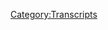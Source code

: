 {{DEFAULTSORT:
    #_TRANSCRIPT_0509:December 3-4, 2020
}}{{Transcript
    | title         = [[509: December 3-4, 2020]]
    | caption       = [https://knowledgefight.libsyn.com/509-december-3-4-2020 Listen to this episode on Libsyn]
    | episodeNumber = [[509: December 3-4, 2020|509]]
    | length        = 01:27:29
}}

{{MessageBox
    | header     = Warning: Bot Generated Content
    | text       = This transcript was automatically generated by transcription software and likely contains many mistakes and misattributions. Please check the audio for definitive quotes, attribution, and context.
    | image      = N3yvass4myg91.webp
    | imagewidth = 50px
    | id         = warning
}}

{{TranscriptBlock
    | name      = Unknown Speaker
    | timestamp = 00:00:00.000
    | text      = N-N-N-N-N-N-N-Knowledge Fight
}}

{{TranscriptBlock
    | name      = Unknown Speaker
    | timestamp = 00:00:12.960
    | text      = Damn, Ed, Jordan, I am SWEATING
}}

{{TranscriptBlock
    | name      = Unknown Speaker
    | timestamp = 00:00:18.079
    | text      = knowledgefight.com, it's time to pray
}}

{{TranscriptBlock
    | name      = Unknown Speaker
    | timestamp = 00:00:21.359
    | text      = I have great respect for knowledgefight
}}

{{TranscriptBlock
    | name      = Unknown Speaker
    | timestamp = 00:00:23.920
    | text      = knowledgefight
}}

{{TranscriptBlock
    | name      = Unknown Speaker
    | timestamp = 00:00:25.039
    | text      = I'm sick of them posing as if they're the good guys
}}

{{TranscriptBlock
    | name      = Unknown Speaker
    | timestamp = 00:00:27.359
    | text      = Shang, we are the bad guys, knowledgefight
}}

{{TranscriptBlock
    | name      = Unknown Speaker
    | timestamp = 00:00:30.000
    | text      = Dan and Jordan, knowledgefight
}}

{{TranscriptBlock
    | name      = Unknown Speaker
    | timestamp = 00:00:32.079
    | text      = Rattle her, rattle her, rattle her
}}

{{TranscriptBlock
    | name      = Unknown Speaker
    | timestamp = 00:00:34.960
    | text      = Need, I need money
}}

{{TranscriptBlock
    | name      = Unknown Speaker
    | timestamp = 00:00:36.320
    | text      = Rattle her, rattle her, rattle her
}}

{{TranscriptBlock
    | name      = Unknown Speaker
    | timestamp = 00:00:39.280
    | text      = Andy and Kansas, Andy and, Andy and
}}

{{TranscriptBlock
    | name      = Unknown Speaker
    | timestamp = 00:00:42.159
    | text      = Stop it, Andy and Kansas, Andy and Kansas
}}

{{TranscriptBlock
    | name      = Unknown Speaker
    | timestamp = 00:00:44.479
    | text      = Andy and, Andy and, it's time to pray
}}

{{TranscriptBlock
    | name      = Unknown Speaker
    | timestamp = 00:00:47.039
    | text      = Andy and Kansas, you're on the air, thanks for holding
}}

{{TranscriptBlock
    | name      = Unknown Speaker
    | timestamp = 00:00:49.280
    | text      = Hello Alex, I'm a first time caller, I'm a huge fan
}}

{{TranscriptBlock
    | name      = Unknown Speaker
    | timestamp = 00:00:51.679
    | text      = I love your work
}}

{{TranscriptBlock
    | name      = Unknown Speaker
    | timestamp = 00:00:52.960
    | text      = knowledgefight
}}

{{TranscriptBlock
    | name      = Unknown Speaker
    | timestamp = 00:00:53.759
    | text      = N-N-N-N-N-N-Knowledge Fight
}}

{{TranscriptBlock
    | name      = Unknown Speaker
    | timestamp = 00:00:56.560
    | text      = N-N-N-N-N-Knowledge Fight
}}

{{TranscriptBlock
    | name      = Unknown Speaker
    | timestamp = 00:00:59.280
    | text      = Hey everybody, welcome back to Knowledge Fight, I'm Dan
}}

{{TranscriptBlock
    | name      = Unknown Speaker
    | timestamp = 00:01:01.280
    | text      = I'm Jordan
}}

{{TranscriptBlock
    | name      = Unknown Speaker
    | timestamp = 00:01:01.759
    | text      = We're a couple dudes, like to sit around, drink novelty
}}

{{TranscriptBlock
    | name      = Unknown Speaker
    | timestamp = 00:01:03.520
    | text      = beverages and talk a little bit about Alex Jones
}}

{{TranscriptBlock
    | name      = Unknown Speaker
    | timestamp = 00:01:05.680
    | text      = Oh indeed we are Dan
}}

{{TranscriptBlock
    | name      = Unknown Speaker
    | timestamp = 00:01:07.040
    | text      = Jordan
}}

{{TranscriptBlock
    | name      = Unknown Speaker
    | timestamp = 00:01:07.359
    | text      = Dan, quick question for ya
}}

{{TranscriptBlock
    | name      = Unknown Speaker
    | timestamp = 00:01:09.359
    | text      = Sure, hit me
}}

{{TranscriptBlock
    | name      = Unknown Speaker
    | timestamp = 00:01:09.840
    | text      = What's your bright spot this week?
}}

{{TranscriptBlock
    | name      = Unknown Speaker
    | timestamp = 00:01:11.280
    | text      = My bright spot today is, so I've not taken part in too much
}}

{{TranscriptBlock
    | name      = Unknown Speaker
    | timestamp = 00:01:16.879
    | text      = of like ordering food from places
}}

{{TranscriptBlock
    | name      = Unknown Speaker
    | timestamp = 00:01:19.760
    | text      = Sure, sure, sure
}}

{{TranscriptBlock
    | name      = Unknown Speaker
    | timestamp = 00:01:20.560
    | text      = I've tried to keep that limited because it's expensive and stuff
}}

{{TranscriptBlock
    | name      = Unknown Speaker
    | timestamp = 00:01:23.599
    | text      = and I like to keep things kind of special
}}

{{TranscriptBlock
    | name      = Unknown Speaker
    | timestamp = 00:01:25.439
    | text      = Right
}}

{{TranscriptBlock
    | name      = Unknown Speaker
    | timestamp = 00:01:25.760
    | text      = But I realized that I hadn't had Taco Bell in a long time
}}

{{TranscriptBlock
    | name      = Unknown Speaker
    | timestamp = 00:01:28.400
    | text      = and so I decided to order some Taco Bell delivery
}}

{{TranscriptBlock
    | name      = Unknown Speaker
    | timestamp = 00:01:32.000
    | text      = Which is a nice thing
}}

{{TranscriptBlock
    | name      = Unknown Speaker
    | timestamp = 00:01:32.959
    | text      = Reliving those comic days
}}

{{TranscriptBlock
    | name      = Unknown Speaker
    | timestamp = 00:01:34.239
    | text      = I couldn't imagine that being something you could do
}}

{{TranscriptBlock
    | name      = Unknown Speaker
    | timestamp = 00:01:37.439
    | text      = Well I ordered Taco Bell
}}

{{TranscriptBlock
    | name      = Unknown Speaker
    | timestamp = 00:01:38.480
    | text      = Oh totally, totally
}}

{{TranscriptBlock
    | name      = Unknown Speaker
    | timestamp = 00:01:39.680
    | text      = It's like pizzas delivered, Chinese foods delivered, and that is it
}}

{{TranscriptBlock
    | name      = Unknown Speaker
    | timestamp = 00:01:42.959
    | text      = Yep, yep
}}

{{TranscriptBlock
    | name      = Unknown Speaker
    | timestamp = 00:01:43.840
    | text      = Um, so that was kind of fun
}}

{{TranscriptBlock
    | name      = Unknown Speaker
    | timestamp = 00:01:45.680
    | text      = But I noticed something on the menu that I had never seen before
}}

{{TranscriptBlock
    | name      = Unknown Speaker
    | timestamp = 00:01:49.280
    | text      = It was like an aged cheddar chalupa
}}

{{TranscriptBlock
    | name      = Unknown Speaker
    | timestamp = 00:01:51.920
    | text      = Okay
}}

{{TranscriptBlock
    | name      = Unknown Speaker
    | timestamp = 00:01:53.040
    | text      = And so it was like a chalupa kind of thing, but it had like cheese
}}

{{TranscriptBlock
    | name      = Unknown Speaker
    | timestamp = 00:01:56.719
    | text      = Yeah
}}

{{TranscriptBlock
    | name      = Unknown Speaker
    | timestamp = 00:01:57.040
    | text      = Like as if, you know, it's like an Asiago cheese crust
}}

{{TranscriptBlock
    | name      = Unknown Speaker
    | timestamp = 00:01:59.040
    | text      = Yeah, yeah, yeah, yeah, yeah
}}

{{TranscriptBlock
    | name      = Unknown Speaker
    | timestamp = 00:02:00.400
    | text      = I do always like it when the fast food all of a sudden is like
}}

{{TranscriptBlock
    | name      = Unknown Speaker
    | timestamp = 00:02:03.840
    | text      = Ah, this is our artisan aged cheese
}}

{{TranscriptBlock
    | name      = Unknown Speaker
    | timestamp = 00:02:06.959
    | text      = Very ambitious, very pretentious
}}

{{TranscriptBlock
    | name      = Unknown Speaker
    | timestamp = 00:02:09.439
    | text      = Yeah
}}

{{TranscriptBlock
    | name      = Unknown Speaker
    | timestamp = 00:02:09.759
    | text      = But I had to try it because, you know, you got to
}}

{{TranscriptBlock
    | name      = Unknown Speaker
    | timestamp = 00:02:12.319
    | text      = And it was so good
}}

{{TranscriptBlock
    | name      = Unknown Speaker
    | timestamp = 00:02:17.199
    | text      = It was also terrible
}}

{{TranscriptBlock
    | name      = Unknown Speaker
    | timestamp = 00:02:18.319
    | text      = Yeah, of course, of course
}}

{{TranscriptBlock
    | name      = Unknown Speaker
    | timestamp = 00:02:20.080
    | text      = I got it and was like, oh wow, this crunchiness of the cheese is really complimenting the
}}

{{TranscriptBlock
    | name      = Unknown Speaker
    | timestamp = 00:02:24.479
    | text      = I'm like, what am I thinking?
}}

{{TranscriptBlock
    | name      = Unknown Speaker
    | timestamp = 00:02:25.280
    | text      = What are you doing? What am I doing here?
}}

{{TranscriptBlock
    | name      = Unknown Speaker
    | timestamp = 00:02:26.960
    | text      = It's fucking Taco Bell
}}

{{TranscriptBlock
    | name      = Unknown Speaker
    | timestamp = 00:02:28.080
    | text      = Why am I fucking
}}

{{TranscriptBlock
    | name      = Unknown Speaker
    | timestamp = 00:02:29.120
    | text      = Highfalutin' ass Taco Bell
}}

{{TranscriptBlock
    | name      = Unknown Speaker
    | timestamp = 00:02:31.199
    | text      = Is this the Great British Baking Show? Come on now
}}

{{TranscriptBlock
    | name      = Unknown Speaker
    | timestamp = 00:02:33.280
    | text      = Yeah, but I enjoyed it quite a bit and, you know, you got to find the light where it exists
}}

{{TranscriptBlock
    | name      = Unknown Speaker
    | timestamp = 00:02:37.840
    | text      = Yeah, that's great, that's great
}}

{{TranscriptBlock
    | name      = Unknown Speaker
    | timestamp = 00:02:39.120
    | text      = How about you?
}}

{{TranscriptBlock
    | name      = Unknown Speaker
    | timestamp = 00:02:39.680
    | text      = Uh, I won't provide too many spoilers here, but Dan, as you might be aware
}}

{{TranscriptBlock
    | name      = Unknown Speaker
    | timestamp = 00:02:45.360
    | text      = I'm a bit of a fan of Star Wars
}}

{{TranscriptBlock
    | name      = Unknown Speaker
    | timestamp = 00:02:47.039
    | text      = Yes
}}

{{TranscriptBlock
    | name      = Unknown Speaker
    | timestamp = 00:02:47.199
    | text      = Have you heard of Star Wars?
}}

{{TranscriptBlock
    | name      = Unknown Speaker
    | timestamp = 00:02:48.240
    | text      = Yes I have
}}

{{TranscriptBlock
    | name      = Unknown Speaker
    | timestamp = 00:02:48.719
    | text      = Okay, it's pretty good
}}

{{TranscriptBlock
    | name      = Unknown Speaker
    | timestamp = 00:02:50.159
    | text      = That's the one with the Enterprise, right?
}}

{{TranscriptBlock
    | name      = Unknown Speaker
    | timestamp = 00:02:51.599
    | text      = Yeah, yeah, yeah, the one with the Enterprise, the guys that have the uniforms, it's great
}}

{{TranscriptBlock
    | name      = Unknown Speaker
    | timestamp = 00:02:55.120
    | text      = It's great
}}

{{TranscriptBlock
    | name      = Unknown Speaker
    | timestamp = 00:02:55.599
    | text      = Ferengis
}}

{{TranscriptBlock
    | name      = Unknown Speaker
    | timestamp = 00:02:56.560
    | text      = Yeah, yeah, yeah, got little things on his head
}}

{{TranscriptBlock
    | name      = Unknown Speaker
    | timestamp = 00:02:58.400
    | text      = There's that guy Q who's now ruining our world
}}

{{TranscriptBlock
    | name      = Unknown Speaker
    | timestamp = 00:03:01.840
    | text      = Oh no, is that where he came from?
}}

{{TranscriptBlock
    | name      = Unknown Speaker
    | timestamp = 00:03:04.000
    | text      = I don't know
}}

{{TranscriptBlock
    | name      = Unknown Speaker
    | timestamp = 00:03:04.960
    | text      = So yeah, Mandalorian, huge fan watching it
}}

{{TranscriptBlock
    | name      = Unknown Speaker
    | timestamp = 00:03:08.159
    | text      = Baby Yoda
}}

{{TranscriptBlock
    | name      = Unknown Speaker
    | timestamp = 00:03:08.960
    | text      = And yes, Baby Yoda
}}

{{TranscriptBlock
    | name      = Unknown Speaker
    | timestamp = 00:03:10.960
    | text      = See, I can have conversations
}}

{{TranscriptBlock
    | name      = Unknown Speaker
    | timestamp = 00:03:12.240
    | text      = He has a name now
}}

{{TranscriptBlock
    | name      = Unknown Speaker
    | timestamp = 00:03:13.120
    | text      = Oh boy
}}

{{TranscriptBlock
    | name      = Unknown Speaker
    | timestamp = 00:03:13.520
    | text      = Oh yeah, yeah, trouble
}}

{{TranscriptBlock
    | name      = Unknown Speaker
    | timestamp = 00:03:15.680
    | text      = Should I try and guess it?
}}

{{TranscriptBlock
    | name      = Unknown Speaker
    | timestamp = 00:03:16.800
    | text      = I think you should
}}

{{TranscriptBlock
    | name      = Unknown Speaker
    | timestamp = 00:03:17.919
    | text      = Okay, Pete
}}

{{TranscriptBlock
    | name      = Unknown Speaker
    | timestamp = 00:03:20.080
    | text      = No, really close though
}}

{{TranscriptBlock
    | name      = Unknown Speaker
    | timestamp = 00:03:22.240
    | text      = Grogu
}}

{{TranscriptBlock
    | name      = Unknown Speaker
    | timestamp = 00:03:23.199
    | text      = Grogu
}}

{{TranscriptBlock
    | name      = Unknown Speaker
    | timestamp = 00:03:23.919
    | text      = Very close to Pete
}}

{{TranscriptBlock
    | name      = Unknown Speaker
    | timestamp = 00:03:24.960
    | text      = Grogu?
}}

{{TranscriptBlock
    | name      = Unknown Speaker
    | timestamp = 00:03:25.759
    | text      = Grogu, I know, it's Baby Yoda forever
}}

{{TranscriptBlock
    | name      = Unknown Speaker
    | timestamp = 00:03:28.000
    | text      = That's a Star Wars name
}}

{{TranscriptBlock
    | name      = Unknown Speaker
    | timestamp = 00:03:29.039
    | text      = Everyone agrees that it's Baby Yoda forever
}}

{{TranscriptBlock
    | name      = Unknown Speaker
    | timestamp = 00:03:31.680
    | text      = Right, yeah
}}

{{TranscriptBlock
    | name      = Unknown Speaker
    | timestamp = 00:03:33.439
    | text      = Grogu
}}

{{TranscriptBlock
    | name      = Unknown Speaker
    | timestamp = 00:03:33.840
    | text      = But, again, no spoilers
}}

{{TranscriptBlock
    | name      = Unknown Speaker
    | timestamp = 00:03:36.240
    | text      = Except for the name of Baby Yoda, that's a spoiler
}}

{{TranscriptBlock
    | name      = Unknown Speaker
    | timestamp = 00:03:38.560
    | text      = No, that's not a spoiler, you find out, that was last episode
}}

{{TranscriptBlock
    | name      = Unknown Speaker
    | timestamp = 00:03:42.719
    | text      = So that was a while back
}}

{{TranscriptBlock
    | name      = Unknown Speaker
    | timestamp = 00:03:43.759
    | text      = Okay, it's a spoiler in case you're a week behind
}}

{{TranscriptBlock
    | name      = Unknown Speaker
    | timestamp = 00:03:45.520
    | text      = Also, is it a spoiler to know Grogu is his name?
}}

{{TranscriptBlock
    | name      = Unknown Speaker
    | timestamp = 00:03:47.599
    | text      = You immediately forget Grogu and you're like, that's Baby Yoda
}}

{{TranscriptBlock
    | name      = Unknown Speaker
    | timestamp = 00:03:50.639
    | text      = Yeah, yeah
}}

{{TranscriptBlock
    | name      = Unknown Speaker
    | timestamp = 00:03:51.120
    | text      = Yeah, no one cares
}}

{{TranscriptBlock
    | name      = Unknown Speaker
    | timestamp = 00:03:52.639
    | text      = Not my Grogu
}}

{{TranscriptBlock
    | name      = Unknown Speaker
    | timestamp = 00:03:54.800
    | text      = Hashtag
}}

{{TranscriptBlock
    | name      = Unknown Speaker
    | timestamp = 00:03:56.560
    | text      = No, so this episode, most recent one, a character came back who made me extremely,
}}

{{TranscriptBlock
    | name      = Unknown Speaker
    | timestamp = 00:04:04.479
    | text      = extremely happy in a very lovely way
}}

{{TranscriptBlock
    | name      = Unknown Speaker
    | timestamp = 00:04:07.919
    | text      = The second season has been basically, like, do you remember Fun Dip?
}}

{{TranscriptBlock
    | name      = Unknown Speaker
    | timestamp = 00:04:11.199
    | text      = I don't want to be like a dick in case it's right
}}

{{TranscriptBlock
    | name      = Unknown Speaker
    | timestamp = 00:04:15.039
    | text      = Uh-huh, but my instinct is to joke that it's Jar Jar Binks
}}

{{TranscriptBlock
    | name      = Unknown Speaker
    | timestamp = 00:04:18.560
    | text      = Ooh, no!
}}

{{TranscriptBlock
    | name      = Unknown Speaker
    | timestamp = 00:04:19.519
    | text      = Okay
}}

{{TranscriptBlock
    | name      = Unknown Speaker
    | timestamp = 00:04:19.759
    | text      = No, no, no
}}

{{TranscriptBlock
    | name      = Unknown Speaker
    | timestamp = 00:04:20.959
    | text      = Okay
}}

{{TranscriptBlock
    | name      = Unknown Speaker
    | timestamp = 00:04:21.279
    | text      = Beloved is...
}}

{{TranscriptBlock
    | name      = Unknown Speaker
    | timestamp = 00:04:23.759
    | text      = He's a great character
}}

{{TranscriptBlock
    | name      = Unknown Speaker
    | timestamp = 00:04:29.759
    | text      = No, uh, shit, where was I?
}}

{{TranscriptBlock
    | name      = Unknown Speaker
    | timestamp = 00:04:31.920
    | text      = You just broke my conversation
}}

{{TranscriptBlock
    | name      = Unknown Speaker
    | timestamp = 00:04:33.920
    | text      = Oh, yeah, the second season has been Fun Dip
}}

{{TranscriptBlock
    | name      = Unknown Speaker
    | timestamp = 00:04:36.079
    | text      = You know, it's the sugar stick that you're dipping in more sugar to eat
}}

{{TranscriptBlock
    | name      = Unknown Speaker
    | timestamp = 00:04:40.480
    | text      = Like, everything has been junk food and it has been incredible
}}

{{TranscriptBlock
    | name      = Unknown Speaker
    | timestamp = 00:04:44.720
    | text      = and I love it so much
}}

{{TranscriptBlock
    | name      = Unknown Speaker
    | timestamp = 00:04:45.680
    | text      = That metaphor falls apart because Fun Dip sucks
}}

{{TranscriptBlock
    | name      = Unknown Speaker
    | timestamp = 00:04:48.000
    | text      = Yeah, Fun Dip does suck
}}

{{TranscriptBlock
    | name      = Unknown Speaker
    | timestamp = 00:04:49.120
    | text      = I mean, it's a sugar overload is my point
}}

{{TranscriptBlock
    | name      = Unknown Speaker
    | timestamp = 00:04:51.040
    | text      = But it's all just sugar
}}

{{TranscriptBlock
    | name      = Unknown Speaker
    | timestamp = 00:04:52.000
    | text      = Even as a kid, I didn't want any Fun Dip
}}

{{TranscriptBlock
    | name      = Unknown Speaker
    | timestamp = 00:04:53.600
    | text      = Oh, I loved Fun Dip
}}

{{TranscriptBlock
    | name      = Unknown Speaker
    | timestamp = 00:04:54.879
    | text      = Come on, man
}}

{{TranscriptBlock
    | name      = Unknown Speaker
    | timestamp = 00:04:55.279
    | text      = That stick was disgusting
}}

{{TranscriptBlock
    | name      = Unknown Speaker
    | timestamp = 00:04:56.240
    | text      = I chewed on that stick like it was my friend
}}

{{TranscriptBlock
    | name      = Unknown Speaker
    | timestamp = 00:04:58.639
    | text      = Like it was a milk bone and you were a stray dog
}}

{{TranscriptBlock
    | name      = Unknown Speaker
    | timestamp = 00:05:01.519
    | text      = Exactly
}}

{{TranscriptBlock
    | name      = Unknown Speaker
    | timestamp = 00:05:02.240
    | text      = Well, I'm glad you're enjoying that
}}

{{TranscriptBlock
    | name      = Unknown Speaker
    | timestamp = 00:05:03.759
    | text      = It's delicious
}}

{{TranscriptBlock
    | name      = Unknown Speaker
    | timestamp = 00:05:04.399
    | text      = I feel like my plan is, uh, watch The Mandalorian once there's, like, five seasons of it
}}

{{TranscriptBlock
    | name      = Unknown Speaker
    | timestamp = 00:05:11.439
    | text      = Yeah, yeah, yeah
}}

{{TranscriptBlock
    | name      = Unknown Speaker
    | timestamp = 00:05:12.000
    | text      = And I can just watch it all
}}

{{TranscriptBlock
    | name      = Unknown Speaker
    | timestamp = 00:05:13.199
    | text      = It's great
}}

{{TranscriptBlock
    | name      = Unknown Speaker
    | timestamp = 00:05:13.680
    | text      = Yeah, I have this- I have that relationship with TV shows
}}

{{TranscriptBlock
    | name      = Unknown Speaker
    | timestamp = 00:05:16.399
    | text      = Like, I want there to be multiple seasons of it that I can binge
}}

{{TranscriptBlock
    | name      = Unknown Speaker
    | timestamp = 00:05:19.439
    | text      = Because if I like it, I don't want to stop watching it
}}

{{TranscriptBlock
    | name      = Unknown Speaker
    | timestamp = 00:05:22.000
    | text      = Who was- I know Netflix was the first place to, like, just release the whole thing
}}

{{TranscriptBlock
    | name      = Unknown Speaker
    | timestamp = 00:05:26.480
    | text      = Was it, like, Daredevil or something that was the first show where they're like
}}

{{TranscriptBlock
    | name      = Unknown Speaker
    | timestamp = 00:05:29.600
    | text      = We're putting all 12 episodes out
}}

{{TranscriptBlock
    | name      = Unknown Speaker
    | timestamp = 00:05:31.920
    | text      = And then I've never- I'm no longer able to watch episodic television
}}

{{TranscriptBlock
    | name      = Unknown Speaker
    | timestamp = 00:05:36.160
    | text      = Yeah, I- it started earlier than that for me
}}

{{TranscriptBlock
    | name      = Unknown Speaker
    | timestamp = 00:05:39.519
    | text      = Yeah
}}

{{TranscriptBlock
    | name      = Unknown Speaker
    | timestamp = 00:05:40.079
    | text      = Or at least, like, the challenge of it
}}

{{TranscriptBlock
    | name      = Unknown Speaker
    | timestamp = 00:05:41.759
    | text      = And I think it's because I- what I would do is I would come to shows late
}}

{{TranscriptBlock
    | name      = Unknown Speaker
    | timestamp = 00:05:45.600
    | text      = Because I don't buy the hype and I don't want to get tricked by, like, people saying
}}

{{TranscriptBlock
    | name      = Unknown Speaker
    | timestamp = 00:05:50.399
    | text      = This is the best thing ever
}}

{{TranscriptBlock
    | name      = Unknown Speaker
    | timestamp = 00:05:51.920
    | text      = I like that's your relationship
}}

{{TranscriptBlock
    | name      = Unknown Speaker
    | timestamp = 00:05:53.120
    | text      = Well, I don't want to get-
}}

{{TranscriptBlock
    | name      = Unknown Speaker
    | timestamp = 00:05:53.759
    | text      = I don't want to get tricked by these liars who like stuff
}}

{{TranscriptBlock
    | name      = Unknown Speaker
    | timestamp = 00:05:56.879
    | text      = A lot of television is reliant on cliffhanger-y nonsense
}}

{{TranscriptBlock
    | name      = Unknown Speaker
    | timestamp = 00:06:00.639
    | text      = Sure, that's true
}}

{{TranscriptBlock
    | name      = Unknown Speaker
    | timestamp = 00:06:01.279
    | text      = Especially hour-long dramas
}}

{{TranscriptBlock
    | name      = Unknown Speaker
    | timestamp = 00:06:02.639
    | text      = Right, right, right
}}

{{TranscriptBlock
    | name      = Unknown Speaker
    | timestamp = 00:06:03.199
    | text      = And so if you're watching it week to week
}}

{{TranscriptBlock
    | name      = Unknown Speaker
    | timestamp = 00:06:06.079
    | text      = Like, the experience of that is so much more engrossing
}}

{{TranscriptBlock
    | name      = Unknown Speaker
    | timestamp = 00:06:08.879
    | text      = And it can trick you into liking things that you don't actually like all that much
}}

{{TranscriptBlock
    | name      = Unknown Speaker
    | timestamp = 00:06:11.920
    | text      = That's true
}}

{{TranscriptBlock
    | name      = Unknown Speaker
    | timestamp = 00:06:12.800
    | text      = So I always try and give things a little bit of time
}}

{{TranscriptBlock
    | name      = Unknown Speaker
    | timestamp = 00:06:15.199
    | text      = Give it a little space
}}

{{TranscriptBlock
    | name      = Unknown Speaker
    | timestamp = 00:06:16.160
    | text      = Yeah, and so, like, Lost I started in, like, season four or something like that
}}

{{TranscriptBlock
    | name      = Unknown Speaker
    | timestamp = 00:06:20.720
    | text      = And the experience of watching the prior three seasons, like, all in a row was pretty gratifying
}}

{{TranscriptBlock
    | name      = Unknown Speaker
    | timestamp = 00:06:26.560
    | text      = Yeah, I think that happens to a lot of people with, like, The Wire
}}

{{TranscriptBlock
    | name      = Unknown Speaker
    | timestamp = 00:06:29.279
    | text      = Where they're like, it takes three episodes to get into it
}}

{{TranscriptBlock
    | name      = Unknown Speaker
    | timestamp = 00:06:31.600
    | text      = And I imagine if I started watching episodically
}}

{{TranscriptBlock
    | name      = Unknown Speaker
    | timestamp = 00:06:33.839
    | text      = I'd watch the first episode and be like, eh, I'm good
}}

{{TranscriptBlock
    | name      = Unknown Speaker
    | timestamp = 00:06:36.399
    | text      = Yeah
}}

{{TranscriptBlock
    | name      = Unknown Speaker
    | timestamp = 00:06:36.800
    | text      = You know?
}}

{{TranscriptBlock
    | name      = Unknown Speaker
    | timestamp = 00:06:37.360
    | text      = I don't know if you'd say I'm good, but it would be a different experience
}}

{{TranscriptBlock
    | name      = Unknown Speaker
    | timestamp = 00:06:40.000
    | text      = Yeah, yeah, yeah
}}

{{TranscriptBlock
    | name      = Unknown Speaker
    | timestamp = 00:06:40.639
    | text      = It would be harder
}}

{{TranscriptBlock
    | name      = Unknown Speaker
    | timestamp = 00:06:42.800
    | text      = But yeah, anyway
}}

{{TranscriptBlock
    | name      = Unknown Speaker
    | timestamp = 00:06:44.639
    | text      = Television, models have changed
}}

{{TranscriptBlock
    | name      = Unknown Speaker
    | timestamp = 00:06:47.279
    | text      = Yes, this is us, commentary, cultural, it's amazing
}}

{{TranscriptBlock
    | name      = Unknown Speaker
    | timestamp = 00:06:51.120
    | text      = So, Jordan, today we've got an episode to go over
}}

{{TranscriptBlock
    | name      = Unknown Speaker
    | timestamp = 00:06:53.680
    | text      = We're going to be talking about December 3rd and 4th, 2020
}}

{{TranscriptBlock
    | name      = Unknown Speaker
    | timestamp = 00:06:56.000
    | text      = I'm Dan, this is 2020
}}

{{TranscriptBlock
    | name      = Unknown Speaker
    | timestamp = 00:06:57.120
    | text      = Hey! 2020 is great forever now
}}

{{TranscriptBlock
    | name      = Unknown Speaker
    | timestamp = 00:06:59.519
    | text      = Yay!
}}

{{TranscriptBlock
    | name      = Unknown Speaker
    | timestamp = 00:07:01.360
    | text      = I started listening to the episode with Rogan
}}

{{TranscriptBlock
    | name      = Unknown Speaker
    | timestamp = 00:07:04.800
    | text      = Alex's interview, a four-hour long interview with Joe Rogan
}}

{{TranscriptBlock
    | name      = Unknown Speaker
    | timestamp = 00:07:07.680
    | text      = Riveting stuff they talked about
}}

{{TranscriptBlock
    | name      = Unknown Speaker
    | timestamp = 00:07:09.279
    | text      = They were stoned in the first minute
}}

{{TranscriptBlock
    | name      = Unknown Speaker
    | timestamp = 00:07:11.519
    | text      = Just policy, real questions getting into the nitty-gritty of universal basic income
}}

{{TranscriptBlock
    | name      = Unknown Speaker
    | timestamp = 00:07:17.439
    | text      = I made it, like, 15 minutes in and I was like, I'll do an episode about this eventually, probably
}}

{{TranscriptBlock
    | name      = Unknown Speaker
    | timestamp = 00:07:22.160
    | text      = But, like, it's so annoying
}}

{{TranscriptBlock
    | name      = Unknown Speaker
    | timestamp = 00:07:24.879
    | text      = It's so...
}}

{{TranscriptBlock
    | name      = Unknown Speaker
    | timestamp = 00:07:26.720
    | text      = To give you some context, like, Alex's first real question he asks is, like,
}}

{{TranscriptBlock
    | name      = Unknown Speaker
    | timestamp = 00:07:31.519
    | text      = at what point did you realize that you were, like, really famous,
}}

{{TranscriptBlock
    | name      = Unknown Speaker
    | timestamp = 00:07:35.199
    | text      = but you can do whatever you want to do?
}}

{{TranscriptBlock
    | name      = Unknown Speaker
    | timestamp = 00:07:39.600
    | text      = That's a great question
}}

{{TranscriptBlock
    | name      = Unknown Speaker
    | timestamp = 00:07:40.639
    | text      = And Rogan's answer is something along the lines of, like,
}}

{{TranscriptBlock
    | name      = Unknown Speaker
    | timestamp = 00:07:43.839
    | text      = you know what I like about smoking weed is it makes me think about more interesting things
}}

{{TranscriptBlock
    | name      = Unknown Speaker
    | timestamp = 00:07:47.360
    | text      = That is a fair point
}}

{{TranscriptBlock
    | name      = Unknown Speaker
    | timestamp = 00:07:48.959
    | text      = Almost a way of, like, yeah, that's a dumb question
}}

{{TranscriptBlock
    | name      = Unknown Speaker
    | timestamp = 00:07:51.279
    | text      = That's a fair point
}}

{{TranscriptBlock
    | name      = Unknown Speaker
    | timestamp = 00:07:52.639
    | text      = That is a fair point on him
}}

{{TranscriptBlock
    | name      = Unknown Speaker
    | timestamp = 00:07:54.160
    | text      = So I just, I didn't have it in me to do that for this episode
}}

{{TranscriptBlock
    | name      = Unknown Speaker
    | timestamp = 00:07:57.600
    | text      = So we're talking about Thursday and Friday on the Alex Jones program
}}

{{TranscriptBlock
    | name      = Unknown Speaker
    | timestamp = 00:08:01.040
    | text      = Alrighty
}}

{{TranscriptBlock
    | name      = Unknown Speaker
    | timestamp = 00:08:01.519
    | text      = We're going to see if he's going to continue his ideas about moving to DC and living outside
}}

{{TranscriptBlock
    | name      = Unknown Speaker
    | timestamp = 00:08:06.240
    | text      = I think it's a good idea
}}

{{TranscriptBlock
    | name      = Unknown Speaker
    | timestamp = 00:08:07.199
    | text      = I think it's a good idea
}}

{{TranscriptBlock
    | name      = Unknown Speaker
    | timestamp = 00:08:08.240
    | text      = Spoiler alert, no updates on that
}}

{{TranscriptBlock
    | name      = Unknown Speaker
    | timestamp = 00:08:09.600
    | text      = No updates on that?
}}

{{TranscriptBlock
    | name      = Unknown Speaker
    | timestamp = 00:08:10.480
    | text      = No
}}

{{TranscriptBlock
    | name      = Unknown Speaker
    | timestamp = 00:08:10.800
    | text      = Did he even mention it?
}}

{{TranscriptBlock
    | name      = Unknown Speaker
    | timestamp = 00:08:11.920
    | text      = Nope
}}

{{TranscriptBlock
    | name      = Unknown Speaker
    | timestamp = 00:08:12.319
    | text      = I didn't think so
}}

{{TranscriptBlock
    | name      = Unknown Speaker
    | timestamp = 00:08:13.519
    | text      = I'm thinking about it more than him
}}

{{TranscriptBlock
    | name      = Unknown Speaker
    | timestamp = 00:08:15.040
    | text      = Yeah, that sounds right
}}

{{TranscriptBlock
    | name      = Unknown Speaker
    | timestamp = 00:08:17.040
    | text      = So we'll get to business on this episode, but before we do we've got to take a little
}}

{{TranscriptBlock
    | name      = Unknown Speaker
    | timestamp = 00:08:19.839
    | text      = moment to say thank you to some folks who've signed up and are supporting the show
}}

{{TranscriptBlock
    | name      = Unknown Speaker
    | timestamp = 00:08:22.319
    | text      = That sounds like a great idea
}}

{{TranscriptBlock
    | name      = Unknown Speaker
    | timestamp = 00:08:23.600
    | text      = Yeah, so first, great name, Dan from Colorado, thank you so much, you are now a policy wonk
}}

{{TranscriptBlock
    | name      = Unknown Speaker
    | timestamp = 00:08:28.240
    | text      = I'm a policy wonk
}}

{{TranscriptBlock
    | name      = Unknown Speaker
    | timestamp = 00:08:29.279
    | text      = Thanks, Dan
}}

{{TranscriptBlock
    | name      = Unknown Speaker
    | timestamp = 00:08:30.000
    | text      = Thank you, Dan
}}

{{TranscriptBlock
    | name      = Unknown Speaker
    | timestamp = 00:08:30.800
    | text      = Next, Kia I love you, you are now a policy wonk
}}

{{TranscriptBlock
    | name      = Unknown Speaker
    | timestamp = 00:08:34.559
    | text      = I'm a policy wonk
}}

{{TranscriptBlock
    | name      = Unknown Speaker
    | timestamp = 00:08:35.759
    | text      = Thank you, Kia, I love you
}}

{{TranscriptBlock
    | name      = Unknown Speaker
    | timestamp = 00:08:36.960
    | text      = Wait, the cars?
}}

{{TranscriptBlock
    | name      = Unknown Speaker
    | timestamp = 00:08:38.320
    | text      = Probably
}}

{{TranscriptBlock
    | name      = Unknown Speaker
    | timestamp = 00:08:38.720
    | text      = Oh, okay
}}

{{TranscriptBlock
    | name      = Unknown Speaker
    | timestamp = 00:08:39.679
    | text      = Next, Minnow the Cat and it's M-I-N-N-O-H, you are now a policy wonk
}}

{{TranscriptBlock
    | name      = Unknown Speaker
    | timestamp = 00:08:44.799
    | text      = I'm a policy wonk
}}

{{TranscriptBlock
    | name      = Unknown Speaker
    | timestamp = 00:08:45.759
    | text      = Thank you very much, Minnow the Cat
}}

{{TranscriptBlock
    | name      = Unknown Speaker
    | timestamp = 00:08:47.200
    | text      = There you go
}}

{{TranscriptBlock
    | name      = Unknown Speaker
    | timestamp = 00:08:47.840
    | text      = Next, Lang, J-L-A-N-G last initial J, thank you so much, you are now a policy wonk
}}

{{TranscriptBlock
    | name      = Unknown Speaker
    | timestamp = 00:08:54.240
    | text      = I'm a policy wonk
}}

{{TranscriptBlock
    | name      = Unknown Speaker
    | timestamp = 00:08:55.279
    | text      = Thank you very much, Lang
}}

{{TranscriptBlock
    | name      = Unknown Speaker
    | timestamp = 00:08:56.720
    | text      = Thank you
}}

{{TranscriptBlock
    | name      = Unknown Speaker
    | timestamp = 00:08:57.039
    | text      = Next, Patrick S, you are now a policy wonk
}}

{{TranscriptBlock
    | name      = Unknown Speaker
    | timestamp = 00:08:59.679
    | text      = I'm a Policy Wonk!
}}

{{TranscriptBlock
    | name      = Unknown Speaker
    | timestamp = 00:09:00.919
    | text      = Thank You Patrick!
}}

{{TranscriptBlock
    | name      = Unknown Speaker
    | timestamp = 00:09:01.679
    | text      = There you go!
}}

{{TranscriptBlock
    | name      = Unknown Speaker
    | timestamp = 00:09:02.399
    | text      = Next. EwingKing. Thank you so much.
}}

{{TranscriptBlock
    | name      = Unknown Speaker
    | timestamp = 00:09:04.039
    | text      = You are now a Policy Wonk!
}}

{{TranscriptBlock
    | name      = Unknown Speaker
    | timestamp = 00:09:05.299
    | text      = I'm a Policy Wonk!
}}

{{TranscriptBlock
    | name      = Unknown Speaker
    | timestamp = 00:09:06.419
    | text      = Thank you very much EwingKing!
}}

{{TranscriptBlock
    | name      = Unknown Speaker
    | timestamp = 00:09:07.700
    | text      = Like Patrick Ewingking
}}

{{TranscriptBlock
    | name      = Unknown Speaker
    | timestamp = 00:09:08.440
    | text      = Yeah there's only one king, and that's Patrick Ewing
}}

{{TranscriptBlock
    | name      = Unknown Speaker
    | timestamp = 00:09:09.860
    | text      = Patrick Ewing?
}}

{{TranscriptBlock
    | name      = Unknown Speaker
    | timestamp = 00:09:10.500
    | text      = Yeah
}}

{{TranscriptBlock
    | name      = Unknown Speaker
    | timestamp = 00:09:11.000
    | text      = Yep
}}

{{TranscriptBlock
    | name      = Unknown Speaker
    | timestamp = 00:09:11.500
    | text      = Next. Kacmek and it's spelled K-H-A-S-M-E-K
}}

{{TranscriptBlock
    | name      = Unknown Speaker
    | timestamp = 00:09:15.440
    | text      = Thank you so much!
}}

{{TranscriptBlock
    | name      = Unknown Speaker
    | timestamp = 00:09:16.419
    | text      = You are now a Policy Wonk!
}}

{{TranscriptBlock
    | name      = Unknown Speaker
    | timestamp = 00:09:17.679
    | text      = I'm a Policy Wonk!
}}

{{TranscriptBlock
    | name      = Unknown Speaker
    | timestamp = 00:09:18.500
    | text      = Thank you very much!
}}

{{TranscriptBlock
    | name      = Unknown Speaker
    | timestamp = 00:09:20.220
    | text      = Next. Biohazard. And finally... Biohazard.
}}

{{TranscriptBlock
    | name      = Unknown Speaker
    | timestamp = 00:09:23.019
    | text      = Thank you so much! You are now a Policy Wonk!
}}

{{TranscriptBlock
    | name      = Unknown Speaker
    | timestamp = 00:09:25.000
    | text      = I'm a Policy Wonk!
}}

{{TranscriptBlock
    | name      = Unknown Speaker
    | timestamp = 00:09:25.980
    | text      = Thank you very much! Biohazard!
}}

{{TranscriptBlock
    | name      = Unknown Speaker
    | timestamp = 00:09:27.659
    | text      = There you go! If you're out there listening you're thinkin'
}}

{{TranscriptBlock
    | name      = Unknown Speaker
    | timestamp = 00:09:28.919
    | text      = you're thinking, hey, I enjoyed the show,
}}

{{TranscriptBlock
    | name      = Unknown Speaker
    | timestamp = 00:09:30.000
    | text      = I'd like to support these gents.
}}

{{TranscriptBlock
    | name      = Unknown Speaker
    | timestamp = 00:09:30.840
    | text      = You can do that by going to our website,
}}

{{TranscriptBlock
    | name      = Unknown Speaker
    | timestamp = 00:09:32.000
    | text      = knowledgefight.com, clicking the button
}}

{{TranscriptBlock
    | name      = Unknown Speaker
    | timestamp = 00:09:33.399
    | text      = that says support the show, or.
}}

{{TranscriptBlock
    | name      = Unknown Speaker
    | timestamp = 00:09:34.519
    | text      = What you could do is you could take
}}

{{TranscriptBlock
    | name      = Unknown Speaker
    | timestamp = 00:09:36.559
    | text      = that feeling of generosity, you can put it
}}

{{TranscriptBlock
    | name      = Unknown Speaker
    | timestamp = 00:09:39.080
    | text      = into the rocket launcher that you have affixed
}}

{{TranscriptBlock
    | name      = Unknown Speaker
    | timestamp = 00:09:41.639
    | text      = to your back, directly on top of your rocket pack,
}}

{{TranscriptBlock
    | name      = Unknown Speaker
    | timestamp = 00:09:46.159
    | text      = of course. Sure.
}}

{{TranscriptBlock
    | name      = Unknown Speaker
    | timestamp = 00:09:47.000
    | text      = You can bend down just a little bit
}}

{{TranscriptBlock
    | name      = Unknown Speaker
    | timestamp = 00:09:49.320
    | text      = because a rocket launcher affixed to your back
}}

{{TranscriptBlock
    | name      = Unknown Speaker
    | timestamp = 00:09:51.200
    | text      = is a terrible idea.
}}

{{TranscriptBlock
    | name      = Unknown Speaker
    | timestamp = 00:09:52.679
    | text      = Pull your scope up and you fire that rocket launcher
}}

{{TranscriptBlock
    | name      = Unknown Speaker
    | timestamp = 00:09:55.639
    | text      = into the imperial cruise ship of whatever charity
}}

{{TranscriptBlock
    | name      = Unknown Speaker
    | timestamp = 00:10:00.360
    | text      = that you are looking for.
}}

{{TranscriptBlock
    | name      = Unknown Speaker
    | timestamp = 00:10:01.799
    | text      = I think that one makes sense.
}}

{{TranscriptBlock
    | name      = Unknown Speaker
    | timestamp = 00:10:02.639
    | text      = Was that a spoiler?
}}

{{TranscriptBlock
    | name      = Unknown Speaker
    | timestamp = 00:10:04.000
    | text      = No, it was not.
}}

{{TranscriptBlock
    | name      = Unknown Speaker
    | timestamp = 00:10:05.200
    | text      = Okay, good.
}}

{{TranscriptBlock
    | name      = Unknown Speaker
    | timestamp = 00:10:06.399
    | text      = All right.
}}

{{TranscriptBlock
    | name      = Unknown Speaker
    | timestamp = 00:10:07.440
    | text      = So Jordan, today, December 3rd, not a great episode.
}}

{{TranscriptBlock
    | name      = Unknown Speaker
    | timestamp = 00:10:11.840
    | text      = December 4th, there's a little bit more going on,
}}

{{TranscriptBlock
    | name      = Unknown Speaker
    | timestamp = 00:10:14.519
    | text      = but I did find a delightful out of context drop,
}}

{{TranscriptBlock
    | name      = Unknown Speaker
    | timestamp = 00:10:17.799
    | text      = which I will share with you right now.
}}

{{TranscriptBlock
    | name      = Unknown Speaker
    | timestamp = 00:10:20.440
    | text      = Jennifer Fleck, you're a constitutional lawyer, a patriot.
}}

{{TranscriptBlock
    | name      = Unknown Speaker
    | timestamp = 00:10:23.639
    | text      = There's Admiral Atbar from Turn of the Jedi.
}}

{{TranscriptBlock
    | name      = Unknown Speaker
    | timestamp = 00:10:27.519
    | text      = Hey, Star Wars.
}}

{{TranscriptBlock
    | name      = Unknown Speaker
    | timestamp = 00:10:28.879
    | text      = See, it all makes sense now.
}}

{{TranscriptBlock
    | name      = Unknown Speaker
    | timestamp = 00:10:30.320
    | text      = You love Star Wars.
}}

{{TranscriptBlock
    | name      = Unknown Speaker
    | timestamp = 00:10:31.159
    | text      = It's all coming back.
}}

{{TranscriptBlock
    | name      = Unknown Speaker
    | timestamp = 00:10:32.000
    | text      = It's a trap.
}}

{{TranscriptBlock
    | name      = Unknown Speaker
    | timestamp = 00:10:33.039
    | text      = I love the idea that Alex is like,
}}

{{TranscriptBlock
    | name      = Unknown Speaker
    | timestamp = 00:10:35.519
    | text      = you're a great constitutional lawyer.
}}

{{TranscriptBlock
    | name      = Unknown Speaker
    | timestamp = 00:10:36.840
    | text      = Hey, there's Admiral Atbar.
}}

{{TranscriptBlock
    | name      = Unknown Speaker
    | timestamp = 00:10:37.679
    | text      = Hey, there's Admiral Atbar over there.
}}

{{TranscriptBlock
    | name      = Unknown Speaker
    | timestamp = 00:10:39.240
    | text      = It's like the Macy's Thanksgiving Day Parade
}}

{{TranscriptBlock
    | name      = Unknown Speaker
    | timestamp = 00:10:41.480
    | text      = has a constitutional lawyer float.
}}

{{TranscriptBlock
    | name      = Unknown Speaker
    | timestamp = 00:10:44.120
    | text      = Weirdly, I think that perfectly sums up Alex's show.
}}

{{TranscriptBlock
    | name      = Unknown Speaker
    | timestamp = 00:10:47.120
    | text      = It does kind of.
}}

{{TranscriptBlock
    | name      = Unknown Speaker
    | timestamp = 00:10:48.759
    | text      = Talking to some nonsense person
}}

{{TranscriptBlock
    | name      = Unknown Speaker
    | timestamp = 00:10:50.240
    | text      = he's calling a constitutional lawyer
}}

{{TranscriptBlock
    | name      = Unknown Speaker
    | timestamp = 00:10:52.799
    | text      = getting distracted by Admiral Atbar.
}}

{{TranscriptBlock
    | name      = Unknown Speaker
    | timestamp = 00:10:54.799
    | text      = Yeah.
}}

{{TranscriptBlock
    | name      = Unknown Speaker
    | timestamp = 00:10:55.639
    | text      = Ah.
}}

{{TranscriptBlock
    | name      = Unknown Speaker
    | timestamp = 00:10:56.480
    | text      = And how dare he maintain that he's not that into Star Wars.
}}

{{TranscriptBlock
    | name      = Unknown Speaker
    | timestamp = 00:10:59.799
    | text      = You son of a bitch.
}}

{{TranscriptBlock
    | name      = Unknown Speaker
    | timestamp = 00:11:01.159
    | text      = Yeah, so we start on the third here,
}}

{{TranscriptBlock
    | name      = Unknown Speaker
    | timestamp = 00:11:03.039
    | text      = and I kind of maybe glanced this off
}}

{{TranscriptBlock
    | name      = Unknown Speaker
    | timestamp = 00:11:06.919
    | text      = the first time I heard Alex discussing it
}}

{{TranscriptBlock
    | name      = Unknown Speaker
    | timestamp = 00:11:09.039
    | text      = or bringing up this little factoid,
}}

{{TranscriptBlock
    | name      = Unknown Speaker
    | timestamp = 00:11:11.159
    | text      = but I decided this time it would be best to look into it
}}

{{TranscriptBlock
    | name      = Unknown Speaker
    | timestamp = 00:11:14.120
    | text      = and discuss what was going on.
}}

{{TranscriptBlock
    | name      = Unknown Speaker
    | timestamp = 00:11:16.440
    | text      = Oh my gosh, now 2,777 people died yesterday.
}}

{{TranscriptBlock
    | name      = Unknown Speaker
    | timestamp = 00:11:23.440
    | text      = They're saying from COVID or COVID related things,
}}

{{TranscriptBlock
    | name      = Unknown Speaker
    | timestamp = 00:11:27.799
    | text      = which means you give them a test
}}

{{TranscriptBlock
    | name      = Unknown Speaker
    | timestamp = 00:11:29.159
    | text      = that the German courts have now ruled are 96% false positive.
}}

{{TranscriptBlock
    | name      = Unknown Speaker
    | timestamp = 00:11:35.320
    | text      = So we heard him say that on a previous episode,
}}

{{TranscriptBlock
    | name      = Unknown Speaker
    | timestamp = 00:11:37.879
    | text      = but I think it was in the context of something
}}

{{TranscriptBlock
    | name      = Unknown Speaker
    | timestamp = 00:11:39.399
    | text      = that there were bigger things going on.
}}

{{TranscriptBlock
    | name      = Unknown Speaker
    | timestamp = 00:11:41.000
    | text      = Yeah, it was part of a list of bullshit.
}}

{{TranscriptBlock
    | name      = Unknown Speaker
    | timestamp = 00:11:44.399
    | text      = But now the German courts must be brought into this.
}}

{{TranscriptBlock
    | name      = Unknown Speaker
    | timestamp = 00:11:46.840
    | text      = All right, let's see what happens.
}}

{{TranscriptBlock
    | name      = Unknown Speaker
    | timestamp = 00:11:48.279
    | text      = So this story is a little bit more complicated
}}

{{TranscriptBlock
    | name      = Unknown Speaker
    | timestamp = 00:11:50.240
    | text      = than what Alex is saying.
}}

{{TranscriptBlock
    | name      = Unknown Speaker
    | timestamp = 00:11:51.519
    | text      = That's a shock.
}}

{{TranscriptBlock
    | name      = Unknown Speaker
    | timestamp = 00:11:52.200
    | text      = What's at the core of it is what a German court determined
}}

{{TranscriptBlock
    | name      = Unknown Speaker
    | timestamp = 00:11:57.919
    | text      = was that four German citizens who
}}

{{TranscriptBlock
    | name      = Unknown Speaker
    | timestamp = 00:11:59.519
    | text      = were in Portugal on holiday were held illegally
}}

{{TranscriptBlock
    | name      = Unknown Speaker
    | timestamp = 00:12:01.799
    | text      = when they were quarantined after one tested positive for COVID-19.
}}

{{TranscriptBlock
    | name      = Unknown Speaker
    | timestamp = 00:12:05.679
    | text      = I don't think Portugal cares.
}}

{{TranscriptBlock
    | name      = Unknown Speaker
    | timestamp = 00:12:07.000
    | text      = Except it wasn't a German court, it was a Portuguese court.
}}

{{TranscriptBlock
    | name      = Unknown Speaker
    | timestamp = 00:12:09.639
    | text      = See, now I think Portugal cares.
}}

{{TranscriptBlock
    | name      = Unknown Speaker
    | timestamp = 00:12:11.600
    | text      = Yes.
}}

{{TranscriptBlock
    | name      = Unknown Speaker
    | timestamp = 00:12:12.480
    | text      = One of these vacationers tested positive
}}

{{TranscriptBlock
    | name      = Unknown Speaker
    | timestamp = 00:12:14.399
    | text      = and was in close contact with the other three,
}}

{{TranscriptBlock
    | name      = Unknown Speaker
    | timestamp = 00:12:16.279
    | text      = so the Portuguese authorities quarantined them in a hotel.
}}

{{TranscriptBlock
    | name      = Unknown Speaker
    | timestamp = 00:12:19.159
    | text      = They contested this decision, and ultimately judges
}}

{{TranscriptBlock
    | name      = Unknown Speaker
    | timestamp = 00:12:21.360
    | text      = found that their quarantine was unlawful.
}}

{{TranscriptBlock
    | name      = Unknown Speaker
    | timestamp = 00:12:23.759
    | text      = Part of the evidence that was used at their trial
}}

{{TranscriptBlock
    | name      = Unknown Speaker
    | timestamp = 00:12:25.799
    | text      = was related to a study that claimed
}}

{{TranscriptBlock
    | name      = Unknown Speaker
    | timestamp = 00:12:27.320
    | text      = that PCR tests were up to 97% unreliable
}}

{{TranscriptBlock
    | name      = Unknown Speaker
    | timestamp = 00:12:30.879
    | text      = and caused that ratio of false positives.
}}

{{TranscriptBlock
    | name      = Unknown Speaker
    | timestamp = 00:12:33.919
    | text      = However, as is always the case, that
}}

{{TranscriptBlock
    | name      = Unknown Speaker
    | timestamp = 00:12:35.759
    | text      = is not what the study said.
}}

{{TranscriptBlock
    | name      = Unknown Speaker
    | timestamp = 00:12:38.000
    | text      = This was a piece in the Clinical Infectious Diseases Journal,
}}

{{TranscriptBlock
    | name      = Unknown Speaker
    | timestamp = 00:12:40.639
    | text      = which looked at what is known as the cycle threshold of testing
}}

{{TranscriptBlock
    | name      = Unknown Speaker
    | timestamp = 00:12:44.480
    | text      = and how that could be a way to better understand
}}

{{TranscriptBlock
    | name      = Unknown Speaker
    | timestamp = 00:12:46.559
    | text      = viral load and the possibility of infectiousness.
}}

{{TranscriptBlock
    | name      = Unknown Speaker
    | timestamp = 00:12:49.720
    | text      = According to this article, the consensus
}}

{{TranscriptBlock
    | name      = Unknown Speaker
    | timestamp = 00:12:51.480
    | text      = had previously been to understand someone is not
}}

{{TranscriptBlock
    | name      = Unknown Speaker
    | timestamp = 00:12:53.799
    | text      = contagious after 10 days and a viral load that could not
}}

{{TranscriptBlock
    | name      = Unknown Speaker
    | timestamp = 00:12:57.120
    | text      = be identified with a cycle threshold value of 30
}}

{{TranscriptBlock
    | name      = Unknown Speaker
    | timestamp = 00:12:59.960
    | text      = or higher.
}}

{{TranscriptBlock
    | name      = Unknown Speaker
    | timestamp = 00:13:01.200
    | text      = From 13,161 positive samples, 1,941
}}

{{TranscriptBlock
    | name      = Unknown Speaker
    | timestamp = 00:13:07.240
    | text      = were chosen and tested using different cycle thresholds
}}

{{TranscriptBlock
    | name      = Unknown Speaker
    | timestamp = 00:13:09.879
    | text      = to see how the early estimates held up
}}

{{TranscriptBlock
    | name      = Unknown Speaker
    | timestamp = 00:13:13.399
    | text      = in those early assessments.
}}

{{TranscriptBlock
    | name      = Unknown Speaker
    | timestamp = 00:13:14.559
    | text      = Yeah, quality control.
}}

{{TranscriptBlock
    | name      = Unknown Speaker
    | timestamp = 00:13:16.080
    | text      = They found that with a cycle threshold of 25,
}}

{{TranscriptBlock
    | name      = Unknown Speaker
    | timestamp = 00:13:18.639
    | text      = 70% of samples were still positive.
}}

{{TranscriptBlock
    | name      = Unknown Speaker
    | timestamp = 00:13:20.919
    | text      = At cycle threshold 30, that number dropped to 20,
}}

{{TranscriptBlock
    | name      = Unknown Speaker
    | timestamp = 00:13:24.080
    | text      = and that when the cycle threshold was 35,
}}

{{TranscriptBlock
    | name      = Unknown Speaker
    | timestamp = 00:13:26.720
    | text      = the number of positive results were less than 3%.
}}

{{TranscriptBlock
    | name      = Unknown Speaker
    | timestamp = 00:13:29.480
    | text      = In the publication, they literally
}}

{{TranscriptBlock
    | name      = Unknown Speaker
    | timestamp = 00:13:31.279
    | text      = say that this finding, using more data
}}

{{TranscriptBlock
    | name      = Unknown Speaker
    | timestamp = 00:13:33.279
    | text      = than their original set, does not significantly
}}

{{TranscriptBlock
    | name      = Unknown Speaker
    | timestamp = 00:13:35.840
    | text      = change the conclusions that had been reached previously.
}}

{{TranscriptBlock
    | name      = Unknown Speaker
    | timestamp = 00:13:38.720
    | text      = The finding essentially boiled down to a feeling
}}

{{TranscriptBlock
    | name      = Unknown Speaker
    | timestamp = 00:13:40.919
    | text      = that after 10 days, if your PCR test is
}}

{{TranscriptBlock
    | name      = Unknown Speaker
    | timestamp = 00:13:43.799
    | text      = at a negative with an under 30 cycle threshold,
}}

{{TranscriptBlock
    | name      = Unknown Speaker
    | timestamp = 00:13:47.399
    | text      = then you are almost certainly not going to be contagious.
}}

{{TranscriptBlock
    | name      = Unknown Speaker
    | timestamp = 00:13:50.399
    | text      = This is not proof that the PCR tests are always
}}

{{TranscriptBlock
    | name      = Unknown Speaker
    | timestamp = 00:13:52.960
    | text      = false positives, nor did a German court
}}

{{TranscriptBlock
    | name      = Unknown Speaker
    | timestamp = 00:13:54.919
    | text      = decide that the test is a scam.
}}

{{TranscriptBlock
    | name      = Unknown Speaker
    | timestamp = 00:13:57.240
    | text      = Alex has no idea what this story is about,
}}

{{TranscriptBlock
    | name      = Unknown Speaker
    | timestamp = 00:13:59.879
    | text      = nor does he even know about the study that
}}

{{TranscriptBlock
    | name      = Unknown Speaker
    | timestamp = 00:14:02.039
    | text      = underpins the story.
}}

{{TranscriptBlock
    | name      = Unknown Speaker
    | timestamp = 00:14:03.720
    | text      = Even with this information, using the cycle threshold
}}

{{TranscriptBlock
    | name      = Unknown Speaker
    | timestamp = 00:14:07.480
    | text      = value to infer whether or not a person is possibly infectious
}}

{{TranscriptBlock
    | name      = Unknown Speaker
    | timestamp = 00:14:10.679
    | text      = is not a precise way to interpret these figures,
}}

{{TranscriptBlock
    | name      = Unknown Speaker
    | timestamp = 00:14:13.000
    | text      = and some people definitely warn against it.
}}

{{TranscriptBlock
    | name      = Unknown Speaker
    | timestamp = 00:14:15.559
    | text      = There are a number of other variables to consider,
}}

{{TranscriptBlock
    | name      = Unknown Speaker
    | timestamp = 00:14:17.720
    | text      = but the talking point that's been taken from this
}}

{{TranscriptBlock
    | name      = Unknown Speaker
    | timestamp = 00:14:20.000
    | text      = publication and disseminated on right wing media
}}

{{TranscriptBlock
    | name      = Unknown Speaker
    | timestamp = 00:14:22.600
    | text      = is that the PCR test has been proven in German courts
}}

{{TranscriptBlock
    | name      = Unknown Speaker
    | timestamp = 00:14:25.399
    | text      = to be a false positive rate of 97%, which is complete bullshit.
}}

{{TranscriptBlock
    | name      = Unknown Speaker
    | timestamp = 00:14:29.399
    | text      = The court in Portugal ruled that the vacationers
}}

{{TranscriptBlock
    | name      = Unknown Speaker
    | timestamp = 00:14:31.600
    | text      = had been illegally detained based on their inability
}}

{{TranscriptBlock
    | name      = Unknown Speaker
    | timestamp = 00:14:33.960
    | text      = to find any indication of what the cycle threshold that
}}

{{TranscriptBlock
    | name      = Unknown Speaker
    | timestamp = 00:14:37.000
    | text      = was used in their positive test result was,
}}

{{TranscriptBlock
    | name      = Unknown Speaker
    | timestamp = 00:14:39.320
    | text      = and thus, in court, they could not defend
}}

{{TranscriptBlock
    | name      = Unknown Speaker
    | timestamp = 00:14:41.840
    | text      = their positive diagnosis.
}}

{{TranscriptBlock
    | name      = Unknown Speaker
    | timestamp = 00:14:43.759
    | text      = This was a case that was mishandled
}}

{{TranscriptBlock
    | name      = Unknown Speaker
    | timestamp = 00:14:45.120
    | text      = by Portuguese authorities, not an indictment
}}

{{TranscriptBlock
    | name      = Unknown Speaker
    | timestamp = 00:14:47.440
    | text      = of tests for COVID-19.
}}

{{TranscriptBlock
    | name      = Unknown Speaker
    | timestamp = 00:14:49.279
    | text      = I also just, whenever he said that last time,
}}

{{TranscriptBlock
    | name      = Unknown Speaker
    | timestamp = 00:14:52.759
    | text      = I was just like, this is a global pandemic
}}

{{TranscriptBlock
    | name      = Unknown Speaker
    | timestamp = 00:14:55.639
    | text      = that affects a lot of countries.
}}

{{TranscriptBlock
    | name      = Unknown Speaker
    | timestamp = 00:14:57.799
    | text      = I don't care if Germany is like,
}}

{{TranscriptBlock
    | name      = Unknown Speaker
    | timestamp = 00:15:01.000
    | text      = Germany's court system can't be like,
}}

{{TranscriptBlock
    | name      = Unknown Speaker
    | timestamp = 00:15:03.039
    | text      = eh, they're all full of shit, and I'll buy it.
}}

{{TranscriptBlock
    | name      = Unknown Speaker
    | timestamp = 00:15:05.759
    | text      = I just don't, I just don't care.
}}

{{TranscriptBlock
    | name      = Unknown Speaker
    | timestamp = 00:15:07.519
    | text      = There are other, there's other countries.
}}

{{TranscriptBlock
    | name      = Unknown Speaker
    | timestamp = 00:15:09.919
    | text      = They're all like, I buy it, so I'm buying.
}}

{{TranscriptBlock
    | name      = Unknown Speaker
    | timestamp = 00:15:12.000
    | text      = I found another story that I thought was
}}

{{TranscriptBlock
    | name      = Unknown Speaker
    | timestamp = 00:15:15.000
    | text      = what Alex was talking about, and it turns out
}}

{{TranscriptBlock
    | name      = Unknown Speaker
    | timestamp = 00:15:16.840
    | text      = there was a lab in Germany that processed,
}}

{{TranscriptBlock
    | name      = Unknown Speaker
    | timestamp = 00:15:20.600
    | text      = I think in one month they processed 60 tests
}}

{{TranscriptBlock
    | name      = Unknown Speaker
    | timestamp = 00:15:22.919
    | text      = and 58 were false positives, and the reason was
}}

{{TranscriptBlock
    | name      = Unknown Speaker
    | timestamp = 00:15:26.639
    | text      = because there was a supply shortage,
}}

{{TranscriptBlock
    | name      = Unknown Speaker
    | timestamp = 00:15:28.840
    | text      = and their normal reagent was unavailable to them,
}}

{{TranscriptBlock
    | name      = Unknown Speaker
    | timestamp = 00:15:32.039
    | text      = so they used an incompatible reagent,
}}

{{TranscriptBlock
    | name      = Unknown Speaker
    | timestamp = 00:15:34.080
    | text      = and the mistake was found, and like,
}}

{{TranscriptBlock
    | name      = Unknown Speaker
    | timestamp = 00:15:36.039
    | text      = oh, okay, I'll redo all this.
}}

{{TranscriptBlock
    | name      = Unknown Speaker
    | timestamp = 00:15:39.039
    | text      = But like, yeah, that was what I kinda thought
}}

{{TranscriptBlock
    | name      = Unknown Speaker
    | timestamp = 00:15:41.259
    | text      = would make sense, but then I looked into this story
}}

{{TranscriptBlock
    | name      = Unknown Speaker
    | timestamp = 00:15:44.840
    | text      = and was like, oh, this is clearly what's going on.
}}

{{TranscriptBlock
    | name      = Unknown Speaker
    | timestamp = 00:15:47.360
    | text      = He just thinks it's German courts,
}}

{{TranscriptBlock
    | name      = Unknown Speaker
    | timestamp = 00:15:48.799
    | text      = but it's Portuguese courts, it's German vacationers
}}

{{TranscriptBlock
    | name      = Unknown Speaker
    | timestamp = 00:15:51.519
    | text      = in Portugal, and it's a misrepresentation
}}

{{TranscriptBlock
    | name      = Unknown Speaker
    | timestamp = 00:15:54.519
    | text      = of what the court decided and the study
}}

{{TranscriptBlock
    | name      = Unknown Speaker
    | timestamp = 00:15:57.159
    | text      = that was being introduced, so.
}}

{{TranscriptBlock
    | name      = Unknown Speaker
    | timestamp = 00:15:59.799
    | text      = Why would I care what a court decides
}}

{{TranscriptBlock
    | name      = Unknown Speaker
    | timestamp = 00:16:01.519
    | text      = about coronavirus anyways?
}}

{{TranscriptBlock
    | name      = Unknown Speaker
    | timestamp = 00:16:03.759
    | text      = I don't trust most courts to be in any way impartial
}}

{{TranscriptBlock
    | name      = Unknown Speaker
    | timestamp = 00:16:07.519
    | text      = or know what they're talking about.
}}

{{TranscriptBlock
    | name      = Unknown Speaker
    | timestamp = 00:16:09.240
    | text      = I guess if a court decided that, I'd like to see it.
}}

{{TranscriptBlock
    | name      = Unknown Speaker
    | timestamp = 00:16:11.759
    | text      = Yeah.
}}

{{TranscriptBlock
    | name      = Unknown Speaker
    | timestamp = 00:16:12.600
    | text      = I'd like to read it.
}}

{{TranscriptBlock
    | name      = Unknown Speaker
    | timestamp = 00:16:13.419
    | text      = Yeah.
}}

{{TranscriptBlock
    | name      = Unknown Speaker
    | timestamp = 00:16:14.259
    | text      = Anyway.
}}

{{TranscriptBlock
    | name      = Unknown Speaker
    | timestamp = 00:16:15.100
    | text      = I would be interested.
}}

{{TranscriptBlock
    | name      = Unknown Speaker
    | timestamp = 00:16:15.919
    | text      = Alex has some heroes on the third,
}}

{{TranscriptBlock
    | name      = Unknown Speaker
    | timestamp = 00:16:17.159
    | text      = and they're the people who are staying open
}}

{{TranscriptBlock
    | name      = Unknown Speaker
    | timestamp = 00:16:19.899
    | text      = despite COVID.
}}

{{TranscriptBlock
    | name      = Unknown Speaker
    | timestamp = 00:16:21.559
    | text      = Okay.
}}

{{TranscriptBlock
    | name      = Unknown Speaker
    | timestamp = 00:16:22.399
    | text      = Danny Presetti, he's the owner of the popular restaurant
}}

{{TranscriptBlock
    | name      = Unknown Speaker
    | timestamp = 00:16:26.399
    | text      = and bar there on Staten Island.
}}

{{TranscriptBlock
    | name      = Unknown Speaker
    | timestamp = 00:16:29.440
    | text      = New York, New York told, hey, you're not essential, buddy.
}}

{{TranscriptBlock
    | name      = Unknown Speaker
    | timestamp = 00:16:34.460
    | text      = You can have a little patio out here
}}

{{TranscriptBlock
    | name      = Unknown Speaker
    | timestamp = 00:16:36.100
    | text      = and you can have maybe 5% of your patrons
}}

{{TranscriptBlock
    | name      = Unknown Speaker
    | timestamp = 00:16:38.580
    | text      = for the whole winter and maybe next year,
}}

{{TranscriptBlock
    | name      = Unknown Speaker
    | timestamp = 00:16:40.100
    | text      = you're going to go bankrupt.
}}

{{TranscriptBlock
    | name      = Unknown Speaker
    | timestamp = 00:16:42.460
    | text      = They said, no, we're essential.
}}

{{TranscriptBlock
    | name      = Unknown Speaker
    | timestamp = 00:16:45.460
    | text      = The police said, we're going to arrest you.
}}

{{TranscriptBlock
    | name      = Unknown Speaker
    | timestamp = 00:16:49.120
    | text      = So he said, you know what?
}}

{{TranscriptBlock
    | name      = Unknown Speaker
    | timestamp = 00:16:49.960
    | text      = I'm an autonomous zone like the commies,
}}

{{TranscriptBlock
    | name      = Unknown Speaker
    | timestamp = 00:16:52.860
    | text      = but they sent in their undercover police.
}}

{{TranscriptBlock
    | name      = Unknown Speaker
    | timestamp = 00:16:55.340
    | text      = So you're against it.
}}

{{TranscriptBlock
    | name      = Unknown Speaker
    | timestamp = 00:16:56.179
    | text      = They were doing something secret and arrested him.
}}

{{TranscriptBlock
    | name      = Unknown Speaker
    | timestamp = 00:16:58.539
    | text      = We'll go ahead and roll the footage of that.
}}

{{TranscriptBlock
    | name      = Unknown Speaker
    | timestamp = 00:17:00.059
    | text      = Again, this is the Alex Jones show.
}}

{{TranscriptBlock
    | name      = Unknown Speaker
    | timestamp = 00:17:01.460
    | text      = We're into hour number one here.
}}

{{TranscriptBlock
    | name      = Unknown Speaker
    | timestamp = 00:17:03.240
    | text      = So Alex has this guy's name wrong.
}}

{{TranscriptBlock
    | name      = Unknown Speaker
    | timestamp = 00:17:05.019
    | text      = It's not Danny Presetti.
}}

{{TranscriptBlock
    | name      = Unknown Speaker
    | timestamp = 00:17:06.779
    | text      = It's Danny Presti.
}}

{{TranscriptBlock
    | name      = Unknown Speaker
    | timestamp = 00:17:08.059
    | text      = And things took a little bit of a turn
}}

{{TranscriptBlock
    | name      = Unknown Speaker
    | timestamp = 00:17:10.140
    | text      = between when he recorded this episode
}}

{{TranscriptBlock
    | name      = Unknown Speaker
    | timestamp = 00:17:11.740
    | text      = and when we were recording ours.
}}

{{TranscriptBlock
    | name      = Unknown Speaker
    | timestamp = 00:17:13.019
    | text      = Okay.
}}

{{TranscriptBlock
    | name      = Unknown Speaker
    | timestamp = 00:17:13.839
    | text      = On the night of December 5th,
}}

{{TranscriptBlock
    | name      = Unknown Speaker
    | timestamp = 00:17:14.859
    | text      = Danny Presti was arrested,
}}

{{TranscriptBlock
    | name      = Unknown Speaker
    | timestamp = 00:17:16.400
    | text      = but it wasn't for keeping his bar open
}}

{{TranscriptBlock
    | name      = Unknown Speaker
    | timestamp = 00:17:18.339
    | text      = as an autonomous zone or some shit.
}}

{{TranscriptBlock
    | name      = Unknown Speaker
    | timestamp = 00:17:20.619
    | text      = According to NBC4 New York quote,
}}

{{TranscriptBlock
    | name      = Unknown Speaker
    | timestamp = 00:17:23.579
    | text      = New York City Sheriff's office said,
}}

{{TranscriptBlock
    | name      = Unknown Speaker
    | timestamp = 00:17:25.180
    | text      = deputies attempted to take Danny Presti, 34,
}}

{{TranscriptBlock
    | name      = Unknown Speaker
    | timestamp = 00:17:28.140
    | text      = into custody at just after midnight Sunday
}}

{{TranscriptBlock
    | name      = Unknown Speaker
    | timestamp = 00:17:30.660
    | text      = after observing patrons entering Mac's public house
}}

{{TranscriptBlock
    | name      = Unknown Speaker
    | timestamp = 00:17:33.460
    | text      = via an empty commercial space next door.
}}

{{TranscriptBlock
    | name      = Unknown Speaker
    | timestamp = 00:17:36.259
    | text      = Upon identifying themselves,
}}

{{TranscriptBlock
    | name      = Unknown Speaker
    | timestamp = 00:17:37.740
    | text      = the Sheriff's office said Presti allegedly fled on foot,
}}

{{TranscriptBlock
    | name      = Unknown Speaker
    | timestamp = 00:17:40.940
    | text      = got into his car, drove into one of the deputies,
}}

{{TranscriptBlock
    | name      = Unknown Speaker
    | timestamp = 00:17:43.880
    | text      = and then continued driving
}}

{{TranscriptBlock
    | name      = Unknown Speaker
    | timestamp = 00:17:45.180
    | text      = with the injured deputy clinging to the hood.
}}

{{TranscriptBlock
    | name      = Unknown Speaker
    | timestamp = 00:17:47.339
    | text      = I think that Alex would like to paint this
}}

{{TranscriptBlock
    | name      = Unknown Speaker
    | timestamp = 00:17:50.099
    | text      = as a situation where this guy is just like,
}}

{{TranscriptBlock
    | name      = Unknown Speaker
    | timestamp = 00:17:52.059
    | text      = you know, I gotta put food on the table
}}

{{TranscriptBlock
    | name      = Unknown Speaker
    | timestamp = 00:17:53.779
    | text      = and I'm gonna keep this going.
}}

{{TranscriptBlock
    | name      = Unknown Speaker
    | timestamp = 00:17:56.460
    | text      = And nah, he's hitting cops with cars.
}}

{{TranscriptBlock
    | name      = Unknown Speaker
    | timestamp = 00:18:00.059
    | text      = Yeah, that'll do it.
}}

{{TranscriptBlock
    | name      = Unknown Speaker
    | timestamp = 00:18:01.940
    | text      = Anyway.
}}

{{TranscriptBlock
    | name      = Unknown Speaker
    | timestamp = 00:18:02.779
    | text      = That's a little bit different from the heroic story
}}

{{TranscriptBlock
    | name      = Unknown Speaker
    | timestamp = 00:18:04.940
    | text      = of fighting back against a government
}}

{{TranscriptBlock
    | name      = Unknown Speaker
    | timestamp = 00:18:07.240
    | text      = that's out of control for closing your restaurant
}}

{{TranscriptBlock
    | name      = Unknown Speaker
    | timestamp = 00:18:10.059
    | text      = in the midst of a pandemic, trying not to kill people.
}}

{{TranscriptBlock
    | name      = Unknown Speaker
    | timestamp = 00:18:12.680
    | text      = Yeah, yeah.
}}

{{TranscriptBlock
    | name      = Unknown Speaker
    | timestamp = 00:18:13.519
    | text      = It's a little bit different.
}}

{{TranscriptBlock
    | name      = Unknown Speaker
    | timestamp = 00:18:14.339
    | text      = It's gonna be an interesting story to try and weave.
}}

{{TranscriptBlock
    | name      = Unknown Speaker
    | timestamp = 00:18:17.099
    | text      = But Alex is really into these small business owners, man.
}}

{{TranscriptBlock
    | name      = Unknown Speaker
    | timestamp = 00:18:19.660
    | text      = He's really, really worried about them.
}}

{{TranscriptBlock
    | name      = Unknown Speaker
    | timestamp = 00:18:21.839
    | text      = Now let's show you a town in Michigan
}}

{{TranscriptBlock
    | name      = Unknown Speaker
    | timestamp = 00:18:25.380
    | text      = where the business owner comes up
}}

{{TranscriptBlock
    | name      = Unknown Speaker
    | timestamp = 00:18:26.700
    | text      = and takes over the local live feed
}}

{{TranscriptBlock
    | name      = Unknown Speaker
    | timestamp = 00:18:28.259
    | text      = and says, listen, you're forcing me to fight back.
}}

{{TranscriptBlock
    | name      = Unknown Speaker
    | timestamp = 00:18:31.900
    | text      = You're bankrupting me.
}}

{{TranscriptBlock
    | name      = Unknown Speaker
    | timestamp = 00:18:32.940
    | text      = I tried to get the damn stimulus last time
}}

{{TranscriptBlock
    | name      = Unknown Speaker
    | timestamp = 00:18:35.940
    | text      = and I was not eligible.
}}

{{TranscriptBlock
    | name      = Unknown Speaker
    | timestamp = 00:18:37.579
    | text      = Listen, we went and tried just to see.
}}

{{TranscriptBlock
    | name      = Unknown Speaker
    | timestamp = 00:18:40.299
    | text      = We tried to log on thousands of times
}}

{{TranscriptBlock
    | name      = Unknown Speaker
    | timestamp = 00:18:42.059
    | text      = over a couple of months, thousands of times.
}}

{{TranscriptBlock
    | name      = Unknown Speaker
    | timestamp = 00:18:43.799
    | text      = I'm talking 20 times a day.
}}

{{TranscriptBlock
    | name      = Unknown Speaker
    | timestamp = 00:18:45.140
    | text      = I had like five employees trying
}}

{{TranscriptBlock
    | name      = Unknown Speaker
    | timestamp = 00:18:46.700
    | text      = because we were losing a ton of money
}}

{{TranscriptBlock
    | name      = Unknown Speaker
    | timestamp = 00:18:48.099
    | text      = and things were falling apart.
}}

{{TranscriptBlock
    | name      = Unknown Speaker
    | timestamp = 00:18:49.180
    | text      = And I wanted to just see if we could get it.
}}

{{TranscriptBlock
    | name      = Unknown Speaker
    | timestamp = 00:18:51.019
    | text      = Then I hired a law firm to check
}}

{{TranscriptBlock
    | name      = Unknown Speaker
    | timestamp = 00:18:52.740
    | text      = and they said, no, you can't get it.
}}

{{TranscriptBlock
    | name      = Unknown Speaker
    | timestamp = 00:18:55.220
    | text      = So what would you like?
}}

{{TranscriptBlock
    | name      = Unknown Speaker
    | timestamp = 00:18:56.460
    | text      = Amazon got 33 billion.
}}

{{TranscriptBlock
    | name      = Unknown Speaker
    | timestamp = 00:18:58.980
    | text      = That's bad.
}}

{{TranscriptBlock
    | name      = Unknown Speaker
    | timestamp = 00:18:59.799
    | text      = Of the stimulus money.
}}

{{TranscriptBlock
    | name      = Unknown Speaker
    | timestamp = 00:19:00.640
    | text      = This is a disgrace for a couple of reasons.
}}

{{TranscriptBlock
    | name      = Unknown Speaker
    | timestamp = 00:19:03.180
    | text      = The first and most obvious is that the stimulus
}}

{{TranscriptBlock
    | name      = Unknown Speaker
    | timestamp = 00:19:05.480
    | text      = that was given out and the management of it
}}

{{TranscriptBlock
    | name      = Unknown Speaker
    | timestamp = 00:19:07.599
    | text      = was entirely up to his hero,
}}

{{TranscriptBlock
    | name      = Unknown Speaker
    | timestamp = 00:19:09.019
    | text      = Donald Trump and his government.
}}

{{TranscriptBlock
    | name      = Unknown Speaker
    | timestamp = 00:19:11.059
    | text      = If Trump and the GOP controlled Senate
}}

{{TranscriptBlock
    | name      = Unknown Speaker
    | timestamp = 00:19:12.900
    | text      = had been willing to provide more support
}}

{{TranscriptBlock
    | name      = Unknown Speaker
    | timestamp = 00:19:14.539
    | text      = for the people who were struggling,
}}

{{TranscriptBlock
    | name      = Unknown Speaker
    | timestamp = 00:19:15.880
    | text      = then the stimulus probably would have been much larger.
}}

{{TranscriptBlock
    | name      = Unknown Speaker
    | timestamp = 00:19:18.539
    | text      = If Trump's government was at all concerned
}}

{{TranscriptBlock
    | name      = Unknown Speaker
    | timestamp = 00:19:20.519
    | text      = with governing and competent leadership,
}}

{{TranscriptBlock
    | name      = Unknown Speaker
    | timestamp = 00:19:22.279
    | text      = then the website that Alex had trouble using
}}

{{TranscriptBlock
    | name      = Unknown Speaker
    | timestamp = 00:19:24.180
    | text      = probably might've been better.
}}

{{TranscriptBlock
    | name      = Unknown Speaker
    | timestamp = 00:19:26.039
    | text      = The people that Alex supports and deifies
}}

{{TranscriptBlock
    | name      = Unknown Speaker
    | timestamp = 00:19:28.619
    | text      = are the exact people who could have averted the problem
}}

{{TranscriptBlock
    | name      = Unknown Speaker
    | timestamp = 00:19:31.180
    | text      = that he's complaining about,
}}

{{TranscriptBlock
    | name      = Unknown Speaker
    | timestamp = 00:19:32.220
    | text      = but Alex refuses to acknowledge that.
}}

{{TranscriptBlock
    | name      = Unknown Speaker
    | timestamp = 00:19:33.940
    | text      = It's just so fucking Republican to destroy the country
}}

{{TranscriptBlock
    | name      = Unknown Speaker
    | timestamp = 00:19:37.339
    | text      = and then be like, see, government can't work.
}}

{{TranscriptBlock
    | name      = Unknown Speaker
    | timestamp = 00:19:39.299
    | text      = Yeah.
}}

{{TranscriptBlock
    | name      = Unknown Speaker
    | timestamp = 00:19:40.140
    | text      = The second problem is that if Democrats had been in charge
}}

{{TranscriptBlock
    | name      = Unknown Speaker
    | timestamp = 00:19:43.000
    | text      = and a robust stimulus package had been passed
}}

{{TranscriptBlock
    | name      = Unknown Speaker
    | timestamp = 00:19:45.339
    | text      = that allowed these small business owners
}}

{{TranscriptBlock
    | name      = Unknown Speaker
    | timestamp = 00:19:46.839
    | text      = to comfortably survive this health crisis.
}}

{{TranscriptBlock
    | name      = Unknown Speaker
    | timestamp = 00:19:48.660
    | text      = Commies!
}}

{{TranscriptBlock
    | name      = Unknown Speaker
    | timestamp = 00:19:49.660
    | text      = Exactly.
}}

{{TranscriptBlock
    | name      = Unknown Speaker
    | timestamp = 00:19:50.500
    | text      = Alex would be super against that.
}}

{{TranscriptBlock
    | name      = Unknown Speaker
    | timestamp = 00:19:51.940
    | text      = Yep.
}}

{{TranscriptBlock
    | name      = Unknown Speaker
    | timestamp = 00:19:52.779
    | text      = He hates welfare and he hates the idea
}}

{{TranscriptBlock
    | name      = Unknown Speaker
    | timestamp = 00:19:54.099
    | text      = of a social safety net.
}}

{{TranscriptBlock
    | name      = Unknown Speaker
    | timestamp = 00:19:55.539
    | text      = If these business owners were being paid
}}

{{TranscriptBlock
    | name      = Unknown Speaker
    | timestamp = 00:19:57.440
    | text      = to close temporarily to deal with the virus,
}}

{{TranscriptBlock
    | name      = Unknown Speaker
    | timestamp = 00:19:59.500
    | text      = it would be proof that the nanny state
}}

{{TranscriptBlock
    | name      = Unknown Speaker
    | timestamp = 00:20:01.099
    | text      = was trying to make all business owners
}}

{{TranscriptBlock
    | name      = Unknown Speaker
    | timestamp = 00:20:02.539
    | text      = dependent on them to survive.
}}

{{TranscriptBlock
    | name      = Unknown Speaker
    | timestamp = 00:20:04.640
    | text      = In a situation like the one we're in,
}}

{{TranscriptBlock
    | name      = Unknown Speaker
    | timestamp = 00:20:06.400
    | text      = there is nothing that leaders can do
}}

{{TranscriptBlock
    | name      = Unknown Speaker
    | timestamp = 00:20:07.980
    | text      = that will appease the shithead fake populists like Alex.
}}

{{TranscriptBlock
    | name      = Unknown Speaker
    | timestamp = 00:20:10.740
    | text      = You got it.
}}

{{TranscriptBlock
    | name      = Unknown Speaker
    | timestamp = 00:20:11.579
    | text      = If they pass massive spending bills
}}

{{TranscriptBlock
    | name      = Unknown Speaker
    | timestamp = 00:20:13.039
    | text      = to take care of the public,
}}

{{TranscriptBlock
    | name      = Unknown Speaker
    | timestamp = 00:20:14.019
    | text      = it's proof of a communist conspiracy
}}

{{TranscriptBlock
    | name      = Unknown Speaker
    | timestamp = 00:20:15.759
    | text      = trying to pacify the population in order to make up serfs.
}}

{{TranscriptBlock
    | name      = Unknown Speaker
    | timestamp = 00:20:19.140
    | text      = If they don't pass massive spending bills
}}

{{TranscriptBlock
    | name      = Unknown Speaker
    | timestamp = 00:20:21.200
    | text      = to take care of people,
}}

{{TranscriptBlock
    | name      = Unknown Speaker
    | timestamp = 00:20:22.400
    | text      = it's proof that they only care about Jeff Bezos,
}}

{{TranscriptBlock
    | name      = Unknown Speaker
    | timestamp = 00:20:24.460
    | text      = which is proof that it's a grand conspiracy
}}

{{TranscriptBlock
    | name      = Unknown Speaker
    | timestamp = 00:20:26.420
    | text      = to make you dependent on Bezos,
}}

{{TranscriptBlock
    | name      = Unknown Speaker
    | timestamp = 00:20:27.799
    | text      = which will bring in communism or something.
}}

{{TranscriptBlock
    | name      = Unknown Speaker
    | timestamp = 00:20:29.539
    | text      = Sure.
}}

{{TranscriptBlock
    | name      = Unknown Speaker
    | timestamp = 00:20:30.380
    | text      = This is the part of Alex's politics that's a trap.
}}

{{TranscriptBlock
    | name      = Unknown Speaker
    | timestamp = 00:20:33.380
    | text      = The joke is on you if you take him seriously
}}

{{TranscriptBlock
    | name      = Unknown Speaker
    | timestamp = 00:20:35.460
    | text      = because he doesn't give a shit about any of this.
}}

{{TranscriptBlock
    | name      = Unknown Speaker
    | timestamp = 00:20:37.619
    | text      = It's emotionally satisfying to yell
}}

{{TranscriptBlock
    | name      = Unknown Speaker
    | timestamp = 00:20:39.420
    | text      = about the small business owners
}}

{{TranscriptBlock
    | name      = Unknown Speaker
    | timestamp = 00:20:40.759
    | text      = who were hurt by the shutdown,
}}

{{TranscriptBlock
    | name      = Unknown Speaker
    | timestamp = 00:20:42.059
    | text      = but his principles don't allow any other response
}}

{{TranscriptBlock
    | name      = Unknown Speaker
    | timestamp = 00:20:45.539
    | text      = to a crisis like this.
}}

{{TranscriptBlock
    | name      = Unknown Speaker
    | timestamp = 00:20:46.660
    | text      = Yeah, yeah, yeah.
}}

{{TranscriptBlock
    | name      = Unknown Speaker
    | timestamp = 00:20:47.500
    | text      = The only thing he can actually advocate
}}

{{TranscriptBlock
    | name      = Unknown Speaker
    | timestamp = 00:20:48.940
    | text      = is acting like there is no virus,
}}

{{TranscriptBlock
    | name      = Unknown Speaker
    | timestamp = 00:20:50.859
    | text      = which sounds better when you just present it
}}

{{TranscriptBlock
    | name      = Unknown Speaker
    | timestamp = 00:20:52.980
    | text      = as yelling about these poor business owners.
}}

{{TranscriptBlock
    | name      = Unknown Speaker
    | timestamp = 00:20:55.420
    | text      = I agree, though, that business owners have been fucked over
}}

{{TranscriptBlock
    | name      = Unknown Speaker
    | timestamp = 00:20:58.220
    | text      = in this case, 100%.
}}

{{TranscriptBlock
    | name      = Unknown Speaker
    | timestamp = 00:21:00.019
    | text      = But Bezos haven't.
}}

{{TranscriptBlock
    | name      = Unknown Speaker
    | timestamp = 00:21:01.339
    | text      = Yeah, I don't think that there's problems
}}

{{TranscriptBlock
    | name      = Unknown Speaker
    | timestamp = 00:21:03.619
    | text      = with some of the descriptive things
}}

{{TranscriptBlock
    | name      = Unknown Speaker
    | timestamp = 00:21:05.740
    | text      = that Alex is talking about. Totally.
}}

{{TranscriptBlock
    | name      = Unknown Speaker
    | timestamp = 00:21:07.099
    | text      = I'll just never respect him to speak on the subject
}}

{{TranscriptBlock
    | name      = Unknown Speaker
    | timestamp = 00:21:10.000
    | text      = because he's not a sincere, genuine actor in this.
}}

{{TranscriptBlock
    | name      = Unknown Speaker
    | timestamp = 00:21:12.579
    | text      = He's full of shit. No, it's the way
}}

{{TranscriptBlock
    | name      = Unknown Speaker
    | timestamp = 00:21:13.819
    | text      = it always works.
}}

{{TranscriptBlock
    | name      = Unknown Speaker
    | timestamp = 00:21:14.900
    | text      = Whenever things are going well, relatively speaking,
}}

{{TranscriptBlock
    | name      = Unknown Speaker
    | timestamp = 00:21:18.519
    | text      = Republicans are like,
}}

{{TranscriptBlock
    | name      = Unknown Speaker
    | timestamp = 00:21:19.359
    | text      = see, they could be going better
}}

{{TranscriptBlock
    | name      = Unknown Speaker
    | timestamp = 00:21:22.259
    | text      = if we just got away with all this regulation and shit.
}}

{{TranscriptBlock
    | name      = Unknown Speaker
    | timestamp = 00:21:25.799
    | text      = And then people are like,
}}

{{TranscriptBlock
    | name      = Unknown Speaker
    | timestamp = 00:21:26.640
    | text      = yeah, that's a great idea.
}}

{{TranscriptBlock
    | name      = Unknown Speaker
    | timestamp = 00:21:27.819
    | text      = And they elect Republicans
}}

{{TranscriptBlock
    | name      = Unknown Speaker
    | timestamp = 00:21:29.019
    | text      = and Republicans destroy everything.
}}

{{TranscriptBlock
    | name      = Unknown Speaker
    | timestamp = 00:21:30.859
    | text      = And then by the time we're here,
}}

{{TranscriptBlock
    | name      = Unknown Speaker
    | timestamp = 00:21:32.700
    | text      = four years later, whenever we're not going to have one,
}}

{{TranscriptBlock
    | name      = Unknown Speaker
    | timestamp = 00:21:35.539
    | text      = they switch their tune and they're like,
}}

{{TranscriptBlock
    | name      = Unknown Speaker
    | timestamp = 00:21:37.059
    | text      = why hasn't government done anything for us?
}}

{{TranscriptBlock
    | name      = Unknown Speaker
    | timestamp = 00:21:39.220
    | text      = And it's like, Alex is the only person
}}

{{TranscriptBlock
    | name      = Unknown Speaker
    | timestamp = 00:21:43.859
    | text      = that forces me to constantly say like, how dare you?
}}

{{TranscriptBlock
    | name      = Unknown Speaker
    | timestamp = 00:21:47.140
    | text      = There's so much drama written in how dare you?
}}

{{TranscriptBlock
    | name      = Unknown Speaker
    | timestamp = 00:21:50.180
    | text      = And it's kind of overused and boring,
}}

{{TranscriptBlock
    | name      = Unknown Speaker
    | timestamp = 00:21:51.940
    | text      = but Alex doing that makes me just go, how dare you, sir?
}}

{{TranscriptBlock
    | name      = Unknown Speaker
    | timestamp = 00:21:55.779
    | text      = Yeah, I think he's the only person
}}

{{TranscriptBlock
    | name      = Unknown Speaker
    | timestamp = 00:21:57.240
    | text      = because he's the only person we look at this much.
}}

{{TranscriptBlock
    | name      = Unknown Speaker
    | timestamp = 00:21:59.299
    | text      = Yeah, that's true.
}}

{{TranscriptBlock
    | name      = Unknown Speaker
    | timestamp = 00:22:00.299
    | text      = I bet if we covered Rush-
}}

{{TranscriptBlock
    | name      = Unknown Speaker
    | timestamp = 00:22:01.619
    | text      = No, no, I'd do 300 other people a day.
}}

{{TranscriptBlock
    | name      = Unknown Speaker
    | timestamp = 00:22:04.140
    | text      = But I mean, if we did a show about Rush Limbaugh,
}}

{{TranscriptBlock
    | name      = Unknown Speaker
    | timestamp = 00:22:06.380
    | text      = I guarantee you he'd be saying,
}}

{{TranscriptBlock
    | name      = Unknown Speaker
    | timestamp = 00:22:07.579
    | text      = how dare you, Mr. Limbaugh.
}}

{{TranscriptBlock
    | name      = Unknown Speaker
    | timestamp = 00:22:09.099
    | text      = No, of course.
}}

{{TranscriptBlock
    | name      = Unknown Speaker
    | timestamp = 00:22:09.940
    | text      = Or Hannity or any of them.
}}

{{TranscriptBlock
    | name      = Unknown Speaker
    | timestamp = 00:22:10.779
    | text      = Of course, they're full of shit.
}}

{{TranscriptBlock
    | name      = Unknown Speaker
    | timestamp = 00:22:11.619
    | text      = Yeah, so on this day, Alex is pretty excited
}}

{{TranscriptBlock
    | name      = Unknown Speaker
    | timestamp = 00:22:16.140
    | text      = because he has that Rogan interview already recorded.
}}

{{TranscriptBlock
    | name      = Unknown Speaker
    | timestamp = 00:22:18.740
    | text      = Sure.
}}

{{TranscriptBlock
    | name      = Unknown Speaker
    | timestamp = 00:22:19.579
    | text      = And you know, I think it's been my contention
}}

{{TranscriptBlock
    | name      = Unknown Speaker
    | timestamp = 00:22:22.779
    | text      = and I don't know, what's stronger than a contention?
}}

{{TranscriptBlock
    | name      = Unknown Speaker
    | timestamp = 00:22:25.980
    | text      = Certainty?
}}

{{TranscriptBlock
    | name      = Unknown Speaker
    | timestamp = 00:22:29.740
    | text      = Yeah, I would say certainty works.
}}

{{TranscriptBlock
    | name      = Unknown Speaker
    | timestamp = 00:22:31.380
    | text      = I'm positive.
}}

{{TranscriptBlock
    | name      = Unknown Speaker
    | timestamp = 00:22:32.339
    | text      = Concluding?
}}

{{TranscriptBlock
    | name      = Unknown Speaker
    | timestamp = 00:22:33.180
    | text      = Yeah, Alex is using Joe Rogan to try and appeal
}}

{{TranscriptBlock
    | name      = Unknown Speaker
    | timestamp = 00:22:36.339
    | text      = to a wider audience than he has access to.
}}

{{TranscriptBlock
    | name      = Unknown Speaker
    | timestamp = 00:22:39.660
    | text      = And it's kind of nice that Alex just outright says so.
}}

{{TranscriptBlock
    | name      = Unknown Speaker
    | timestamp = 00:22:42.740
    | text      = We're gonna air some of the highlights and excerpts
}}

{{TranscriptBlock
    | name      = Unknown Speaker
    | timestamp = 00:22:44.859
    | text      = coming up at the bottom of the next hour.
}}

{{TranscriptBlock
    | name      = Unknown Speaker
    | timestamp = 00:22:47.220
    | text      = And then at about one o'clock or so,
}}

{{TranscriptBlock
    | name      = Unknown Speaker
    | timestamp = 00:22:51.380
    | text      = we're gonna post the full four plus hour interview.
}}

{{TranscriptBlock
    | name      = Unknown Speaker
    | timestamp = 00:22:55.180
    | text      = And the reason this is important is,
}}

{{TranscriptBlock
    | name      = Unknown Speaker
    | timestamp = 00:22:56.500
    | text      = everything Joe does gets millions of views.
}}

{{TranscriptBlock
    | name      = Unknown Speaker
    | timestamp = 00:23:00.700
    | text      = And everything he does with me gets 20, 30, 40 million views
}}

{{TranscriptBlock
    | name      = Unknown Speaker
    | timestamp = 00:23:04.099
    | text      = and with a lot of other people interviews are,
}}

{{TranscriptBlock
    | name      = Unknown Speaker
    | timestamp = 00:23:06.259
    | text      = or he talks to her big as well.
}}

{{TranscriptBlock
    | name      = Unknown Speaker
    | timestamp = 00:23:07.460
    | text      = But Joe doesn't do a lot of interviews.
}}

{{TranscriptBlock
    | name      = Unknown Speaker
    | timestamp = 00:23:11.259
    | text      = And so this is a great way to reach out to new people
}}

{{TranscriptBlock
    | name      = Unknown Speaker
    | timestamp = 00:23:16.140
    | text      = that, oh, I don't wanna look at Alex Jones,
}}

{{TranscriptBlock
    | name      = Unknown Speaker
    | timestamp = 00:23:17.619
    | text      = but they'll look at something that Joe Rogan's doing.
}}

{{TranscriptBlock
    | name      = Unknown Speaker
    | timestamp = 00:23:19.099
    | text      = And so this is a powerful interview.
}}

{{TranscriptBlock
    | name      = Unknown Speaker
    | timestamp = 00:23:21.099
    | text      = This is an important thing to understand
}}

{{TranscriptBlock
    | name      = Unknown Speaker
    | timestamp = 00:23:22.940
    | text      = and this is why Joe's kind of being used here,
}}

{{TranscriptBlock
    | name      = Unknown Speaker
    | timestamp = 00:23:26.099
    | text      = is that Alex has a pretty keen awareness
}}

{{TranscriptBlock
    | name      = Unknown Speaker
    | timestamp = 00:23:29.700
    | text      = that people look at this if it's Joe,
}}

{{TranscriptBlock
    | name      = Unknown Speaker
    | timestamp = 00:23:32.259
    | text      = but they won't look at it if it's me because I'm a lunatic.
}}

{{TranscriptBlock
    | name      = Unknown Speaker
    | timestamp = 00:23:35.579
    | text      = Now, the issue for me comes down to,
}}

{{TranscriptBlock
    | name      = Unknown Speaker
    | timestamp = 00:23:39.579
    | text      = do you remember, I'm pretending Joe's listening now.
}}

{{TranscriptBlock
    | name      = Unknown Speaker
    | timestamp = 00:23:42.579
    | text      = Yes, yeah, yeah.
}}

{{TranscriptBlock
    | name      = Unknown Speaker
    | timestamp = 00:23:43.420
    | text      = Do you remember when Alex was screaming
}}

{{TranscriptBlock
    | name      = Unknown Speaker
    | timestamp = 00:23:44.980
    | text      = about your kids on air?
}}

{{TranscriptBlock
    | name      = Unknown Speaker
    | timestamp = 00:23:46.180
    | text      = Sure.
}}

{{TranscriptBlock
    | name      = Unknown Speaker
    | timestamp = 00:23:47.019
    | text      = Do you remember when he was calling you a sneaky snake
}}

{{TranscriptBlock
    | name      = Unknown Speaker
    | timestamp = 00:23:48.299
    | text      = and saying he was going to destroy you?
}}

{{TranscriptBlock
    | name      = Unknown Speaker
    | timestamp = 00:23:50.700
    | text      = Yeah.
}}

{{TranscriptBlock
    | name      = Unknown Speaker
    | timestamp = 00:23:51.539
    | text      = Do you remember when he said that you were a globalist?
}}

{{TranscriptBlock
    | name      = Unknown Speaker
    | timestamp = 00:23:52.900
    | text      = Right.
}}

{{TranscriptBlock
    | name      = Unknown Speaker
    | timestamp = 00:23:53.740
    | text      = Do you remember all that stuff?
}}

{{TranscriptBlock
    | name      = Unknown Speaker
    | timestamp = 00:23:54.619
    | text      = That was when you weren't making yourself available
}}

{{TranscriptBlock
    | name      = Unknown Speaker
    | timestamp = 00:23:57.799
    | text      = to be used.
}}

{{TranscriptBlock
    | name      = Unknown Speaker
    | timestamp = 00:23:58.819
    | text      = So wait, are you saying-
}}

{{TranscriptBlock
    | name      = Unknown Speaker
    | timestamp = 00:23:59.660
    | text      = That was in response to when you got on your show
}}

{{TranscriptBlock
    | name      = Unknown Speaker
    | timestamp = 00:24:02.619
    | text      = and said that you can't have Alex on
}}

{{TranscriptBlock
    | name      = Unknown Speaker
    | timestamp = 00:24:04.339
    | text      = because of the Sandy Hook stuff.
}}

{{TranscriptBlock
    | name      = Unknown Speaker
    | timestamp = 00:24:05.660
    | text      = Oh no, he's my friend.
}}

{{TranscriptBlock
    | name      = Unknown Speaker
    | timestamp = 00:24:07.019
    | text      = No, you said he was not somebody who your platform
}}

{{TranscriptBlock
    | name      = Unknown Speaker
    | timestamp = 00:24:10.180
    | text      = was available to, he talked about your fucking kids
}}

{{TranscriptBlock
    | name      = Unknown Speaker
    | timestamp = 00:24:13.380
    | text      = on his show, said he was going to chop you up
}}

{{TranscriptBlock
    | name      = Unknown Speaker
    | timestamp = 00:24:16.299
    | text      = like a sneaky snake.
}}

{{TranscriptBlock
    | name      = Unknown Speaker
    | timestamp = 00:24:17.339
    | text      = That's just how he talks.
}}

{{TranscriptBlock
    | name      = Unknown Speaker
    | timestamp = 00:24:18.500
    | text      = And then now, oh what do you know,
}}

{{TranscriptBlock
    | name      = Unknown Speaker
    | timestamp = 00:24:20.019
    | text      = your platform's available to him.
}}

{{TranscriptBlock
    | name      = Unknown Speaker
    | timestamp = 00:24:21.700
    | text      = You're gonna come, you live in Austin,
}}

{{TranscriptBlock
    | name      = Unknown Speaker
    | timestamp = 00:24:23.299
    | text      = you're gonna come on his show,
}}

{{TranscriptBlock
    | name      = Unknown Speaker
    | timestamp = 00:24:24.440
    | text      = he gets to use you for publicity.
}}

{{TranscriptBlock
    | name      = Unknown Speaker
    | timestamp = 00:24:26.160
    | text      = Now all of a sudden you're not a sneaky snake,
}}

{{TranscriptBlock
    | name      = Unknown Speaker
    | timestamp = 00:24:27.980
    | text      = you're one of the best.
}}

{{TranscriptBlock
    | name      = Unknown Speaker
    | timestamp = 00:24:28.819
    | text      = I have a history of unhealthy relationships.
}}

{{TranscriptBlock
    | name      = Unknown Speaker
    | timestamp = 00:24:30.940
    | text      = Is that what you wanted to hear?
}}

{{TranscriptBlock
    | name      = Unknown Speaker
    | timestamp = 00:24:32.019
    | text      = Jesus, how fucking transparently obvious could this be?
}}

{{TranscriptBlock
    | name      = Unknown Speaker
    | timestamp = 00:24:35.579
    | text      = Like- I was thinking it's,
}}

{{TranscriptBlock
    | name      = Unknown Speaker
    | timestamp = 00:24:39.220
    | text      = look, we knew it, he knew it,
}}

{{TranscriptBlock
    | name      = Unknown Speaker
    | timestamp = 00:24:42.099
    | text      = maybe Joe is the only person who doesn't know it,
}}

{{TranscriptBlock
    | name      = Unknown Speaker
    | timestamp = 00:24:44.819
    | text      = but he probably knows it too.
}}

{{TranscriptBlock
    | name      = Unknown Speaker
    | timestamp = 00:24:45.859
    | text      = If he doesn't, he has the most awesome mentality
}}

{{TranscriptBlock
    | name      = Unknown Speaker
    | timestamp = 00:24:49.880
    | text      = and I'm jealous of him and the naivete.
}}

{{TranscriptBlock
    | name      = Unknown Speaker
    | timestamp = 00:24:52.500
    | text      = Yeah, he lives a better life.
}}

{{TranscriptBlock
    | name      = Unknown Speaker
    | timestamp = 00:24:54.740
    | text      = Yeah.
}}

{{TranscriptBlock
    | name      = Unknown Speaker
    | timestamp = 00:24:55.740
    | text      = But at the same time, whenever he said it,
}}

{{TranscriptBlock
    | name      = Unknown Speaker
    | timestamp = 00:24:57.900
    | text      = I was like, well, that's gauche.
}}

{{TranscriptBlock
    | name      = Unknown Speaker
    | timestamp = 00:25:00.539
    | text      = That's a little, look, that's a little gauche.
}}

{{TranscriptBlock
    | name      = Unknown Speaker
    | timestamp = 00:25:02.900
    | text      = Look, here's the deal.
}}

{{TranscriptBlock
    | name      = Unknown Speaker
    | timestamp = 00:25:04.460
    | text      = I'm trying to use this dude to Trojan horse
}}

{{TranscriptBlock
    | name      = Unknown Speaker
    | timestamp = 00:25:06.779
    | text      = my extremist views onto audiences
}}

{{TranscriptBlock
    | name      = Unknown Speaker
    | timestamp = 00:25:08.660
    | text      = that know better than to listen to me.
}}

{{TranscriptBlock
    | name      = Unknown Speaker
    | timestamp = 00:25:10.359
    | text      = Look, we all know that, but it's tacky to say it.
}}

{{TranscriptBlock
    | name      = Unknown Speaker
    | timestamp = 00:25:13.019
    | text      = Right.
}}

{{TranscriptBlock
    | name      = Unknown Speaker
    | timestamp = 00:25:14.299
    | text      = So I had a nightmare the other night.
}}

{{TranscriptBlock
    | name      = Unknown Speaker
    | timestamp = 00:25:17.059
    | text      = I know that it's also not great to talk about dreams.
}}

{{TranscriptBlock
    | name      = Unknown Speaker
    | timestamp = 00:25:20.460
    | text      = And it was that our show disappeared
}}

{{TranscriptBlock
    | name      = Unknown Speaker
    | timestamp = 00:25:22.259
    | text      = because of like copyright issues.
}}

{{TranscriptBlock
    | name      = Unknown Speaker
    | timestamp = 00:25:24.180
    | text      = Sure.
}}

{{TranscriptBlock
    | name      = Unknown Speaker
    | timestamp = 00:25:25.019
    | text      = You know, I know this is fair use
}}

{{TranscriptBlock
    | name      = Unknown Speaker
    | timestamp = 00:25:26.059
    | text      = through using Alex's stuff,
}}

{{TranscriptBlock
    | name      = Unknown Speaker
    | timestamp = 00:25:28.319
    | text      = but it's still something that worries me is like,
}}

{{TranscriptBlock
    | name      = Unknown Speaker
    | timestamp = 00:25:30.200
    | text      = hey, is there a possibility that, you know,
}}

{{TranscriptBlock
    | name      = Unknown Speaker
    | timestamp = 00:25:32.819
    | text      = we could have all of our episodes taken down.
}}

{{TranscriptBlock
    | name      = Unknown Speaker
    | timestamp = 00:25:35.019
    | text      = Don't give him ideas.
}}

{{TranscriptBlock
    | name      = Unknown Speaker
    | timestamp = 00:25:36.259
    | text      = Well, it's too late because on his show,
}}

{{TranscriptBlock
    | name      = Unknown Speaker
    | timestamp = 00:25:37.940
    | text      = he gave us permission to do this show.
}}

{{TranscriptBlock
    | name      = Unknown Speaker
    | timestamp = 00:25:39.140
    | text      = Oh, that's good.
}}

{{TranscriptBlock
    | name      = Unknown Speaker
    | timestamp = 00:25:40.220
    | text      = By the way, everything I do is free to air.
}}

{{TranscriptBlock
    | name      = Unknown Speaker
    | timestamp = 00:25:42.660
    | text      = Everything I do is copyright free,
}}

{{TranscriptBlock
    | name      = Unknown Speaker
    | timestamp = 00:25:45.980
    | text      = meaning that you can take it, you can share it,
}}

{{TranscriptBlock
    | name      = Unknown Speaker
    | timestamp = 00:25:49.500
    | text      = you can edit it, you can cut it,
}}

{{TranscriptBlock
    | name      = Unknown Speaker
    | timestamp = 00:25:51.380
    | text      = you can play it on your show.
}}

{{TranscriptBlock
    | name      = Unknown Speaker
    | timestamp = 00:25:53.339
    | text      = We get so many emails and so many letters saying,
}}

{{TranscriptBlock
    | name      = Unknown Speaker
    | timestamp = 00:25:55.259
    | text      = can I paint Infowars on my barn?
}}

{{TranscriptBlock
    | name      = Unknown Speaker
    | timestamp = 00:25:58.680
    | text      = Or can I make copies of your DVD and get them out?
}}

{{TranscriptBlock
    | name      = Unknown Speaker
    | timestamp = 00:26:01.680
    | text      = You better.
}}

{{TranscriptBlock
    | name      = Unknown Speaker
    | timestamp = 00:26:02.519
    | text      = You better.
}}

{{TranscriptBlock
    | name      = Unknown Speaker
    | timestamp = 00:26:03.500
    | text      = So apparently not only do we have his blessing,
}}

{{TranscriptBlock
    | name      = Unknown Speaker
    | timestamp = 00:26:05.779
    | text      = we have his insistence that we do this show.
}}

{{TranscriptBlock
    | name      = Unknown Speaker
    | timestamp = 00:26:08.220
    | text      = Dear Alex Jones at Infowars,
}}

{{TranscriptBlock
    | name      = Unknown Speaker
    | timestamp = 00:26:10.740
    | text      = my barn is looking a little worn down.
}}

{{TranscriptBlock
    | name      = Unknown Speaker
    | timestamp = 00:26:13.619
    | text      = Do you think I could paint Infowars upon the side of it, sir?
}}

{{TranscriptBlock
    | name      = Unknown Speaker
    | timestamp = 00:26:18.059
    | text      = Alex, I wanted to paint Infowars on my barn,
}}

{{TranscriptBlock
    | name      = Unknown Speaker
    | timestamp = 00:26:20.380
    | text      = but I was worried about getting sued.
}}

{{TranscriptBlock
    | name      = Unknown Speaker
    | timestamp = 00:26:22.019
    | text      = Yeah.
}}

{{TranscriptBlock
    | name      = Unknown Speaker
    | timestamp = 00:26:26.460
    | text      = Hey, Rob, Rob Dew,
}}

{{TranscriptBlock
    | name      = Unknown Speaker
    | timestamp = 00:26:29.099
    | text      = I got word that someone in Nebraska
}}

{{TranscriptBlock
    | name      = Unknown Speaker
    | timestamp = 00:26:32.339
    | text      = has got some paint cans.
}}

{{TranscriptBlock
    | name      = Unknown Speaker
    | timestamp = 00:26:34.220
    | text      = Rob, Rob, you know how we will do-
}}

{{TranscriptBlock
    | name      = Unknown Speaker
    | timestamp = 00:26:36.240
    | text      = Call Robert Barnes.
}}

{{TranscriptBlock
    | name      = Unknown Speaker
    | timestamp = 00:26:37.299
    | text      = Rob, we will do anything and everything for free publicity,
}}

{{TranscriptBlock
    | name      = Unknown Speaker
    | timestamp = 00:26:41.700
    | text      = but this one time, look, I fucking hate Barnes.
}}

{{TranscriptBlock
    | name      = Unknown Speaker
    | timestamp = 00:26:44.819
    | text      = That's what it is.
}}

{{TranscriptBlock
    | name      = Unknown Speaker
    | timestamp = 00:26:45.900
    | text      = I hate Robert Barnes and I hate Barnes.
}}

{{TranscriptBlock
    | name      = Unknown Speaker
    | timestamp = 00:26:49.019
    | text      = The end.
}}

{{TranscriptBlock
    | name      = Unknown Speaker
    | timestamp = 00:26:49.859
    | text      = Maybe that's what the person was asking for permission for
}}

{{TranscriptBlock
    | name      = Unknown Speaker
    | timestamp = 00:26:51.940
    | text      = is to paint it on Robert Barnes.
}}

{{TranscriptBlock
    | name      = Unknown Speaker
    | timestamp = 00:26:54.500
    | text      = Now-
}}

{{TranscriptBlock
    | name      = Unknown Speaker
    | timestamp = 00:26:55.339
    | text      = That does require permission.
}}

{{TranscriptBlock
    | name      = Unknown Speaker
    | timestamp = 00:26:56.180
    | text      = That probably does.
}}

{{TranscriptBlock
    | name      = Unknown Speaker
    | timestamp = 00:26:57.279
    | text      = And Alex's permission too about Barnes.
}}

{{TranscriptBlock
    | name      = Unknown Speaker
    | timestamp = 00:27:00.140
    | text      = This was back when Barnes was an employee.
}}

{{TranscriptBlock
    | name      = Unknown Speaker
    | timestamp = 00:27:02.619
    | text      = So like I said, he's, you know,
}}

{{TranscriptBlock
    | name      = Unknown Speaker
    | timestamp = 00:27:05.359
    | text      = Rogan is making himself available
}}

{{TranscriptBlock
    | name      = Unknown Speaker
    | timestamp = 00:27:07.339
    | text      = and helping Alex get attention.
}}

{{TranscriptBlock
    | name      = Unknown Speaker
    | timestamp = 00:27:08.960
    | text      = And so that means that he is brave.
}}

{{TranscriptBlock
    | name      = Unknown Speaker
    | timestamp = 00:27:11.380
    | text      = He is a big, brave boy.
}}

{{TranscriptBlock
    | name      = Unknown Speaker
    | timestamp = 00:27:13.220
    | text      = And it turns out that Tucker Carlson,
}}

{{TranscriptBlock
    | name      = Unknown Speaker
    | timestamp = 00:27:16.819
    | text      = while his rhetoric is good,
}}

{{TranscriptBlock
    | name      = Unknown Speaker
    | timestamp = 00:27:18.380
    | text      = he's not somebody that is going to have Alex on his show.
}}

{{TranscriptBlock
    | name      = Unknown Speaker
    | timestamp = 00:27:21.539
    | text      = What a whiny-
}}

{{TranscriptBlock
    | name      = Unknown Speaker
    | timestamp = 00:27:22.380
    | text      = So he's not as good as Rogan.
}}

{{TranscriptBlock
    | name      = Unknown Speaker
    | timestamp = 00:27:24.380
    | text      = So you can sit back and say,
}}

{{TranscriptBlock
    | name      = Unknown Speaker
    | timestamp = 00:27:25.660
    | text      = oh, well, Joe Rogan should do more.
}}

{{TranscriptBlock
    | name      = Unknown Speaker
    | timestamp = 00:27:27.619
    | text      = No one else in his position is.
}}

{{TranscriptBlock
    | name      = Unknown Speaker
    | timestamp = 00:27:29.380
    | text      = And look, I like Tucker Carlson.
}}

{{TranscriptBlock
    | name      = Unknown Speaker
    | timestamp = 00:27:31.099
    | text      = I admire him.
}}

{{TranscriptBlock
    | name      = Unknown Speaker
    | timestamp = 00:27:31.920
    | text      = He's a friend.
}}

{{TranscriptBlock
    | name      = Unknown Speaker
    | timestamp = 00:27:32.759
    | text      = We talk.
}}

{{TranscriptBlock
    | name      = Unknown Speaker
    | timestamp = 00:27:34.140
    | text      = I'll leave it at that.
}}

{{TranscriptBlock
    | name      = Unknown Speaker
    | timestamp = 00:27:35.440
    | text      = But I'm banned from going on his show.
}}

{{TranscriptBlock
    | name      = Unknown Speaker
    | timestamp = 00:27:37.740
    | text      = And he used to plug Info Wars on there.
}}

{{TranscriptBlock
    | name      = Unknown Speaker
    | timestamp = 00:27:39.220
    | text      = And, you know, obviously you don't see that anymore.
}}

{{TranscriptBlock
    | name      = Unknown Speaker
    | timestamp = 00:27:40.460
    | text      = Cause they, you know, it's, it's, it's,
}}

{{TranscriptBlock
    | name      = Unknown Speaker
    | timestamp = 00:27:43.259
    | text      = nobody's been willing to go to bat for me
}}

{{TranscriptBlock
    | name      = Unknown Speaker
    | timestamp = 00:27:45.519
    | text      = in a big position of power.
}}

{{TranscriptBlock
    | name      = Unknown Speaker
    | timestamp = 00:27:47.799
    | text      = Oh no.
}}

{{TranscriptBlock
    | name      = Unknown Speaker
    | timestamp = 00:27:48.640
    | text      = Other than Trump behind the scenes.
}}

{{TranscriptBlock
    | name      = Unknown Speaker
    | timestamp = 00:27:50.440
    | text      = And, you know, Biden gets in.
}}

{{TranscriptBlock
    | name      = Unknown Speaker
    | timestamp = 00:27:53.180
    | text      = I got told last week, hell, I got told two days ago.
}}

{{TranscriptBlock
    | name      = Unknown Speaker
    | timestamp = 00:27:56.380
    | text      = You're fucked.
}}

{{TranscriptBlock
    | name      = Unknown Speaker
    | timestamp = 00:27:57.220
    | text      = That I'm enemy number two.
}}

{{TranscriptBlock
    | name      = Unknown Speaker
    | timestamp = 00:27:58.740
    | text      = He said, Jones, I got this call.
}}

{{TranscriptBlock
    | name      = Unknown Speaker
    | timestamp = 00:28:04.700
    | text      = Even in your imagination, you're number two.
}}

{{TranscriptBlock
    | name      = Unknown Speaker
    | timestamp = 00:28:06.859
    | text      = Works with the Clintons as a Republican.
}}

{{TranscriptBlock
    | name      = Unknown Speaker
    | timestamp = 00:28:09.059
    | text      = He said, Jones, you had enough yet?
}}

{{TranscriptBlock
    | name      = Unknown Speaker
    | timestamp = 00:28:10.660
    | text      = You ready to come in out of the cold?
}}

{{TranscriptBlock
    | name      = Unknown Speaker
    | timestamp = 00:28:13.059
    | text      = And I said, just as soon as you stop running slave camps
}}

{{TranscriptBlock
    | name      = Unknown Speaker
    | timestamp = 00:28:15.140
    | text      = in China, just as soon as you guys stop being involved
}}

{{TranscriptBlock
    | name      = Unknown Speaker
    | timestamp = 00:28:17.420
    | text      = in pedophilia.
}}

{{TranscriptBlock
    | name      = Unknown Speaker
    | timestamp = 00:28:18.259
    | text      = How about that?
}}

{{TranscriptBlock
    | name      = Unknown Speaker
    | timestamp = 00:28:19.099
    | text      = How about that?
}}

{{TranscriptBlock
    | name      = Unknown Speaker
    | timestamp = 00:28:19.920
    | text      = How about that?
}}

{{TranscriptBlock
    | name      = Unknown Speaker
    | timestamp = 00:28:20.759
    | text      = How about that?
}}

{{TranscriptBlock
    | name      = Unknown Speaker
    | timestamp = 00:28:21.900
    | text      = How about that thoroughly fictitious person
}}

{{TranscriptBlock
    | name      = Unknown Speaker
    | timestamp = 00:28:24.140
    | text      = that I didn't invent right now.
}}

{{TranscriptBlock
    | name      = Unknown Speaker
    | timestamp = 00:28:25.740
    | text      = Here's some tough talk for you voice in my head.
}}

{{TranscriptBlock
    | name      = Unknown Speaker
    | timestamp = 00:28:28.779
    | text      = Yeah, Alex is public enemy number two.
}}

{{TranscriptBlock
    | name      = Unknown Speaker
    | timestamp = 00:28:31.579
    | text      = Once Biden gets in there, I don't even know.
}}

{{TranscriptBlock
    | name      = Unknown Speaker
    | timestamp = 00:28:33.660
    | text      = I would be interested to find out
}}

{{TranscriptBlock
    | name      = Unknown Speaker
    | timestamp = 00:28:35.299
    | text      = if Biden actually even knows who Alex Jones is.
}}

{{TranscriptBlock
    | name      = Unknown Speaker
    | timestamp = 00:28:38.700
    | text      = I would imagine there's a possibility,
}}

{{TranscriptBlock
    | name      = Unknown Speaker
    | timestamp = 00:28:40.500
    | text      = but there's also a possibility that he doesn't.
}}

{{TranscriptBlock
    | name      = Unknown Speaker
    | timestamp = 00:28:42.299
    | text      = I think the people around Biden would know Jones.
}}

{{TranscriptBlock
    | name      = Unknown Speaker
    | timestamp = 00:28:46.140
    | text      = I don't think Biden has ever actually been like,
}}

{{TranscriptBlock
    | name      = Unknown Speaker
    | timestamp = 00:28:48.579
    | text      = I don't think they even need to broach the subject.
}}

{{TranscriptBlock
    | name      = Unknown Speaker
    | timestamp = 00:28:50.680
    | text      = Like he might've gone like,
}}

{{TranscriptBlock
    | name      = Unknown Speaker
    | timestamp = 00:28:52.180
    | text      = Hey, who's this Alex Jones character?
}}

{{TranscriptBlock
    | name      = Unknown Speaker
    | timestamp = 00:28:54.180
    | text      = And they're like, listen, you don't need to worry about it.
}}

{{TranscriptBlock
    | name      = Unknown Speaker
    | timestamp = 00:28:56.579
    | text      = Here's what I would say.
}}

{{TranscriptBlock
    | name      = Unknown Speaker
    | timestamp = 00:28:57.660
    | text      = He is as aware of Alex Jones
}}

{{TranscriptBlock
    | name      = Unknown Speaker
    | timestamp = 00:28:59.980
    | text      = as I am of the Property Brothers.
}}

{{TranscriptBlock
    | name      = Unknown Speaker
    | timestamp = 00:29:01.859
    | text      = Sure.
}}

{{TranscriptBlock
    | name      = Unknown Speaker
    | timestamp = 00:29:02.740
    | text      = That probably sounds right. I know that show exists.
}}

{{TranscriptBlock
    | name      = Unknown Speaker
    | timestamp = 00:29:04.740
    | text      = It does.
}}

{{TranscriptBlock
    | name      = Unknown Speaker
    | timestamp = 00:29:05.579
    | text      = And there are a couple of them.
}}

{{TranscriptBlock
    | name      = Unknown Speaker
    | timestamp = 00:29:06.740
    | text      = I've seen them somewhere.
}}

{{TranscriptBlock
    | name      = Unknown Speaker
    | timestamp = 00:29:09.059
    | text      = I don't know what their show is about.
}}

{{TranscriptBlock
    | name      = Unknown Speaker
    | timestamp = 00:29:11.420
    | text      = Smiling.
}}

{{TranscriptBlock
    | name      = Unknown Speaker
    | timestamp = 00:29:12.240
    | text      = I guess.
}}

{{TranscriptBlock
    | name      = Unknown Speaker
    | timestamp = 00:29:13.079
    | text      = Yeah, mainly.
}}

{{TranscriptBlock
    | name      = Unknown Speaker
    | timestamp = 00:29:14.019
    | text      = I would imagine that it's kind of like that.
}}

{{TranscriptBlock
    | name      = Unknown Speaker
    | timestamp = 00:29:16.059
    | text      = He's aware of Alex's existence,
}}

{{TranscriptBlock
    | name      = Unknown Speaker
    | timestamp = 00:29:18.059
    | text      = but probably has no idea.
}}

{{TranscriptBlock
    | name      = Unknown Speaker
    | timestamp = 00:29:20.660
    | text      = That's my sense on it.
}}

{{TranscriptBlock
    | name      = Unknown Speaker
    | timestamp = 00:29:22.940
    | text      = I would prefer if Alex Jones did
}}

{{TranscriptBlock
    | name      = Unknown Speaker
    | timestamp = 00:29:24.539
    | text      = a Property Brothers type thing.
}}

{{TranscriptBlock
    | name      = Unknown Speaker
    | timestamp = 00:29:26.279
    | text      = What if he just fixed houses on TV?
}}

{{TranscriptBlock
    | name      = Unknown Speaker
    | timestamp = 00:29:28.279
    | text      = That'd be great.
}}

{{TranscriptBlock
    | name      = Unknown Speaker
    | timestamp = 00:29:29.119
    | text      = Poorly?
}}

{{TranscriptBlock
    | name      = Unknown Speaker
    | timestamp = 00:29:29.940
    | text      = Yeah, that'd be the best part.
}}

{{TranscriptBlock
    | name      = Unknown Speaker
    | timestamp = 00:29:31.700
    | text      = He does the exact same amount of work.
}}

{{TranscriptBlock
    | name      = Unknown Speaker
    | timestamp = 00:29:33.940
    | text      = I would be into it.
}}

{{TranscriptBlock
    | name      = Unknown Speaker
    | timestamp = 00:29:34.779
    | text      = Yeah, I'd watch that.
}}

{{TranscriptBlock
    | name      = Unknown Speaker
    | timestamp = 00:29:35.619
    | text      = So someone's called him and says that the DOJ under Biden
}}

{{TranscriptBlock
    | name      = Unknown Speaker
    | timestamp = 00:29:39.059
    | text      = is gonna come at you.
}}

{{TranscriptBlock
    | name      = Unknown Speaker
    | timestamp = 00:29:40.299
    | text      = They're gonna come after you.
}}

{{TranscriptBlock
    | name      = Unknown Speaker
    | timestamp = 00:29:41.180
    | text      = I'd be fine with that.
}}

{{TranscriptBlock
    | name      = Unknown Speaker
    | timestamp = 00:29:42.019
    | text      = But there's a possibility though,
}}

{{TranscriptBlock
    | name      = Unknown Speaker
    | timestamp = 00:29:43.500
    | text      = that this is all just a ploy.
}}

{{TranscriptBlock
    | name      = Unknown Speaker
    | timestamp = 00:29:44.940
    | text      = They're trying to get Alex onto the team.
}}

{{TranscriptBlock
    | name      = Unknown Speaker
    | timestamp = 00:29:48.220
    | text      = I don't want to be given immunity by you
}}

{{TranscriptBlock
    | name      = Unknown Speaker
    | timestamp = 00:29:50.220
    | text      = because you don't have it from God.
}}

{{TranscriptBlock
    | name      = Unknown Speaker
    | timestamp = 00:29:53.059
    | text      = I've got my immunity.
}}

{{TranscriptBlock
    | name      = Unknown Speaker
    | timestamp = 00:29:54.619
    | text      = Thank you very much.
}}

{{TranscriptBlock
    | name      = Unknown Speaker
    | timestamp = 00:29:55.779
    | text      = All right.
}}

{{TranscriptBlock
    | name      = Unknown Speaker
    | timestamp = 00:30:01.380
    | text      = Paul looks so inviting.
}}

{{TranscriptBlock
    | name      = Unknown Speaker
    | timestamp = 00:30:02.779
    | text      = Oh, all the money, all the private jets,
}}

{{TranscriptBlock
    | name      = Unknown Speaker
    | timestamp = 00:30:05.480
    | text      = all the best medicine, all the best sex,
}}

{{TranscriptBlock
    | name      = Unknown Speaker
    | timestamp = 00:30:07.619
    | text      = all the best drugs, just Jones, we love you.
}}

{{TranscriptBlock
    | name      = Unknown Speaker
    | timestamp = 00:30:09.940
    | text      = Just come with us.
}}

{{TranscriptBlock
    | name      = Unknown Speaker
    | timestamp = 00:30:11.339
    | text      = Come.
}}

{{TranscriptBlock
    | name      = Unknown Speaker
    | timestamp = 00:30:12.180
    | text      = You don't think I get hate from the enemy.
}}

{{TranscriptBlock
    | name      = Unknown Speaker
    | timestamp = 00:30:13.539
    | text      = You know, it's like, oh, Jones,
}}

{{TranscriptBlock
    | name      = Unknown Speaker
    | timestamp = 00:30:14.920
    | text      = we know you're gonna make the right decision.
}}

{{TranscriptBlock
    | name      = Unknown Speaker
    | timestamp = 00:30:16.259
    | text      = We know you're gonna come over to us, Jones.
}}

{{TranscriptBlock
    | name      = Unknown Speaker
    | timestamp = 00:30:19.500
    | text      = Come to us.
}}

{{TranscriptBlock
    | name      = Unknown Speaker
    | timestamp = 00:30:20.420
    | text      = Come here.
}}

{{TranscriptBlock
    | name      = Unknown Speaker
    | timestamp = 00:30:21.539
    | text      = Come to us.
}}

{{TranscriptBlock
    | name      = Unknown Speaker
    | timestamp = 00:30:22.480
    | text      = Come.
}}

{{TranscriptBlock
    | name      = Unknown Speaker
    | timestamp = 00:30:23.319
    | text      = Come to us.
}}

{{TranscriptBlock
    | name      = Unknown Speaker
    | timestamp = 00:30:25.839
    | text      = No.
}}

{{TranscriptBlock
    | name      = Unknown Speaker
    | timestamp = 00:30:26.680
    | text      = Meanwhile, all these corporate lawyers
}}

{{TranscriptBlock
    | name      = Unknown Speaker
    | timestamp = 00:30:27.579
    | text      = and all these sellouts would do,
}}

{{TranscriptBlock
    | name      = Unknown Speaker
    | timestamp = 00:30:29.019
    | text      = they'd kill their firstborn to be part of this.
}}

{{TranscriptBlock
    | name      = Unknown Speaker
    | timestamp = 00:30:35.000
    | text      = It's disgusting.
}}

{{TranscriptBlock
    | name      = Unknown Speaker
    | timestamp = 00:30:37.660
    | text      = And I won't be part of it.
}}

{{TranscriptBlock
    | name      = Unknown Speaker
    | timestamp = 00:30:40.299
    | text      = And I'll stay in this fight
}}

{{TranscriptBlock
    | name      = Unknown Speaker
    | timestamp = 00:30:41.220
    | text      = as long as you keep me in the fight.
}}

{{TranscriptBlock
    | name      = Unknown Speaker
    | timestamp = 00:30:43.019
    | text      = Hey, man.
}}

{{TranscriptBlock
    | name      = Unknown Speaker
    | timestamp = 00:30:43.859
    | text      = Two things that are back in stock.
}}

{{TranscriptBlock
    | name      = Unknown Speaker
    | timestamp = 00:30:44.680
    | text      = Prosta guards have been sold out for quite a while.
}}

{{TranscriptBlock
    | name      = Unknown Speaker
    | timestamp = 00:30:46.920
    | text      = Oof.
}}

{{TranscriptBlock
    | name      = Unknown Speaker
    | timestamp = 00:30:47.759
    | text      = Oof.
}}

{{TranscriptBlock
    | name      = Unknown Speaker
    | timestamp = 00:30:49.660
    | text      = Oh, boy.
}}

{{TranscriptBlock
    | name      = Unknown Speaker
    | timestamp = 00:30:51.019
    | text      = That's amazing.
}}

{{TranscriptBlock
    | name      = Unknown Speaker
    | timestamp = 00:30:51.859
    | text      = Oh, boy.
}}

{{TranscriptBlock
    | name      = Unknown Speaker
    | timestamp = 00:30:52.680
    | text      = Oh, God.
}}

{{TranscriptBlock
    | name      = Unknown Speaker
    | timestamp = 00:30:53.519
    | text      = You could just, you could hear him looking at the clock.
}}

{{TranscriptBlock
    | name      = Unknown Speaker
    | timestamp = 00:30:55.819
    | text      = Totally.
}}

{{TranscriptBlock
    | name      = Unknown Speaker
    | timestamp = 00:30:56.660
    | text      = You could hear him
}}

{{TranscriptBlock
    | name      = Unknown Speaker
    | timestamp = 00:30:57.480
    | text      = tiling it out to break.
}}

{{TranscriptBlock
    | name      = Unknown Speaker
    | timestamp = 00:30:58.319
    | text      = Come, come, come.
}}

{{TranscriptBlock
    | name      = Unknown Speaker
    | timestamp = 00:30:59.420
    | text      = 15 seconds left.
}}

{{TranscriptBlock
    | name      = Unknown Speaker
    | timestamp = 00:31:00.259
    | text      = Come, come.
}}

{{TranscriptBlock
    | name      = Unknown Speaker
    | timestamp = 00:31:01.500
    | text      = 20 seconds left.
}}

{{TranscriptBlock
    | name      = Unknown Speaker
    | timestamp = 00:31:02.500
    | text      = How did I get the, yeah.
}}

{{TranscriptBlock
    | name      = Unknown Speaker
    | timestamp = 00:31:03.859
    | text      = Prosta guards back in stock.
}}

{{TranscriptBlock
    | name      = Unknown Speaker
    | timestamp = 00:31:05.539
    | text      = So stupid.
}}

{{TranscriptBlock
    | name      = Unknown Speaker
    | timestamp = 00:31:07.019
    | text      = They try and steal me away from you guys
}}

{{TranscriptBlock
    | name      = Unknown Speaker
    | timestamp = 00:31:09.619
    | text      = and the only thing keeping me from them is your money.
}}

{{TranscriptBlock
    | name      = Unknown Speaker
    | timestamp = 00:31:12.900
    | text      = I'm gonna stay in this fight
}}

{{TranscriptBlock
    | name      = Unknown Speaker
    | timestamp = 00:31:14.319
    | text      = as long as you're giving me money, too.
}}

{{TranscriptBlock
    | name      = Unknown Speaker
    | timestamp = 00:31:16.039
    | text      = But let me tell you,
}}

{{TranscriptBlock
    | name      = Unknown Speaker
    | timestamp = 00:31:16.880
    | text      = I have offers that others would kill their children for.
}}

{{TranscriptBlock
    | name      = Unknown Speaker
    | timestamp = 00:31:20.299
    | text      = Listen, here's what I'm telling you.
}}

{{TranscriptBlock
    | name      = Unknown Speaker
    | timestamp = 00:31:22.339
    | text      = The moment I don't have your money,
}}

{{TranscriptBlock
    | name      = Unknown Speaker
    | timestamp = 00:31:24.500
    | text      = I'm on their team for money.
}}

{{TranscriptBlock
    | name      = Unknown Speaker
    | timestamp = 00:31:26.740
    | text      = Sounds heroic.
}}

{{TranscriptBlock
    | name      = Unknown Speaker
    | timestamp = 00:31:28.059
    | text      = Yeah.
}}

{{TranscriptBlock
    | name      = Unknown Speaker
    | timestamp = 00:31:29.619
    | text      = Now, admittedly, I've gotten none of those offers
}}

{{TranscriptBlock
    | name      = Unknown Speaker
    | timestamp = 00:31:31.779
    | text      = that I lied about.
}}

{{TranscriptBlock
    | name      = Unknown Speaker
    | timestamp = 00:31:32.619
    | text      = No.
}}

{{TranscriptBlock
    | name      = Unknown Speaker
    | timestamp = 00:31:33.440
    | text      = And the DOJ is not gonna come after you.
}}

{{TranscriptBlock
    | name      = Unknown Speaker
    | timestamp = 00:31:34.940
    | text      = Doubtful.
}}

{{TranscriptBlock
    | name      = Unknown Speaker
    | timestamp = 00:31:36.099
    | text      = So Alex goes to commercial after talking about Prosta Guard
}}

{{TranscriptBlock
    | name      = Unknown Speaker
    | timestamp = 00:31:38.819
    | text      = and man, he loves that song, Bad to the Bone.
}}

{{TranscriptBlock
    | name      = Unknown Speaker
    | timestamp = 00:31:42.980
    | text      = Yeah.
}}

{{TranscriptBlock
    | name      = Unknown Speaker
    | timestamp = 00:31:43.819
    | text      = And I would say that it sucks.
}}

{{TranscriptBlock
    | name      = Unknown Speaker
    | timestamp = 00:31:45.059
    | text      = I would say, and I'm sorry.
}}

{{TranscriptBlock
    | name      = Unknown Speaker
    | timestamp = 00:31:46.500
    | text      = The part where he goes,
}}

{{TranscriptBlock
    | name      = Unknown Speaker
    | timestamp = 00:31:47.339
    | text      = buh buh buh buh buh buh buh buh.
}}

{{TranscriptBlock
    | name      = Unknown Speaker
    | timestamp = 00:31:49.099
    | text      = Do you like that part?
}}

{{TranscriptBlock
    | name      = Unknown Speaker
    | timestamp = 00:31:49.940
    | text      = I just, it's so droning.
}}

{{TranscriptBlock
    | name      = Unknown Speaker
    | timestamp = 00:31:52.220
    | text      = Buh buh buh buh buh buh buh buh buh buh buh buh buh buh.
}}

{{TranscriptBlock
    | name      = Unknown Speaker
    | timestamp = 00:31:54.019
    | text      = Bad.
}}

{{TranscriptBlock
    | name      = Unknown Speaker
    | timestamp = 00:31:55.079
    | text      = That's what I would say it is.
}}

{{TranscriptBlock
    | name      = Unknown Speaker
    | timestamp = 00:31:56.019
    | text      = It's buh buh buh buh bad as a song.
}}

{{TranscriptBlock
    | name      = Unknown Speaker
    | timestamp = 00:31:58.460
    | text      = Anyway, Alex is listening to this
}}

{{TranscriptBlock
    | name      = Unknown Speaker
    | timestamp = 00:32:00.500
    | text      = and he's just loving it.
}}

{{TranscriptBlock
    | name      = Unknown Speaker
    | timestamp = 00:32:01.539
    | text      = He just fucking loves it.
}}

{{TranscriptBlock
    | name      = Unknown Speaker
    | timestamp = 00:32:02.740
    | text      = And then he has this weird fantasy.
}}

{{TranscriptBlock
    | name      = Unknown Speaker
    | timestamp = 00:32:04.819
    | text      = I wanna be yours, pretty baby.
}}

{{TranscriptBlock
    | name      = Unknown Speaker
    | timestamp = 00:32:08.299
    | text      = Yours and yours alone.
}}

{{TranscriptBlock
    | name      = Unknown Speaker
    | timestamp = 00:32:10.740
    | text      = And I'm here to tell you
}}

{{TranscriptBlock
    | name      = Unknown Speaker
    | timestamp = 00:32:12.619
    | text      = that I'm bad to the bone.
}}

{{TranscriptBlock
    | name      = Unknown Speaker
    | timestamp = 00:32:14.259
    | text      = Buh buh buh bad.
}}

{{TranscriptBlock
    | name      = Unknown Speaker
    | timestamp = 00:32:15.900
    | text      = Bad to the bone.
}}

{{TranscriptBlock
    | name      = Unknown Speaker
    | timestamp = 00:32:17.059
    | text      = Buh buh buh buh buh buh buh buh buh buh buh buh.
}}

{{TranscriptBlock
    | name      = Unknown Speaker
    | timestamp = 00:32:21.140
    | text      = Some good music right here.
}}

{{TranscriptBlock
    | name      = Unknown Speaker
    | timestamp = 00:32:22.819
    | text      = So like I'm cruising on the highway at night.
}}

{{TranscriptBlock
    | name      = Unknown Speaker
    | timestamp = 00:32:24.859
    | text      = About 120.
}}

{{TranscriptBlock
    | name      = Unknown Speaker
    | timestamp = 00:32:25.700
    | text      = Buh buh buh buh buh buh buh buh buh.
}}

{{TranscriptBlock
    | name      = Unknown Speaker
    | timestamp = 00:32:27.740
    | text      = It's a nice cruise to speak.
}}

{{TranscriptBlock
    | name      = Unknown Speaker
    | timestamp = 00:32:29.700
    | text      = With the desert.
}}

{{TranscriptBlock
    | name      = Unknown Speaker
    | timestamp = 00:32:30.539
    | text      = Buh buh buh buh buh buh buh buh buh.
}}

{{TranscriptBlock
    | name      = Unknown Speaker
    | timestamp = 00:32:31.980
    | text      = Till that jack rabbit runs out in front of you.
}}

{{TranscriptBlock
    | name      = Unknown Speaker
    | timestamp = 00:32:33.779
    | text      = What just happened?
}}

{{TranscriptBlock
    | name      = Unknown Speaker
    | timestamp = 00:32:34.619
    | text      = Buh buh buh buh buh buh buh buh.
}}

{{TranscriptBlock
    | name      = Unknown Speaker
    | timestamp = 00:32:35.460
    | text      = The car starts spinning.
}}

{{TranscriptBlock
    | name      = Unknown Speaker
    | timestamp = 00:32:36.420
    | text      = Buh buh buh buh buh buh buh buh.
}}

{{TranscriptBlock
    | name      = Unknown Speaker
    | timestamp = 00:32:38.059
    | text      = The way out in the desert a hundred yards.
}}

{{TranscriptBlock
    | name      = Unknown Speaker
    | timestamp = 00:32:39.859
    | text      = Lucky you're not dead.
}}

{{TranscriptBlock
    | name      = Unknown Speaker
    | timestamp = 00:32:40.819
    | text      = Buh buh buh buh buh buh buh buh.
}}

{{TranscriptBlock
    | name      = Unknown Speaker
    | timestamp = 00:32:41.660
    | text      = The way out in the desert a hundred and fifty down the highway.
}}

{{TranscriptBlock
    | name      = Unknown Speaker
    | timestamp = 00:32:46.059
    | text      = What?
}}

{{TranscriptBlock
    | name      = Unknown Speaker
    | timestamp = 00:32:46.900
    | text      = I've got a message to present.
}}

{{TranscriptBlock
    | name      = Unknown Speaker
    | timestamp = 00:32:47.740
    | text      = A message to all of you.
}}

{{TranscriptBlock
    | name      = Unknown Speaker
    | timestamp = 00:32:49.299
    | text      = Okay.
}}

{{TranscriptBlock
    | name      = Unknown Speaker
    | timestamp = 00:32:50.140
    | text      = All right.
}}

{{TranscriptBlock
    | name      = Unknown Speaker
    | timestamp = 00:32:51.099
    | text      = It's fantasy.
}}

{{TranscriptBlock
    | name      = Unknown Speaker
    | timestamp = 00:32:51.940
    | text      = Is that message learn the wrong lessons from things?
}}

{{TranscriptBlock
    | name      = Unknown Speaker
    | timestamp = 00:32:54.859
    | text      = Yeah.
}}

{{TranscriptBlock
    | name      = Unknown Speaker
    | timestamp = 00:32:55.940
    | text      = That's, oh yeah.
}}

{{TranscriptBlock
    | name      = Unknown Speaker
    | timestamp = 00:32:56.779
    | text      = I mean, I guess that's a metaphor for his career.
}}

{{TranscriptBlock
    | name      = Unknown Speaker
    | timestamp = 00:32:58.500
    | text      = Yeah.
}}

{{TranscriptBlock
    | name      = Unknown Speaker
    | timestamp = 00:32:59.339
    | text      = He's like, you're driving irresponsibly.
}}

{{TranscriptBlock
    | name      = Unknown Speaker
    | timestamp = 00:33:01.579
    | text      = You get knocked off the road by happenstance.
}}

{{TranscriptBlock
    | name      = Unknown Speaker
    | timestamp = 00:33:04.539
    | text      = And then you go.
}}

{{TranscriptBlock
    | name      = Unknown Speaker
    | timestamp = 00:33:05.380
    | text      = Twice as fast, baby.
}}

{{TranscriptBlock
    | name      = Unknown Speaker
    | timestamp = 00:33:07.380
    | text      = Just as irresponsible.
}}

{{TranscriptBlock
    | name      = Unknown Speaker
    | timestamp = 00:33:08.460
    | text      = Let's keep on going.
}}

{{TranscriptBlock
    | name      = Unknown Speaker
    | timestamp = 00:33:09.539
    | text      = Yeah.
}}

{{TranscriptBlock
    | name      = Unknown Speaker
    | timestamp = 00:33:10.859
    | text      = I would say that's a bad fantasy.
}}

{{TranscriptBlock
    | name      = Unknown Speaker
    | timestamp = 00:33:13.059
    | text      = You know, like why not just keep on driving
}}

{{TranscriptBlock
    | name      = Unknown Speaker
    | timestamp = 00:33:15.339
    | text      = down the desert road at 120.
}}

{{TranscriptBlock
    | name      = Unknown Speaker
    | timestamp = 00:33:17.900
    | text      = Yeah.
}}

{{TranscriptBlock
    | name      = Unknown Speaker
    | timestamp = 00:33:18.740
    | text      = It's a fantasy.
}}

{{TranscriptBlock
    | name      = Unknown Speaker
    | timestamp = 00:33:19.579
    | text      = That jackrabbit does not have to be there.
}}

{{TranscriptBlock
    | name      = Unknown Speaker
    | timestamp = 00:33:20.500
    | text      = I mean, I guess stories aren't interesting
}}

{{TranscriptBlock
    | name      = Unknown Speaker
    | timestamp = 00:33:22.140
    | text      = without conflict of some sort.
}}

{{TranscriptBlock
    | name      = Unknown Speaker
    | timestamp = 00:33:23.940
    | text      = You know, you have to have a,
}}

{{TranscriptBlock
    | name      = Unknown Speaker
    | timestamp = 00:33:25.019
    | text      = I guess this is more of a man versus nature
}}

{{TranscriptBlock
    | name      = Unknown Speaker
    | timestamp = 00:33:27.420
    | text      = kind of thematic story about.
}}

{{TranscriptBlock
    | name      = Unknown Speaker
    | timestamp = 00:33:30.740
    | text      = The story as it is with context, not interesting.
}}

{{TranscriptBlock
    | name      = Unknown Speaker
    | timestamp = 00:33:34.099
    | text      = Could be man versus self.
}}

{{TranscriptBlock
    | name      = Unknown Speaker
    | timestamp = 00:33:35.700
    | text      = That could be a good starting point.
}}

{{TranscriptBlock
    | name      = Unknown Speaker
    | timestamp = 00:33:37.259
    | text      = Alex is the jackrabbit.
}}

{{TranscriptBlock
    | name      = Unknown Speaker
    | timestamp = 00:33:38.619
    | text      = Exactly.
}}

{{TranscriptBlock
    | name      = Unknown Speaker
    | timestamp = 00:33:39.460
    | text      = So he wants to take some time here on this episode
}}

{{TranscriptBlock
    | name      = Unknown Speaker
    | timestamp = 00:33:42.380
    | text      = to play clips of his Rogan interview.
}}

{{TranscriptBlock
    | name      = Unknown Speaker
    | timestamp = 00:33:46.819
    | text      = Sure.
}}

{{TranscriptBlock
    | name      = Unknown Speaker
    | timestamp = 00:33:47.660
    | text      = He wants to bring that into the show itself.
}}

{{TranscriptBlock
    | name      = Unknown Speaker
    | timestamp = 00:33:50.539
    | text      = But there's a problem.
}}

{{TranscriptBlock
    | name      = Unknown Speaker
    | timestamp = 00:33:52.339
    | text      = There's a problem.
}}

{{TranscriptBlock
    | name      = Unknown Speaker
    | timestamp = 00:33:53.900
    | text      = It's copyrighted.
}}

{{TranscriptBlock
    | name      = Unknown Speaker
    | timestamp = 00:33:54.740
    | text      = No.
}}

{{TranscriptBlock
    | name      = Unknown Speaker
    | timestamp = 00:33:56.019
    | text      = People haven't edited those clips.
}}

{{TranscriptBlock
    | name      = Unknown Speaker
    | timestamp = 00:33:58.779
    | text      = You know, I've got this big Trump clip
}}

{{TranscriptBlock
    | name      = Unknown Speaker
    | timestamp = 00:34:00.259
    | text      = that I think is the best out of the 49 minutes speech.
}}

{{TranscriptBlock
    | name      = Unknown Speaker
    | timestamp = 00:34:02.420
    | text      = We're going to air when we come back after that.
}}

{{TranscriptBlock
    | name      = Unknown Speaker
    | timestamp = 00:34:04.380
    | text      = And then I guess we'll push other guests
}}

{{TranscriptBlock
    | name      = Unknown Speaker
    | timestamp = 00:34:06.579
    | text      = back into the Joe Rogan stuff tomorrow, maybe.
}}

{{TranscriptBlock
    | name      = Unknown Speaker
    | timestamp = 00:34:09.019
    | text      = Oh, because I'm not sure we can hear that.
}}

{{TranscriptBlock
    | name      = Unknown Speaker
    | timestamp = 00:34:14.420
    | text      = But, you know, there's there's there's there's so much more.
}}

{{TranscriptBlock
    | name      = Unknown Speaker
    | timestamp = 00:34:18.940
    | text      = To get to here today and so many angles to all of this bullshit.
}}

{{TranscriptBlock
    | name      = Unknown Speaker
    | timestamp = 00:34:24.900
    | text      = But. I'm being sarcastic this morning.
}}

{{TranscriptBlock
    | name      = Unknown Speaker
    | timestamp = 00:34:29.340
    | text      = I said, can I just have three clips,
}}

{{TranscriptBlock
    | name      = Unknown Speaker
    | timestamp = 00:34:30.900
    | text      = just one clip from each person involved editing this?
}}

{{TranscriptBlock
    | name      = Unknown Speaker
    | timestamp = 00:34:33.500
    | text      = And I'm just going to hear those at 1230.
}}

{{TranscriptBlock
    | name      = Unknown Speaker
    | timestamp = 00:34:36.780
    | text      = It's going to be like 15 clips and I don't have them yet.
}}

{{TranscriptBlock
    | name      = Unknown Speaker
    | timestamp = 00:34:39.659
    | text      = And I'm not mad.
}}

{{TranscriptBlock
    | name      = Unknown Speaker
    | timestamp = 00:34:40.460
    | text      = It's just we just won't do it,
}}

{{TranscriptBlock
    | name      = Unknown Speaker
    | timestamp = 00:34:42.019
    | text      = because that's the only power I've got at this point
}}

{{TranscriptBlock
    | name      = Unknown Speaker
    | timestamp = 00:34:44.579
    | text      = is that every time we do this, just to give up,
}}

{{TranscriptBlock
    | name      = Unknown Speaker
    | timestamp = 00:34:47.659
    | text      = because I got a lot of political news
}}

{{TranscriptBlock
    | name      = Unknown Speaker
    | timestamp = 00:34:49.699
    | text      = and a lot of the sphere covered.
}}

{{TranscriptBlock
    | name      = Unknown Speaker
    | timestamp = 00:34:51.139
    | text      = At least I can post the whole Joe Rogan interview.
}}

{{TranscriptBlock
    | name      = Unknown Speaker
    | timestamp = 00:34:53.019
    | text      = We can get that done demand on video.
}}

{{TranscriptBlock
    | name      = Unknown Speaker
    | timestamp = 00:34:55.300
    | text      = So that should be up by that should be up by next hour for you.
}}

{{TranscriptBlock
    | name      = Unknown Speaker
    | timestamp = 00:34:58.940
    | text      = But again, the news websites are info wars dot com
}}

{{TranscriptBlock
    | name      = Unknown Speaker
    | timestamp = 00:35:02.019
    | text      = and news wars dot com and so much more.
}}

{{TranscriptBlock
    | name      = Unknown Speaker
    | timestamp = 00:35:05.980
    | text      = Separately. To fund this operation,
}}

{{TranscriptBlock
    | name      = Unknown Speaker
    | timestamp = 00:35:10.980
    | text      = we need your support.
}}

{{TranscriptBlock
    | name      = Unknown Speaker
    | timestamp = 00:35:12.619
    | text      = A lot of a lot of ad transitions.
}}

{{TranscriptBlock
    | name      = Unknown Speaker
    | timestamp = 00:35:17.260
    | text      = I do appreciate the idea that he's saying, like, OK,
}}

{{TranscriptBlock
    | name      = Unknown Speaker
    | timestamp = 00:35:20.539
    | text      = when these things happen, the only power I have is to give up,
}}

{{TranscriptBlock
    | name      = Unknown Speaker
    | timestamp = 00:35:23.699
    | text      = which kind of means like I run this whole thing
}}

{{TranscriptBlock
    | name      = Unknown Speaker
    | timestamp = 00:35:26.019
    | text      = and I'm going on strike against my subordinate.
}}

{{TranscriptBlock
    | name      = Unknown Speaker
    | timestamp = 00:35:29.139
    | text      = How dare my subordinates do what?
}}

{{TranscriptBlock
    | name      = Unknown Speaker
    | timestamp = 00:35:31.820
    | text      = What are we doing? What's the problem here?
}}

{{TranscriptBlock
    | name      = Unknown Speaker
    | timestamp = 00:35:33.460
    | text      = Oh, wait, they gave me more options than I had requested.
}}

{{TranscriptBlock
    | name      = Unknown Speaker
    | timestamp = 00:35:37.019
    | text      = Overachievers, a bunch of dicks, 15 clips here
}}

{{TranscriptBlock
    | name      = Unknown Speaker
    | timestamp = 00:35:40.340
    | text      = instead of the three that I had requested.
}}

{{TranscriptBlock
    | name      = Unknown Speaker
    | timestamp = 00:35:42.579
    | text      = I can't possibly be bothered to look through
}}

{{TranscriptBlock
    | name      = Unknown Speaker
    | timestamp = 00:35:44.579
    | text      = and choose the ones I want to use.
}}

{{TranscriptBlock
    | name      = Unknown Speaker
    | timestamp = 00:35:46.500
    | text      = No, I must on air throw a tantrum and threaten to go on strike.
}}

{{TranscriptBlock
    | name      = Unknown Speaker
    | timestamp = 00:35:51.019
    | text      = I this is the type of stuff where you go, you know what?
}}

{{TranscriptBlock
    | name      = Unknown Speaker
    | timestamp = 00:35:55.659
    | text      = A lot of people think this guy is a leader.
}}

{{TranscriptBlock
    | name      = Unknown Speaker
    | timestamp = 00:35:57.900
    | text      = Yeah, the only the only thing I have left to me
}}

{{TranscriptBlock
    | name      = Unknown Speaker
    | timestamp = 00:36:01.699
    | text      = is to give up in the face of adversity.
}}

{{TranscriptBlock
    | name      = Unknown Speaker
    | timestamp = 00:36:04.460
    | text      = And the when there is a challenge, I say no.
}}

{{TranscriptBlock
    | name      = Unknown Speaker
    | timestamp = 00:36:08.099
    | text      = And the adversity is like something you could sort out
}}

{{TranscriptBlock
    | name      = Unknown Speaker
    | timestamp = 00:36:11.059
    | text      = during a commercial break easily.
}}

{{TranscriptBlock
    | name      = Unknown Speaker
    | timestamp = 00:36:13.059
    | text      = Oh, just oh, hey, hey, guys, could you pick a couple of those clips
}}

{{TranscriptBlock
    | name      = Unknown Speaker
    | timestamp = 00:36:18.659
    | text      = for me and then just send them over real quick?
}}

{{TranscriptBlock
    | name      = Unknown Speaker
    | timestamp = 00:36:20.380
    | text      = Cool. If the devil is up against this guy,
}}

{{TranscriptBlock
    | name      = Unknown Speaker
    | timestamp = 00:36:23.539
    | text      = if like this guy is the dude who's like going to stand up to the devil,
}}

{{TranscriptBlock
    | name      = Unknown Speaker
    | timestamp = 00:36:26.539
    | text      = I'd be like, I guess I could just inconvenience him a little.
}}

{{TranscriptBlock
    | name      = Unknown Speaker
    | timestamp = 00:36:31.019
    | text      = Maybe this is the devil doesn't even have to destroy Alex
}}

{{TranscriptBlock
    | name      = Unknown Speaker
    | timestamp = 00:36:34.019
    | text      = or any kind of elaborate plan.
}}

{{TranscriptBlock
    | name      = Unknown Speaker
    | timestamp = 00:36:35.539
    | text      = He could just make his life a little annoying.
}}

{{TranscriptBlock
    | name      = Unknown Speaker
    | timestamp = 00:36:37.699
    | text      = And I was like, fuck it. I don't care.
}}

{{TranscriptBlock
    | name      = Unknown Speaker
    | timestamp = 00:36:39.500
    | text      = Maybe this is God like flexing on Satan.
}}

{{TranscriptBlock
    | name      = Unknown Speaker
    | timestamp = 00:36:42.260
    | text      = Like, see, this is how much better than you I am.
}}

{{TranscriptBlock
    | name      = Unknown Speaker
    | timestamp = 00:36:44.539
    | text      = I'm going to pick Alex Jones as your mortal enemy.
}}

{{TranscriptBlock
    | name      = Unknown Speaker
    | timestamp = 00:36:48.179
    | text      = It's like it's like Braun Strowman
}}

{{TranscriptBlock
    | name      = Unknown Speaker
    | timestamp = 00:36:49.940
    | text      = winning the tag team championship with a 12 year old child.
}}

{{TranscriptBlock
    | name      = Unknown Speaker
    | timestamp = 00:36:53.699
    | text      = All right, here's here's who we've got going up against Ivan Drago.
}}

{{TranscriptBlock
    | name      = Unknown Speaker
    | timestamp = 00:36:57.900
    | text      = Mr. Magoo. Oh, quite a match.
}}

{{TranscriptBlock
    | name      = Unknown Speaker
    | timestamp = 00:37:00.579
    | text      = Yeah, that'll do it.
}}

{{TranscriptBlock
    | name      = Unknown Speaker
    | timestamp = 00:37:01.500
    | text      = So Alex does finally get some clips of Rogan.
}}

{{TranscriptBlock
    | name      = Unknown Speaker
    | timestamp = 00:37:05.380
    | text      = Like, I am probably going to have to do this as an episode.
}}

{{TranscriptBlock
    | name      = Unknown Speaker
    | timestamp = 00:37:09.500
    | text      = Oh, no. But like, they sound so fucked up just in this one clip that they play.
}}

{{TranscriptBlock
    | name      = Unknown Speaker
    | timestamp = 00:37:15.420
    | text      = Oh, God.
}}

{{TranscriptBlock
    | name      = Unknown Speaker
    | timestamp = 00:37:16.739
    | text      = And I understand that you'd be reluctant to ever accept or or multiply.
}}

{{TranscriptBlock
    | name      = Unknown Speaker
    | timestamp = 00:37:24.900
    | text      = Awful ideas, but the best way to combat
}}

{{TranscriptBlock
    | name      = Unknown Speaker
    | timestamp = 00:37:28.500
    | text      = that and it's been shown throughout history is better ideas.
}}

{{TranscriptBlock
    | name      = Unknown Speaker
    | timestamp = 00:37:32.420
    | text      = The simplest way to combat that is to shut it down.
}}

{{TranscriptBlock
    | name      = Unknown Speaker
    | timestamp = 00:37:36.139
    | text      = It's like if you have a kid and you're and you say you got to go to bed
}}

{{TranscriptBlock
    | name      = Unknown Speaker
    | timestamp = 00:37:41.260
    | text      = and your kid goes, why do I have to go to bed?
}}

{{TranscriptBlock
    | name      = Unknown Speaker
    | timestamp = 00:37:43.219
    | text      = And you go, shut the fuck up.
}}

{{TranscriptBlock
    | name      = Unknown Speaker
    | timestamp = 00:37:47.820
    | text      = It's sort of the same thing.
}}

{{TranscriptBlock
    | name      = Unknown Speaker
    | timestamp = 00:37:48.900
    | text      = Dad, is that you?
}}

{{TranscriptBlock
    | name      = Unknown Speaker
    | timestamp = 00:37:50.739
    | text      = It's a crazy interview, four plus hours long, a lot of leaves, a lot of surprises.
}}

{{TranscriptBlock
    | name      = Unknown Speaker
    | timestamp = 00:37:55.139
    | text      = Yeah, a lot of surprises.
}}

{{TranscriptBlock
    | name      = Unknown Speaker
    | timestamp = 00:37:57.539
    | text      = I guess Joe's implying in that clip that you should debate your child about bedtimes.
}}

{{TranscriptBlock
    | name      = Unknown Speaker
    | timestamp = 00:38:03.900
    | text      = Yeah. Yep.
}}

{{TranscriptBlock
    | name      = Unknown Speaker
    | timestamp = 00:38:05.579
    | text      = OK, well, also in that context, you're framing yourself as the child.
}}

{{TranscriptBlock
    | name      = Unknown Speaker
    | timestamp = 00:38:10.460
    | text      = And the parent does make the rules.
}}

{{TranscriptBlock
    | name      = Unknown Speaker
    | timestamp = 00:38:12.780
    | text      = You got it.
}}

{{TranscriptBlock
    | name      = Unknown Speaker
    | timestamp = 00:38:13.219
    | text      = So the bedtime is the bedtime.
}}

{{TranscriptBlock
    | name      = Unknown Speaker
    | timestamp = 00:38:15.059
    | text      = That would make sense.
}}

{{TranscriptBlock
    | name      = Unknown Speaker
    | timestamp = 00:38:15.900
    | text      = And so if the bedtime is sort of analogous to being kicked off social media,
}}

{{TranscriptBlock
    | name      = Unknown Speaker
    | timestamp = 00:38:21.099
    | text      = you're going to abide by the bedtime.
}}

{{TranscriptBlock
    | name      = Unknown Speaker
    | timestamp = 00:38:23.059
    | text      = Yeah.
}}

{{TranscriptBlock
    | name      = Unknown Speaker
    | timestamp = 00:38:23.739
    | text      = Whether you fall asleep or not, it's on you.
}}

{{TranscriptBlock
    | name      = Unknown Speaker
    | timestamp = 00:38:26.099
    | text      = But you're going to be in that bed because they're your fucking parents.
}}

{{TranscriptBlock
    | name      = Unknown Speaker
    | timestamp = 00:38:30.420
    | text      = In many ways, one thing that you are learning how to be
}}

{{TranscriptBlock
    | name      = Unknown Speaker
    | timestamp = 00:38:33.860
    | text      = is a member of society in so far as your actions affect others.
}}

{{TranscriptBlock
    | name      = Unknown Speaker
    | timestamp = 00:38:38.579
    | text      = And in the same way, the people who are doing this bullshit
}}

{{TranscriptBlock
    | name      = Unknown Speaker
    | timestamp = 00:38:44.219
    | text      = are children who need to be part of society, which means there are rules.
}}

{{TranscriptBlock
    | name      = Unknown Speaker
    | timestamp = 00:38:49.420
    | text      = Yeah, yeah.
}}

{{TranscriptBlock
    | name      = Unknown Speaker
    | timestamp = 00:38:50.780
    | text      = The metaphor may work not in the way he wants,
}}

{{TranscriptBlock
    | name      = Unknown Speaker
    | timestamp = 00:38:53.940
    | text      = but it might work a lot better than he realizes.
}}

{{TranscriptBlock
    | name      = Unknown Speaker
    | timestamp = 00:38:56.860
    | text      = Yeah, yeah, yeah.
}}

{{TranscriptBlock
    | name      = Unknown Speaker
    | timestamp = 00:38:57.659
    | text      = Anyway, I think one of the reasons that Joe sounds so fucked up in that clip
}}

{{TranscriptBlock
    | name      = Unknown Speaker
    | timestamp = 00:39:02.260
    | text      = is I think they did something to the audio.
}}

{{TranscriptBlock
    | name      = Unknown Speaker
    | timestamp = 00:39:05.139
    | text      = His voice doesn't sound right.
}}

{{TranscriptBlock
    | name      = Unknown Speaker
    | timestamp = 00:39:07.139
    | text      = It's either sped up slightly or slow.
}}

{{TranscriptBlock
    | name      = Unknown Speaker
    | timestamp = 00:39:09.699
    | text      = I don't know what it is, but it doesn't have the same tone
}}

{{TranscriptBlock
    | name      = Unknown Speaker
    | timestamp = 00:39:11.940
    | text      = as Joe's voice normally does.
}}

{{TranscriptBlock
    | name      = Unknown Speaker
    | timestamp = 00:39:13.940
    | text      = So I don't know what it is.
}}

{{TranscriptBlock
    | name      = Unknown Speaker
    | timestamp = 00:39:15.099
    | text      = I think somebody messed that up.
}}

{{TranscriptBlock
    | name      = Unknown Speaker
    | timestamp = 00:39:16.619
    | text      = Nah, he probably just has better sound people on his own show.
}}

{{TranscriptBlock
    | name      = Unknown Speaker
    | timestamp = 00:39:19.460
    | text      = I don't think so because I listen to, like I said,
}}

{{TranscriptBlock
    | name      = Unknown Speaker
    | timestamp = 00:39:21.539
    | text      = the first half hour or 20 minutes of it, and it doesn't sound like that.
}}

{{TranscriptBlock
    | name      = Unknown Speaker
    | timestamp = 00:39:25.500
    | text      = No, there was something wrong with the replay of it.
}}

{{TranscriptBlock
    | name      = Unknown Speaker
    | timestamp = 00:39:28.579
    | text      = Oh, boy.
}}

{{TranscriptBlock
    | name      = Unknown Speaker
    | timestamp = 00:39:29.619
    | text      = But yeah, it's like...
}}

{{TranscriptBlock
    | name      = Unknown Speaker
    | timestamp = 00:39:30.980
    | text      = Well, the only option we have here, Dan, is to give up.
}}

{{TranscriptBlock
    | name      = Unknown Speaker
    | timestamp = 00:39:34.059
    | text      = Got to.
}}

{{TranscriptBlock
    | name      = Unknown Speaker
    | timestamp = 00:39:35.260
    | text      = If this is the level of kind of amazing interview they had
}}

{{TranscriptBlock
    | name      = Unknown Speaker
    | timestamp = 00:39:38.900
    | text      = where they're like, don't yell at your kid to go to bed,
}}

{{TranscriptBlock
    | name      = Unknown Speaker
    | timestamp = 00:39:42.500
    | text      = I can't wait.
}}

{{TranscriptBlock
    | name      = Unknown Speaker
    | timestamp = 00:39:43.179
    | text      = I can't wait for four hours of that.
}}

{{TranscriptBlock
    | name      = Unknown Speaker
    | timestamp = 00:39:44.860
    | text      = See, what you got to do is be like, hey kid,
}}

{{TranscriptBlock
    | name      = Unknown Speaker
    | timestamp = 00:39:48.099
    | text      = let me tell you about bed, all right?
}}

{{TranscriptBlock
    | name      = Unknown Speaker
    | timestamp = 00:39:50.340
    | text      = What you got to do with bed is you get into the bedroom,
}}

{{TranscriptBlock
    | name      = Unknown Speaker
    | timestamp = 00:39:53.420
    | text      = you lay in bed, you fall asleep.
}}

{{TranscriptBlock
    | name      = Unknown Speaker
    | timestamp = 00:39:55.260
    | text      = If you don't do that, you're going to hell.
}}

{{TranscriptBlock
    | name      = Unknown Speaker
    | timestamp = 00:39:58.579
    | text      = If Joe's point is that, like, a parent should explain to a child
}}

{{TranscriptBlock
    | name      = Unknown Speaker
    | timestamp = 00:40:04.739
    | text      = who's curious about why there's a bedtime,
}}

{{TranscriptBlock
    | name      = Unknown Speaker
    | timestamp = 00:40:07.019
    | text      = why it's healthy and they need to go to bed,
}}

{{TranscriptBlock
    | name      = Unknown Speaker
    | timestamp = 00:40:10.820
    | text      = like, if that's the case and he wants to make that equivalent to, like,
}}

{{TranscriptBlock
    | name      = Unknown Speaker
    | timestamp = 00:40:14.579
    | text      = social media platforms should be a little bit more transparent,
}}

{{TranscriptBlock
    | name      = Unknown Speaker
    | timestamp = 00:40:17.619
    | text      = I'll go with you.
}}

{{TranscriptBlock
    | name      = Unknown Speaker
    | timestamp = 00:40:18.860
    | text      = But I also don't think that, like,
}}

{{TranscriptBlock
    | name      = Unknown Speaker
    | timestamp = 00:40:21.099
    | text      = I don't think the decisions that have been made are, like,
}}

{{TranscriptBlock
    | name      = Unknown Speaker
    | timestamp = 00:40:23.340
    | text      = kicking Alex off, stuff like that.
}}

{{TranscriptBlock
    | name      = Unknown Speaker
    | timestamp = 00:40:25.460
    | text      = I don't think that would be overturned by transparency.
}}

{{TranscriptBlock
    | name      = Unknown Speaker
    | timestamp = 00:40:29.260
    | text      = Also, I would like to know Alex's take on whether or not
}}

{{TranscriptBlock
    | name      = Unknown Speaker
    | timestamp = 00:40:33.019
    | text      = he explains bedtime very clearly.
}}

{{TranscriptBlock
    | name      = Unknown Speaker
    | timestamp = 00:40:35.900
    | text      = He's curious.
}}

{{TranscriptBlock
    | name      = Unknown Speaker
    | timestamp = 00:40:37.059
    | text      = So we jump to the fourth now, and here's how we open this egg up.
}}

{{TranscriptBlock
    | name      = Unknown Speaker
    | timestamp = 00:40:43.380
    | text      = We are 48 days out from the inauguration of Donald John
}}

{{TranscriptBlock
    | name      = Unknown Speaker
    | timestamp = 00:40:47.739
    | text      = Trump if we fight back.
}}

{{TranscriptBlock
    | name      = Unknown Speaker
    | timestamp = 00:40:49.579
    | text      = The evidence is now red-handed in all five states
}}

{{TranscriptBlock
    | name      = Unknown Speaker
    | timestamp = 00:40:54.219
    | text      = with the red-handed video of the illegal sequential ballots.
}}

{{TranscriptBlock
    | name      = Unknown Speaker
    | timestamp = 00:40:59.059
    | text      = Devastating.
}}

{{TranscriptBlock
    | name      = Unknown Speaker
    | timestamp = 00:41:00.380
    | text      = If Trump can get his hands on those, it's game over.
}}

{{TranscriptBlock
    | name      = Unknown Speaker
    | timestamp = 00:41:03.420
    | text      = Game over.
}}

{{TranscriptBlock
    | name      = Unknown Speaker
    | timestamp = 00:41:04.139
    | text      = Game over as he can get his hands on them.
}}

{{TranscriptBlock
    | name      = Unknown Speaker
    | timestamp = 00:41:06.539
    | text      = But unfortunately, you know, he doesn't have the power of,
}}

{{TranscriptBlock
    | name      = Unknown Speaker
    | timestamp = 00:41:10.300
    | text      = like, an entire government behind him.
}}

{{TranscriptBlock
    | name      = Unknown Speaker
    | timestamp = 00:41:12.340
    | text      = Nope.
}}

{{TranscriptBlock
    | name      = Unknown Speaker
    | timestamp = 00:41:12.940
    | text      = Can't do it.
}}

{{TranscriptBlock
    | name      = Unknown Speaker
    | timestamp = 00:41:13.539
    | text      = Can't do it.
}}

{{TranscriptBlock
    | name      = Unknown Speaker
    | timestamp = 00:41:13.980
    | text      = Well, I mean, this is all just, like,
}}

{{TranscriptBlock
    | name      = Unknown Speaker
    | timestamp = 00:41:15.340
    | text      = I get really bored of a lot of this,
}}

{{TranscriptBlock
    | name      = Unknown Speaker
    | timestamp = 00:41:19.179
    | text      = because it's just Alex repeating and amplifying,
}}

{{TranscriptBlock
    | name      = Unknown Speaker
    | timestamp = 00:41:22.219
    | text      = like, Rudy Giuliani nonsense.
}}

{{TranscriptBlock
    | name      = Unknown Speaker
    | timestamp = 00:41:24.860
    | text      = I just kind of, like, it's exhausting.
}}

{{TranscriptBlock
    | name      = Unknown Speaker
    | timestamp = 00:41:28.179
    | text      = It's exhausting.
}}

{{TranscriptBlock
    | name      = Unknown Speaker
    | timestamp = 00:41:29.139
    | text      = Go home and bleed your hair dye there.
}}

{{TranscriptBlock
    | name      = Unknown Speaker
    | timestamp = 00:41:31.099
    | text      = Alex has big news, though.
}}

{{TranscriptBlock
    | name      = Unknown Speaker
    | timestamp = 00:41:32.380
    | text      = What's that?
}}

{{TranscriptBlock
    | name      = Unknown Speaker
    | timestamp = 00:41:32.940
    | text      = Well, I have big news.
}}

{{TranscriptBlock
    | name      = Unknown Speaker
    | timestamp = 00:41:34.059
    | text      = What's that?
}}

{{TranscriptBlock
    | name      = Unknown Speaker
    | timestamp = 00:41:34.539
    | text      = And that is Alex has been reading.
}}

{{TranscriptBlock
    | name      = Unknown Speaker
    | timestamp = 00:41:36.219
    | text      = I would like proof.
}}

{{TranscriptBlock
    | name      = Unknown Speaker
    | timestamp = 00:41:38.739
    | text      = I would bet that.
}}

{{TranscriptBlock
    | name      = Unknown Speaker
    | timestamp = 00:41:39.659
    | text      = Let me give you the big news.
}}

{{TranscriptBlock
    | name      = Unknown Speaker
    | timestamp = 00:41:41.619
    | text      = Let me give you the big news here.
}}

{{TranscriptBlock
    | name      = Unknown Speaker
    | timestamp = 00:41:43.659
    | text      = I spent hours this morning and hours last night
}}

{{TranscriptBlock
    | name      = Unknown Speaker
    | timestamp = 00:41:47.420
    | text      = at Infowars.com and at GatewayPundit.com
}}

{{TranscriptBlock
    | name      = Unknown Speaker
    | timestamp = 00:41:50.179
    | text      = and at NationalFile.com and very little time on Breitbart,
}}

{{TranscriptBlock
    | name      = Unknown Speaker
    | timestamp = 00:41:56.219
    | text      = because they are really starting to drop the ball
}}

{{TranscriptBlock
    | name      = Unknown Speaker
    | timestamp = 00:41:58.179
    | text      = and turn against Trump.
}}

{{TranscriptBlock
    | name      = Unknown Speaker
    | timestamp = 00:41:59.059
    | text      = Very disgusting.
}}

{{TranscriptBlock
    | name      = Unknown Speaker
    | timestamp = 00:41:59.860
    | text      = But I guess that Mercer money must be good.
}}

{{TranscriptBlock
    | name      = Unknown Speaker
    | timestamp = 00:42:02.099
    | text      = Very sad.
}}

{{TranscriptBlock
    | name      = Unknown Speaker
    | timestamp = 00:42:03.699
    | text      = I like Breitbart.
}}

{{TranscriptBlock
    | name      = Unknown Speaker
    | timestamp = 00:42:04.659
    | text      = Huh.
}}

{{TranscriptBlock
    | name      = Unknown Speaker
    | timestamp = 00:42:05.019
    | text      = Think about that a little more, why don't you?
}}

{{TranscriptBlock
    | name      = Unknown Speaker
    | timestamp = 00:42:06.940
    | text      = Think about that a little bit more, what you're saying, Alex.
}}

{{TranscriptBlock
    | name      = Unknown Speaker
    | timestamp = 00:42:09.099
    | text      = What does it imply?
}}

{{TranscriptBlock
    | name      = Unknown Speaker
    | timestamp = 00:42:10.059
    | text      = What does it imply about Breitbart?
}}

{{TranscriptBlock
    | name      = Unknown Speaker
    | timestamp = 00:42:11.500
    | text      = What does it imply about?
}}

{{TranscriptBlock
    | name      = Unknown Speaker
    | timestamp = 00:42:14.579
    | text      = I think what it implies about Breitbart
}}

{{TranscriptBlock
    | name      = Unknown Speaker
    | timestamp = 00:42:16.659
    | text      = is that it only produces content based
}}

{{TranscriptBlock
    | name      = Unknown Speaker
    | timestamp = 00:42:19.460
    | text      = upon what billionaires would like.
}}

{{TranscriptBlock
    | name      = Unknown Speaker
    | timestamp = 00:42:21.659
    | text      = Huh.
}}

{{TranscriptBlock
    | name      = Unknown Speaker
    | timestamp = 00:42:22.340
    | text      = Interesting.
}}

{{TranscriptBlock
    | name      = Unknown Speaker
    | timestamp = 00:42:23.780
    | text      = Also, what does that imply about things like Parler,
}}

{{TranscriptBlock
    | name      = Unknown Speaker
    | timestamp = 00:42:26.059
    | text      = your social media network that you really
}}

{{TranscriptBlock
    | name      = Unknown Speaker
    | timestamp = 00:42:28.420
    | text      = seem to like that has a bunch of Mercer money going to it?
}}

{{TranscriptBlock
    | name      = Unknown Speaker
    | timestamp = 00:42:31.659
    | text      = It seems like they would only allow things
}}

{{TranscriptBlock
    | name      = Unknown Speaker
    | timestamp = 00:42:33.739
    | text      = that the Mercers would want.
}}

{{TranscriptBlock
    | name      = Unknown Speaker
    | timestamp = 00:42:36.260
    | text      = I just think it's best not to use that
}}

{{TranscriptBlock
    | name      = Unknown Speaker
    | timestamp = 00:42:40.139
    | text      = as an attack on Breitbart, because they're out of pocket
}}

{{TranscriptBlock
    | name      = Unknown Speaker
    | timestamp = 00:42:43.659
    | text      = or whatever.
}}

{{TranscriptBlock
    | name      = Unknown Speaker
    | timestamp = 00:42:44.739
    | text      = It's going to be too complicated for you
}}

{{TranscriptBlock
    | name      = Unknown Speaker
    | timestamp = 00:42:46.179
    | text      = to thread that needle, Alex.
}}

{{TranscriptBlock
    | name      = Unknown Speaker
    | timestamp = 00:42:47.500
    | text      = Don't do it.
}}

{{TranscriptBlock
    | name      = Unknown Speaker
    | timestamp = 00:42:48.059
    | text      = I would leave it alone.
}}

{{TranscriptBlock
    | name      = Unknown Speaker
    | timestamp = 00:42:50.139
    | text      = That's like following the money in an investigation.
}}

{{TranscriptBlock
    | name      = Unknown Speaker
    | timestamp = 00:42:53.900
    | text      = If you follow the money, you're going to get corrupt
}}

{{TranscriptBlock
    | name      = Unknown Speaker
    | timestamp = 00:42:56.219
    | text      = politicians.
}}

{{TranscriptBlock
    | name      = Unknown Speaker
    | timestamp = 00:42:56.940
    | text      = It's going to happen, because they are.
}}

{{TranscriptBlock
    | name      = Unknown Speaker
    | timestamp = 00:42:58.940
    | text      = So don't follow the money.
}}

{{TranscriptBlock
    | name      = Unknown Speaker
    | timestamp = 00:43:00.260
    | text      = Well, you know what happens with corrupt politicians?
}}

{{TranscriptBlock
    | name      = Unknown Speaker
    | timestamp = 00:43:01.900
    | text      = What's that?
}}

{{TranscriptBlock
    | name      = Unknown Speaker
    | timestamp = 00:43:02.420
    | text      = They put ballots in black crates.
}}

{{TranscriptBlock
    | name      = Unknown Speaker
    | timestamp = 00:43:05.380
    | text      = And then they count those ballots, corruptly.
}}

{{TranscriptBlock
    | name      = Unknown Speaker
    | timestamp = 00:43:08.460
    | text      = Damn them.
}}

{{TranscriptBlock
    | name      = Unknown Speaker
    | timestamp = 00:43:09.579
    | text      = One of these stories should turn the whole election over,
}}

{{TranscriptBlock
    | name      = Unknown Speaker
    | timestamp = 00:43:12.380
    | text      = because it's so organized.
}}

{{TranscriptBlock
    | name      = Unknown Speaker
    | timestamp = 00:43:13.820
    | text      = But there's hundreds with video in dozens
}}

{{TranscriptBlock
    | name      = Unknown Speaker
    | timestamp = 00:43:17.300
    | text      = of cases of the fraud.
}}

{{TranscriptBlock
    | name      = Unknown Speaker
    | timestamp = 00:43:19.699
    | text      = People looking over their shoulder, kicking everybody
}}

{{TranscriptBlock
    | name      = Unknown Speaker
    | timestamp = 00:43:22.460
    | text      = out, saying a water pipe broke.
}}

{{TranscriptBlock
    | name      = Unknown Speaker
    | timestamp = 00:43:24.820
    | text      = That's bad enough.
}}

{{TranscriptBlock
    | name      = Unknown Speaker
    | timestamp = 00:43:25.780
    | text      = That should overturn it.
}}

{{TranscriptBlock
    | name      = Unknown Speaker
    | timestamp = 00:43:26.820
    | text      = Then they pull out all the black crates from under the table
}}

{{TranscriptBlock
    | name      = Unknown Speaker
    | timestamp = 00:43:30.300
    | text      = and look like Sylvester when he's caught
}}

{{TranscriptBlock
    | name      = Unknown Speaker
    | timestamp = 00:43:32.820
    | text      = with Tweety Bird in his mouth and start
}}

{{TranscriptBlock
    | name      = Unknown Speaker
    | timestamp = 00:43:37.980
    | text      = running the sons of bitches.
}}

{{TranscriptBlock
    | name      = Unknown Speaker
    | timestamp = 00:43:39.420
    | text      = And then it turns out they're all Biden votes.
}}

{{TranscriptBlock
    | name      = Unknown Speaker
    | timestamp = 00:43:42.019
    | text      = So this was a video that Rudy Giuliani had entered
}}

{{TranscriptBlock
    | name      = Unknown Speaker
    | timestamp = 00:43:44.460
    | text      = into his evidence as proof of illegal votes
}}

{{TranscriptBlock
    | name      = Unknown Speaker
    | timestamp = 00:43:46.300
    | text      = being counted in the Georgia State Farm arena.
}}

{{TranscriptBlock
    | name      = Unknown Speaker
    | timestamp = 00:43:49.300
    | text      = It was alleged that these were secret illegal ballots that
}}

{{TranscriptBlock
    | name      = Unknown Speaker
    | timestamp = 00:43:51.900
    | text      = were produced from black boxes when no one was looking.
}}

{{TranscriptBlock
    | name      = Unknown Speaker
    | timestamp = 00:43:54.380
    | text      = Sure.
}}

{{TranscriptBlock
    | name      = Unknown Speaker
    | timestamp = 00:43:54.900
    | text      = The surveillance video was reviewed
}}

{{TranscriptBlock
    | name      = Unknown Speaker
    | timestamp = 00:43:56.300
    | text      = by election officials who said that there was literally
}}

{{TranscriptBlock
    | name      = Unknown Speaker
    | timestamp = 00:43:58.619
    | text      = nothing abnormal about the video and that these
}}

{{TranscriptBlock
    | name      = Unknown Speaker
    | timestamp = 00:44:00.619
    | text      = weren't illegal ballots.
}}

{{TranscriptBlock
    | name      = Unknown Speaker
    | timestamp = 00:44:01.860
    | text      = If the material of the box is made of can't be harved,
}}

{{TranscriptBlock
    | name      = Unknown Speaker
    | timestamp = 00:44:06.699
    | text      = why not make the ballots out of?
}}

{{TranscriptBlock
    | name      = Unknown Speaker
    | timestamp = 00:44:08.340
    | text      = Gabriel Sterling, the voting systems manager in Georgia,
}}

{{TranscriptBlock
    | name      = Unknown Speaker
    | timestamp = 00:44:11.739
    | text      = said, quote, the 90-second video of election workers
}}

{{TranscriptBlock
    | name      = Unknown Speaker
    | timestamp = 00:44:14.619
    | text      = at State Farm arena purporting to show fraud
}}

{{TranscriptBlock
    | name      = Unknown Speaker
    | timestamp = 00:44:16.739
    | text      = was watched in its entirety, hours of footage,
}}

{{TranscriptBlock
    | name      = Unknown Speaker
    | timestamp = 00:44:19.699
    | text      = not just the 90 seconds, by Georgia Secretary of State
}}

{{TranscriptBlock
    | name      = Unknown Speaker
    | timestamp = 00:44:22.659
    | text      = investigators, shows normal ballot processing.
}}

{{TranscriptBlock
    | name      = Unknown Speaker
    | timestamp = 00:44:26.260
    | text      = Oh, damn them.
}}

{{TranscriptBlock
    | name      = Unknown Speaker
    | timestamp = 00:44:27.420
    | text      = Once again, we have Trump's goons
}}

{{TranscriptBlock
    | name      = Unknown Speaker
    | timestamp = 00:44:29.059
    | text      = trying to manufacture a voter fraud narrative out
}}

{{TranscriptBlock
    | name      = Unknown Speaker
    | timestamp = 00:44:31.300
    | text      = of the appearance of something that they think looks
}}

{{TranscriptBlock
    | name      = Unknown Speaker
    | timestamp = 00:44:33.460
    | text      = suspicious.
}}

{{TranscriptBlock
    | name      = Unknown Speaker
    | timestamp = 00:44:34.539
    | text      = The fact that they keep doing this and each time it
}}

{{TranscriptBlock
    | name      = Unknown Speaker
    | timestamp = 00:44:36.780
    | text      = turns out to be nothing should make his followers wary
}}

{{TranscriptBlock
    | name      = Unknown Speaker
    | timestamp = 00:44:39.420
    | text      = the next time Rudy or Alex find some supposed irregularity.
}}

{{TranscriptBlock
    | name      = Unknown Speaker
    | timestamp = 00:44:43.579
    | text      = But some people fall from multiple doomsday
}}

{{TranscriptBlock
    | name      = Unknown Speaker
    | timestamp = 00:44:46.099
    | text      = predictions, so there's no telling.
}}

{{TranscriptBlock
    | name      = Unknown Speaker
    | timestamp = 00:44:48.380
    | text      = Yeah.
}}

{{TranscriptBlock
    | name      = Unknown Speaker
    | timestamp = 00:44:49.340
    | text      = The end of the earth is on December 21, 2012.
}}

{{TranscriptBlock
    | name      = Unknown Speaker
    | timestamp = 00:44:53.460
    | text      = OK, December 21.
}}

{{TranscriptBlock
    | name      = Unknown Speaker
    | timestamp = 00:44:54.940
    | text      = I got it wrong.
}}

{{TranscriptBlock
    | name      = Unknown Speaker
    | timestamp = 00:44:56.099
    | text      = It's on December 21, 200, 2100.
}}

{{TranscriptBlock
    | name      = Unknown Speaker
    | timestamp = 00:44:59.820
    | text      = So guys, come on, follow me for the next 100 years or so.
}}

{{TranscriptBlock
    | name      = Unknown Speaker
    | timestamp = 00:45:02.940
    | text      = We'll be all right.
}}

{{TranscriptBlock
    | name      = Unknown Speaker
    | timestamp = 00:45:03.739
    | text      = Yeah.
}}

{{TranscriptBlock
    | name      = Unknown Speaker
    | timestamp = 00:45:04.579
    | text      = It's just, it's exhausting.
}}

{{TranscriptBlock
    | name      = Unknown Speaker
    | timestamp = 00:45:06.699
    | text      = And I think that these are thin and I just, I don't know.
}}

{{TranscriptBlock
    | name      = Unknown Speaker
    | timestamp = 00:45:13.340
    | text      = I lose my patience with covering the same topic
}}

{{TranscriptBlock
    | name      = Unknown Speaker
    | timestamp = 00:45:17.340
    | text      = over and over again.
}}

{{TranscriptBlock
    | name      = Unknown Speaker
    | timestamp = 00:45:18.780
    | text      = So I was very excited to hear this.
}}

{{TranscriptBlock
    | name      = Unknown Speaker
    | timestamp = 00:45:22.539
    | text      = I don't know if it's true that La Cosa Nostra, the mafia,
}}

{{TranscriptBlock
    | name      = Unknown Speaker
    | timestamp = 00:45:25.179
    | text      = had Jagger Hoover dressed up like a woman.
}}

{{TranscriptBlock
    | name      = Unknown Speaker
    | timestamp = 00:45:29.019
    | text      = I don't know if he was gay.
}}

{{TranscriptBlock
    | name      = Unknown Speaker
    | timestamp = 00:45:30.099
    | text      = I really don't care.
}}

{{TranscriptBlock
    | name      = Unknown Speaker
    | timestamp = 00:45:31.500
    | text      = The point is, is that he did say that the mafia did not exist.
}}

{{TranscriptBlock
    | name      = Unknown Speaker
    | timestamp = 00:45:36.260
    | text      = OK?
}}

{{TranscriptBlock
    | name      = Unknown Speaker
    | timestamp = 00:45:37.820
    | text      = He gave testimony in the 40s and early 50s
}}

{{TranscriptBlock
    | name      = Unknown Speaker
    | timestamp = 00:45:41.739
    | text      = that the mafia did not exist.
}}

{{TranscriptBlock
    | name      = Unknown Speaker
    | timestamp = 00:45:45.780
    | text      = OK?
}}

{{TranscriptBlock
    | name      = Unknown Speaker
    | timestamp = 00:45:46.500
    | text      = The reason that Jagger Hoover was
}}

{{TranscriptBlock
    | name      = Unknown Speaker
    | timestamp = 00:45:48.019
    | text      = in denial about the existence of the mafia was that,
}}

{{TranscriptBlock
    | name      = Unknown Speaker
    | timestamp = 00:45:50.340
    | text      = at the time, the FBI was basically
}}

{{TranscriptBlock
    | name      = Unknown Speaker
    | timestamp = 00:45:52.139
    | text      = entirely focused on investigating
}}

{{TranscriptBlock
    | name      = Unknown Speaker
    | timestamp = 00:45:53.780
    | text      = alleged communists and surveilling left wing
}}

{{TranscriptBlock
    | name      = Unknown Speaker
    | timestamp = 00:45:56.300
    | text      = activists.
}}

{{TranscriptBlock
    | name      = Unknown Speaker
    | timestamp = 00:45:56.860
    | text      = Yeah.
}}

{{TranscriptBlock
    | name      = Unknown Speaker
    | timestamp = 00:45:57.460
    | text      = He didn't see going after mafia actors
}}

{{TranscriptBlock
    | name      = Unknown Speaker
    | timestamp = 00:45:59.340
    | text      = as a good use of resources, since organized crime could
}}

{{TranscriptBlock
    | name      = Unknown Speaker
    | timestamp = 00:46:02.059
    | text      = be difficult to prosecute.
}}

{{TranscriptBlock
    | name      = Unknown Speaker
    | timestamp = 00:46:03.980
    | text      = And they were rich, so they could bribe people.
}}

{{TranscriptBlock
    | name      = Unknown Speaker
    | timestamp = 00:46:06.460
    | text      = They gave people a lot of money, which is,
}}

{{TranscriptBlock
    | name      = Unknown Speaker
    | timestamp = 00:46:08.500
    | text      = that was one of their.
}}

{{TranscriptBlock
    | name      = Unknown Speaker
    | timestamp = 00:46:09.579
    | text      = Following the money.
}}

{{TranscriptBlock
    | name      = Unknown Speaker
    | timestamp = 00:46:10.420
    | text      = No, that was a good idea.
}}

{{TranscriptBlock
    | name      = Unknown Speaker
    | timestamp = 00:46:11.820
    | text      = You give people money if you want
}}

{{TranscriptBlock
    | name      = Unknown Speaker
    | timestamp = 00:46:13.260
    | text      = them to investigate leftists.
}}

{{TranscriptBlock
    | name      = Unknown Speaker
    | timestamp = 00:46:15.019
    | text      = Yeah.
}}

{{TranscriptBlock
    | name      = Unknown Speaker
    | timestamp = 00:46:15.699
    | text      = If Alex had been around in 1955, he
}}

{{TranscriptBlock
    | name      = Unknown Speaker
    | timestamp = 00:46:18.059
    | text      = would have been enthusiastically supporting the FBI,
}}

{{TranscriptBlock
    | name      = Unknown Speaker
    | timestamp = 00:46:20.619
    | text      = leaving the mafia alone, saying they're just
}}

{{TranscriptBlock
    | name      = Unknown Speaker
    | timestamp = 00:46:22.300
    | text      = good Americana businessmen.
}}

{{TranscriptBlock
    | name      = Unknown Speaker
    | timestamp = 00:46:23.820
    | text      = What are you, hate Italians now?
}}

{{TranscriptBlock
    | name      = Unknown Speaker
    | timestamp = 00:46:26.139
    | text      = Come on!
}}

{{TranscriptBlock
    | name      = Unknown Speaker
    | timestamp = 00:46:27.019
    | text      = The FBI had bigger issues, like how literally everyone
}}

{{TranscriptBlock
    | name      = Unknown Speaker
    | timestamp = 00:46:29.739
    | text      = I don't like is a communist.
}}

{{TranscriptBlock
    | name      = Unknown Speaker
    | timestamp = 00:46:31.179
    | text      = That's what you've got to be spending your time on.
}}

{{TranscriptBlock
    | name      = Unknown Speaker
    | timestamp = 00:46:32.940
    | text      = These good, God-fearing Catholics over here,
}}

{{TranscriptBlock
    | name      = Unknown Speaker
    | timestamp = 00:46:35.579
    | text      = just trying to make a living in the new world,
}}

{{TranscriptBlock
    | name      = Unknown Speaker
    | timestamp = 00:46:38.300
    | text      = and you're going to ignore them, and you're
}}

{{TranscriptBlock
    | name      = Unknown Speaker
    | timestamp = 00:46:40.539
    | text      = going to go after the commies.
}}

{{TranscriptBlock
    | name      = Unknown Speaker
    | timestamp = 00:46:41.699
    | text      = That's what you do.
}}

{{TranscriptBlock
    | name      = Unknown Speaker
    | timestamp = 00:46:42.780
    | text      = That's more or less.
}}

{{TranscriptBlock
    | name      = Unknown Speaker
    | timestamp = 00:46:43.699
    | text      = That's the way you do it.
}}

{{TranscriptBlock
    | name      = Unknown Speaker
    | timestamp = 00:46:44.579
    | text      = So Alex is like, you know, he's sitting here,
}}

{{TranscriptBlock
    | name      = Unknown Speaker
    | timestamp = 00:46:46.460
    | text      = he's talking about these globalists.
}}

{{TranscriptBlock
    | name      = Unknown Speaker
    | timestamp = 00:46:48.219
    | text      = They're a menace.
}}

{{TranscriptBlock
    | name      = Unknown Speaker
    | timestamp = 00:46:49.019
    | text      = They want to depopulate everybody.
}}

{{TranscriptBlock
    | name      = Unknown Speaker
    | timestamp = 00:46:50.739
    | text      = They want to kill off the entire world.
}}

{{TranscriptBlock
    | name      = Unknown Speaker
    | timestamp = 00:46:52.380
    | text      = So does he, though.
}}

{{TranscriptBlock
    | name      = Unknown Speaker
    | timestamp = 00:46:54.380
    | text      = But the globalists, they seem to have like a gun to their head.
}}

{{TranscriptBlock
    | name      = Unknown Speaker
    | timestamp = 00:46:58.300
    | text      = But it's an alien gun.
}}

{{TranscriptBlock
    | name      = Unknown Speaker
    | timestamp = 00:46:59.820
    | text      = Ooh.
}}

{{TranscriptBlock
    | name      = Unknown Speaker
    | timestamp = 00:47:00.340
    | text      = But Alex is talking about this, and he
}}

{{TranscriptBlock
    | name      = Unknown Speaker
    | timestamp = 00:47:01.619
    | text      = realizes this sounds silly.
}}

{{TranscriptBlock
    | name      = Unknown Speaker
    | timestamp = 00:47:02.780
    | text      = Is that more dangerous than a?
}}

{{TranscriptBlock
    | name      = Unknown Speaker
    | timestamp = 00:47:04.340
    | text      = Yes.
}}

{{TranscriptBlock
    | name      = Unknown Speaker
    | timestamp = 00:47:04.860
    | text      = Oh, OK.
}}

{{TranscriptBlock
    | name      = Unknown Speaker
    | timestamp = 00:47:05.380
    | text      = Far more dangerous.
}}

{{TranscriptBlock
    | name      = Unknown Speaker
    | timestamp = 00:47:07.380
    | text      = Absolutely.
}}

{{TranscriptBlock
    | name      = Unknown Speaker
    | timestamp = 00:47:08.219
    | text      = But it's at your head.
}}

{{TranscriptBlock
    | name      = Unknown Speaker
    | timestamp = 00:47:09.139
    | text      = Yeah, but it's, I mean, look.
}}

{{TranscriptBlock
    | name      = Unknown Speaker
    | timestamp = 00:47:11.460
    | text      = You could survive a gunshot to your head
}}

{{TranscriptBlock
    | name      = Unknown Speaker
    | timestamp = 00:47:13.380
    | text      = if it went just the, not an alien gun.
}}

{{TranscriptBlock
    | name      = Unknown Speaker
    | timestamp = 00:47:16.619
    | text      = An alien will blow you up.
}}

{{TranscriptBlock
    | name      = Unknown Speaker
    | timestamp = 00:47:17.659
    | text      = Oh, totally.
}}

{{TranscriptBlock
    | name      = Unknown Speaker
    | timestamp = 00:47:18.179
    | text      = OK, OK.
}}

{{TranscriptBlock
    | name      = Unknown Speaker
    | timestamp = 00:47:18.699
    | text      = So anyway, he realizes this sounds
}}

{{TranscriptBlock
    | name      = Unknown Speaker
    | timestamp = 00:47:20.099
    | text      = a little silly in the middle.
}}

{{TranscriptBlock
    | name      = Unknown Speaker
    | timestamp = 00:47:22.139
    | text      = This is like a kamikaze action.
}}

{{TranscriptBlock
    | name      = Unknown Speaker
    | timestamp = 00:47:24.059
    | text      = It's like somebody's got a gun to these people's heads.
}}

{{TranscriptBlock
    | name      = Unknown Speaker
    | timestamp = 00:47:27.860
    | text      = You will depopulate your planet, or we will destroy it all.
}}

{{TranscriptBlock
    | name      = Unknown Speaker
    | timestamp = 00:47:31.099
    | text      = Hey, Marvin.
}}

{{TranscriptBlock
    | name      = Unknown Speaker
    | timestamp = 00:47:31.699
    | text      = I mean, if I was a military tactician, I'd say,
}}

{{TranscriptBlock
    | name      = Unknown Speaker
    | timestamp = 00:47:35.460
    | text      = this doesn't make sense.
}}

{{TranscriptBlock
    | name      = Unknown Speaker
    | timestamp = 00:47:36.460
    | text      = It's like aliens have a gun to their heads to do this.
}}

{{TranscriptBlock
    | name      = Unknown Speaker
    | timestamp = 00:47:38.900
    | text      = This is not going to be popular.
}}

{{TranscriptBlock
    | name      = Unknown Speaker
    | timestamp = 00:47:39.699
    | text      = If I was a military tactician.
}}

{{TranscriptBlock
    | name      = Unknown Speaker
    | timestamp = 00:47:40.980
    | text      = It doesn't help people.
}}

{{TranscriptBlock
    | name      = Unknown Speaker
    | timestamp = 00:47:42.420
    | text      = And I'm not even saying it's aliens.
}}

{{TranscriptBlock
    | name      = Unknown Speaker
    | timestamp = 00:47:44.019
    | text      = I'm saying the Bible says it's an alien.
}}

{{TranscriptBlock
    | name      = Unknown Speaker
    | timestamp = 00:47:48.019
    | text      = OK.
}}

{{TranscriptBlock
    | name      = Unknown Speaker
    | timestamp = 00:47:48.739
    | text      = Colonel, Colonel, I just, we can't figure out why.
}}

{{TranscriptBlock
    | name      = Unknown Speaker
    | timestamp = 00:47:52.539
    | text      = I'm pretty sure that aliens have a gun to their head.
}}

{{TranscriptBlock
    | name      = Unknown Speaker
    | timestamp = 00:47:55.460
    | text      = It's got to be an alien gun.
}}

{{TranscriptBlock
    | name      = Unknown Speaker
    | timestamp = 00:47:56.659
    | text      = It's got to be alien guns.
}}

{{TranscriptBlock
    | name      = Unknown Speaker
    | timestamp = 00:47:57.940
    | text      = I just grow so tired of trying to save face by being like,
}}

{{TranscriptBlock
    | name      = Unknown Speaker
    | timestamp = 00:48:02.500
    | text      = I'm not saying aliens, but the Bible says it's an alien.
}}

{{TranscriptBlock
    | name      = Unknown Speaker
    | timestamp = 00:48:04.820
    | text      = Yeah, the Bible says it.
}}

{{TranscriptBlock
    | name      = Unknown Speaker
    | timestamp = 00:48:06.500
    | text      = You're saying it's an alien.
}}

{{TranscriptBlock
    | name      = Unknown Speaker
    | timestamp = 00:48:09.139
    | text      = Cut it out.
}}

{{TranscriptBlock
    | name      = Unknown Speaker
    | timestamp = 00:48:09.940
    | text      = You believe everything the Bible says,
}}

{{TranscriptBlock
    | name      = Unknown Speaker
    | timestamp = 00:48:11.460
    | text      = so if the Bible says it's an alien,
}}

{{TranscriptBlock
    | name      = Unknown Speaker
    | timestamp = 00:48:12.980
    | text      = you're saying it's an alien.
}}

{{TranscriptBlock
    | name      = Unknown Speaker
    | timestamp = 00:48:14.099
    | text      = Right.
}}

{{TranscriptBlock
    | name      = Unknown Speaker
    | timestamp = 00:48:14.500
    | text      = That's the next question I would like to ask him.
}}

{{TranscriptBlock
    | name      = Unknown Speaker
    | timestamp = 00:48:16.539
    | text      = If you were to present this in my presence, I would say,
}}

{{TranscriptBlock
    | name      = Unknown Speaker
    | timestamp = 00:48:19.380
    | text      = so you're saying it's an alien.
}}

{{TranscriptBlock
    | name      = Unknown Speaker
    | timestamp = 00:48:20.659
    | text      = And he would say, no, I'm not saying I'm just saying
}}

{{TranscriptBlock
    | name      = Unknown Speaker
    | timestamp = 00:48:22.219
    | text      = the Bible says it's an alien.
}}

{{TranscriptBlock
    | name      = Unknown Speaker
    | timestamp = 00:48:22.820
    | text      = So you don't believe the Bible.
}}

{{TranscriptBlock
    | name      = Unknown Speaker
    | timestamp = 00:48:23.820
    | text      = Exactly.
}}

{{TranscriptBlock
    | name      = Unknown Speaker
    | timestamp = 00:48:24.420
    | text      = That would be the next question.
}}

{{TranscriptBlock
    | name      = Unknown Speaker
    | timestamp = 00:48:25.820
    | text      = And he'd be like, oh, well, blah, blah, blah.
}}

{{TranscriptBlock
    | name      = Unknown Speaker
    | timestamp = 00:48:27.940
    | text      = So it's an alien.
}}

{{TranscriptBlock
    | name      = Unknown Speaker
    | timestamp = 00:48:28.900
    | text      = Wow, the Bible says it's an alien.
}}

{{TranscriptBlock
    | name      = Unknown Speaker
    | timestamp = 00:48:30.460
    | text      = So you don't believe the Bible.
}}

{{TranscriptBlock
    | name      = Unknown Speaker
    | timestamp = 00:48:31.619
    | text      = Look, I'm not saying it's an alien.
}}

{{TranscriptBlock
    | name      = Unknown Speaker
    | timestamp = 00:48:33.099
    | text      = I'm just saying.
}}

{{TranscriptBlock
    | name      = Unknown Speaker
    | timestamp = 00:48:33.739
    | text      = I'm starting to feel like we could do this for a while.
}}

{{TranscriptBlock
    | name      = Unknown Speaker
    | timestamp = 00:48:35.380
    | text      = Yeah.
}}

{{TranscriptBlock
    | name      = Unknown Speaker
    | timestamp = 00:48:37.460
    | text      = So yeah, Alex's enemies, they have an alien gun
}}

{{TranscriptBlock
    | name      = Unknown Speaker
    | timestamp = 00:48:39.579
    | text      = to their head, but they're also the people
}}

{{TranscriptBlock
    | name      = Unknown Speaker
    | timestamp = 00:48:42.019
    | text      = who James Bond villains are based on.
}}

{{TranscriptBlock
    | name      = Unknown Speaker
    | timestamp = 00:48:44.260
    | text      = I don't know if you know that.
}}

{{TranscriptBlock
    | name      = Unknown Speaker
    | timestamp = 00:48:45.300
    | text      = The aliens?
}}

{{TranscriptBlock
    | name      = Unknown Speaker
    | timestamp = 00:48:45.900
    | text      = They all look like Dr. Evil.
}}

{{TranscriptBlock
    | name      = Unknown Speaker
    | timestamp = 00:48:49.420
    | text      = Why does Dr. Evil look like that?
}}

{{TranscriptBlock
    | name      = Unknown Speaker
    | timestamp = 00:48:51.179
    | text      = Because Hollywood knows these people look like.
}}

{{TranscriptBlock
    | name      = Unknown Speaker
    | timestamp = 00:48:54.179
    | text      = Or?
}}

{{TranscriptBlock
    | name      = Unknown Speaker
    | timestamp = 00:48:55.260
    | text      = Where's his mini me?
}}

{{TranscriptBlock
    | name      = Unknown Speaker
    | timestamp = 00:48:57.820
    | text      = Well, that one is actually an interesting story.
}}

{{TranscriptBlock
    | name      = Unknown Speaker
    | timestamp = 00:48:59.820
    | text      = Have you ever seen the island of Dr. Moreau?
}}

{{TranscriptBlock
    | name      = Unknown Speaker
    | timestamp = 00:49:01.739
    | text      = You're going to take it.
}}

{{TranscriptBlock
    | name      = Unknown Speaker
    | timestamp = 00:49:02.739
    | text      = You're going to drink sewage and eat weeds.
}}

{{TranscriptBlock
    | name      = Unknown Speaker
    | timestamp = 00:49:05.219
    | text      = He said that last week.
}}

{{TranscriptBlock
    | name      = Unknown Speaker
    | timestamp = 00:49:06.300
    | text      = Val Buehler.
}}

{{TranscriptBlock
    | name      = Unknown Speaker
    | timestamp = 00:49:06.820
    | text      = The whole diet will be sewage, bugs, and weeds.
}}

{{TranscriptBlock
    | name      = Unknown Speaker
    | timestamp = 00:49:09.659
    | text      = I'm not kidding.
}}

{{TranscriptBlock
    | name      = Unknown Speaker
    | timestamp = 00:49:10.340
    | text      = He had the club.
}}

{{TranscriptBlock
    | name      = Unknown Speaker
    | timestamp = 00:49:11.059
    | text      = See Marlon Brando.
}}

{{TranscriptBlock
    | name      = Unknown Speaker
    | timestamp = 00:49:11.900
    | text      = This is in German.
}}

{{TranscriptBlock
    | name      = Unknown Speaker
    | timestamp = 00:49:15.300
    | text      = They're going to do a diet to drink sewage and weeds.
}}

{{TranscriptBlock
    | name      = Unknown Speaker
    | timestamp = 00:49:17.900
    | text      = The director actually went crazy.
}}

{{TranscriptBlock
    | name      = Unknown Speaker
    | timestamp = 00:49:19.460
    | text      = It's a really interesting movie.
}}

{{TranscriptBlock
    | name      = Unknown Speaker
    | timestamp = 00:49:20.500
    | text      = But don't worry, your tampons will be free.
}}

{{TranscriptBlock
    | name      = Unknown Speaker
    | timestamp = 00:49:22.219
    | text      = He actually said that, too.
}}

{{TranscriptBlock
    | name      = Unknown Speaker
    | timestamp = 00:49:23.340
    | text      = I mean, yes.
}}

{{TranscriptBlock
    | name      = Unknown Speaker
    | timestamp = 00:49:25.659
    | text      = So that's Goldfinger.
}}

{{TranscriptBlock
    | name      = Unknown Speaker
    | timestamp = 00:49:29.099
    | text      = He's more of a corrupt industrialist.
}}

{{TranscriptBlock
    | name      = Unknown Speaker
    | timestamp = 00:49:30.940
    | text      = Pull up Adam Spector in From Russia With Love.
}}

{{TranscriptBlock
    | name      = Unknown Speaker
    | timestamp = 00:49:34.699
    | text      = I'll never even show his face.
}}

{{TranscriptBlock
    | name      = Unknown Speaker
    | timestamp = 00:49:35.980
    | text      = But just pull up James Bond.
}}

{{TranscriptBlock
    | name      = Unknown Speaker
    | timestamp = 00:49:37.500
    | text      = Pull up Dr. Evil.
}}

{{TranscriptBlock
    | name      = Unknown Speaker
    | timestamp = 00:49:39.619
    | text      = I got to digress here.
}}

{{TranscriptBlock
    | name      = Unknown Speaker
    | timestamp = 00:49:42.019
    | text      = If you don't fund our operation, if you
}}

{{TranscriptBlock
    | name      = Unknown Speaker
    | timestamp = 00:49:43.739
    | text      = don't do your Christmas shopping with us,
}}

{{TranscriptBlock
    | name      = Unknown Speaker
    | timestamp = 00:49:45.460
    | text      = we're not funded by Paul Schwab.
}}

{{TranscriptBlock
    | name      = Unknown Speaker
    | timestamp = 00:49:47.739
    | text      = Certainly, if you want more content like this,
}}

{{TranscriptBlock
    | name      = Unknown Speaker
    | timestamp = 00:49:53.619
    | text      = please give us money.
}}

{{TranscriptBlock
    | name      = Unknown Speaker
    | timestamp = 00:49:58.619
    | text      = All right, we have breaking news.
}}

{{TranscriptBlock
    | name      = Unknown Speaker
    | timestamp = 00:50:00.500
    | text      = Hold on.
}}

{{TranscriptBlock
    | name      = Unknown Speaker
    | timestamp = 00:50:00.980
    | text      = Hold on.
}}

{{TranscriptBlock
    | name      = Unknown Speaker
    | timestamp = 00:50:01.500
    | text      = That guy looks a little bit like Blofeld.
}}

{{TranscriptBlock
    | name      = Unknown Speaker
    | timestamp = 00:50:03.500
    | text      = Can we pull up some Blofeld?
}}

{{TranscriptBlock
    | name      = Unknown Speaker
    | timestamp = 00:50:05.980
    | text      = Yeah, I know I'm Wolf Plisser.
}}

{{TranscriptBlock
    | name      = Unknown Speaker
    | timestamp = 00:50:07.260
    | text      = Can we pull up Blofeld?
}}

{{TranscriptBlock
    | name      = Unknown Speaker
    | timestamp = 00:50:08.699
    | text      = Sure, it's breaking news.
}}

{{TranscriptBlock
    | name      = Unknown Speaker
    | timestamp = 00:50:10.019
    | text      = Pull up Blofeld!
}}

{{TranscriptBlock
    | name      = Unknown Speaker
    | timestamp = 00:50:13.179
    | text      = My enemies look like James Bond villains.
}}

{{TranscriptBlock
    | name      = Unknown Speaker
    | timestamp = 00:50:15.219
    | text      = Not that one.
}}

{{TranscriptBlock
    | name      = Unknown Speaker
    | timestamp = 00:50:17.219
    | text      = The other one.
}}

{{TranscriptBlock
    | name      = Unknown Speaker
    | timestamp = 00:50:17.860
    | text      = The other one.
}}

{{TranscriptBlock
    | name      = Unknown Speaker
    | timestamp = 00:50:18.380
    | text      = Let's get a picture of it.
}}

{{TranscriptBlock
    | name      = Unknown Speaker
    | timestamp = 00:50:19.460
    | text      = What about Mini-Me?
}}

{{TranscriptBlock
    | name      = Unknown Speaker
    | timestamp = 00:50:21.179
    | text      = No.
}}

{{TranscriptBlock
    | name      = Unknown Speaker
    | timestamp = 00:50:21.659
    | text      = You will eat sewage.
}}

{{TranscriptBlock
    | name      = Unknown Speaker
    | timestamp = 00:50:23.179
    | text      = They look like Dr. Evil.
}}

{{TranscriptBlock
    | name      = Unknown Speaker
    | timestamp = 00:50:24.300
    | text      = You know what?
}}

{{TranscriptBlock
    | name      = Unknown Speaker
    | timestamp = 00:50:24.659
    | text      = Just pull up Dr. Evil.
}}

{{TranscriptBlock
    | name      = Unknown Speaker
    | timestamp = 00:50:25.860
    | text      = That makes sense.
}}

{{TranscriptBlock
    | name      = Unknown Speaker
    | timestamp = 00:50:26.539
    | text      = I'm doing this great impression of sewage man.
}}

{{TranscriptBlock
    | name      = Unknown Speaker
    | timestamp = 00:50:30.179
    | text      = Look, we need your money.
}}

{{TranscriptBlock
    | name      = Unknown Speaker
    | timestamp = 00:50:31.179
    | text      = Well.
}}

{{TranscriptBlock
    | name      = Unknown Speaker
    | timestamp = 00:50:34.699
    | text      = So that was bad.
}}

{{TranscriptBlock
    | name      = Unknown Speaker
    | timestamp = 00:50:35.820
    | text      = I was like, oh, that's just a tragic ad pivot.
}}

{{TranscriptBlock
    | name      = Unknown Speaker
    | timestamp = 00:50:39.420
    | text      = But then it gets even worse.
}}

{{TranscriptBlock
    | name      = Unknown Speaker
    | timestamp = 00:50:40.619
    | text      = Because Alex is talking about this prostiguard
}}

{{TranscriptBlock
    | name      = Unknown Speaker
    | timestamp = 00:50:42.820
    | text      = that's back in stock.
}}

{{TranscriptBlock
    | name      = Unknown Speaker
    | timestamp = 00:50:43.780
    | text      = Sure.
}}

{{TranscriptBlock
    | name      = Unknown Speaker
    | timestamp = 00:50:44.179
    | text      = I think he might be fucking around
}}

{{TranscriptBlock
    | name      = Unknown Speaker
    | timestamp = 00:50:45.579
    | text      = and getting himself sued again.
}}

{{TranscriptBlock
    | name      = Unknown Speaker
    | timestamp = 00:50:46.940
    | text      = Good.
}}

{{TranscriptBlock
    | name      = Unknown Speaker
    | timestamp = 00:50:48.340
    | text      = And the Saw Palmetto is great for women, too.
}}

{{TranscriptBlock
    | name      = Unknown Speaker
    | timestamp = 00:50:50.579
    | text      = It's just been found that the FDA has had to admit that, OK,
}}

{{TranscriptBlock
    | name      = Unknown Speaker
    | timestamp = 00:50:54.059
    | text      = medical doctors should prescribe Saw Palmetto
}}

{{TranscriptBlock
    | name      = Unknown Speaker
    | timestamp = 00:50:56.460
    | text      = as a regular daily regimen for your prostate.
}}

{{TranscriptBlock
    | name      = Unknown Speaker
    | timestamp = 00:50:58.619
    | text      = Because it literally just basically 99% chance
}}

{{TranscriptBlock
    | name      = Unknown Speaker
    | timestamp = 00:51:01.500
    | text      = it stops the cancer.
}}

{{TranscriptBlock
    | name      = Unknown Speaker
    | timestamp = 00:51:02.739
    | text      = Depending on the study, you look like it's very high numbers.
}}

{{TranscriptBlock
    | name      = Unknown Speaker
    | timestamp = 00:51:03.420
    | text      = Wait, what did you just say?
}}

{{TranscriptBlock
    | name      = Unknown Speaker
    | timestamp = 00:51:04.699
    | text      = What did you just say?
}}

{{TranscriptBlock
    | name      = Unknown Speaker
    | timestamp = 00:51:05.579
    | text      = Well, I'm not advertising it.
}}

{{TranscriptBlock
    | name      = Unknown Speaker
    | timestamp = 00:51:05.900
    | text      = Hold up.
}}

{{TranscriptBlock
    | name      = Unknown Speaker
    | timestamp = 00:51:06.380
    | text      = I'm advertising it as essential vitamin and minerals for you.
}}

{{TranscriptBlock
    | name      = Unknown Speaker
    | timestamp = 00:51:10.659
    | text      = Sir, excuse me.
}}

{{TranscriptBlock
    | name      = Unknown Speaker
    | timestamp = 00:51:11.420
    | text      = So what's great about that is that part at the end where
}}

{{TranscriptBlock
    | name      = Unknown Speaker
    | timestamp = 00:51:13.420
    | text      = he's like, I'm not advertising it as that.
}}

{{TranscriptBlock
    | name      = Unknown Speaker
    | timestamp = 00:51:14.739
    | text      = No.
}}

{{TranscriptBlock
    | name      = Unknown Speaker
    | timestamp = 00:51:15.099
    | text      = No, no, no.
}}

{{TranscriptBlock
    | name      = Unknown Speaker
    | timestamp = 00:51:15.619
    | text      = I am mentioning that in the middle of a sales pitch.
}}

{{TranscriptBlock
    | name      = Unknown Speaker
    | timestamp = 00:51:18.099
    | text      = Well, there's that.
}}

{{TranscriptBlock
    | name      = Unknown Speaker
    | timestamp = 00:51:19.619
    | text      = Ha, ha, ha, ha, ha, ha.
}}

{{TranscriptBlock
    | name      = Unknown Speaker
    | timestamp = 00:51:24.579
    | text      = 99% chance you won't get prostate cancer
}}

{{TranscriptBlock
    | name      = Unknown Speaker
    | timestamp = 00:51:27.619
    | text      = if you take Saw Palmetto.
}}

{{TranscriptBlock
    | name      = Unknown Speaker
    | timestamp = 00:51:29.659
    | text      = Wow.
}}

{{TranscriptBlock
    | name      = Unknown Speaker
    | timestamp = 00:51:30.619
    | text      = And is it a legal defense whenever they're like, OK,
}}

{{TranscriptBlock
    | name      = Unknown Speaker
    | timestamp = 00:51:34.179
    | text      = well, you said this.
}}

{{TranscriptBlock
    | name      = Unknown Speaker
    | timestamp = 00:51:34.940
    | text      = And he's like, no, no, no, no.
}}

{{TranscriptBlock
    | name      = Unknown Speaker
    | timestamp = 00:51:36.179
    | text      = I put JK at the end.
}}

{{TranscriptBlock
    | name      = Unknown Speaker
    | timestamp = 00:51:37.460
    | text      = See?
}}

{{TranscriptBlock
    | name      = Unknown Speaker
    | timestamp = 00:51:38.619
    | text      = I don't know.
}}

{{TranscriptBlock
    | name      = Unknown Speaker
    | timestamp = 00:51:39.300
    | text      = I think that's illegal.
}}

{{TranscriptBlock
    | name      = Unknown Speaker
    | timestamp = 00:51:40.300
    | text      = Yeah.
}}

{{TranscriptBlock
    | name      = Unknown Speaker
    | timestamp = 00:51:40.699
    | text      = Anyway, Alex starts talking about Biden, right?
}}

{{TranscriptBlock
    | name      = Unknown Speaker
    | timestamp = 00:51:44.179
    | text      = Mm-hmm.
}}

{{TranscriptBlock
    | name      = Unknown Speaker
    | timestamp = 00:51:44.699
    | text      = He doesn't have to worry about Biden.
}}

{{TranscriptBlock
    | name      = Unknown Speaker
    | timestamp = 00:51:45.980
    | text      = OK, good.
}}

{{TranscriptBlock
    | name      = Unknown Speaker
    | timestamp = 00:51:46.500
    | text      = Because what you really have to worry about is Kamala Harris.
}}

{{TranscriptBlock
    | name      = Unknown Speaker
    | timestamp = 00:51:49.219
    | text      = OK.
}}

{{TranscriptBlock
    | name      = Unknown Speaker
    | timestamp = 00:51:49.539
    | text      = Because she's actually going to be the president.
}}

{{TranscriptBlock
    | name      = Unknown Speaker
    | timestamp = 00:51:51.260
    | text      = I thought it was because she's a woman
}}

{{TranscriptBlock
    | name      = Unknown Speaker
    | timestamp = 00:51:52.460
    | text      = and they're far more threatened by women,
}}

{{TranscriptBlock
    | name      = Unknown Speaker
    | timestamp = 00:51:54.139
    | text      = especially a woman of color than they are of white men.
}}

{{TranscriptBlock
    | name      = Unknown Speaker
    | timestamp = 00:51:57.019
    | text      = I think that if you really got granular with it
}}

{{TranscriptBlock
    | name      = Unknown Speaker
    | timestamp = 00:52:00.260
    | text      = and you got Alex into a psychiatrist's office,
}}

{{TranscriptBlock
    | name      = Unknown Speaker
    | timestamp = 00:52:02.539
    | text      = psychologist's office, maybe this is something
}}

{{TranscriptBlock
    | name      = Unknown Speaker
    | timestamp = 00:52:04.579
    | text      = that you could tease out eventually.
}}

{{TranscriptBlock
    | name      = Unknown Speaker
    | timestamp = 00:52:06.420
    | text      = Right.
}}

{{TranscriptBlock
    | name      = Unknown Speaker
    | timestamp = 00:52:07.059
    | text      = But no, on the surface, it's because Biden is just
}}

{{TranscriptBlock
    | name      = Unknown Speaker
    | timestamp = 00:52:09.619
    | text      = going to let Kamala be president, basically.
}}

{{TranscriptBlock
    | name      = Unknown Speaker
    | timestamp = 00:52:12.739
    | text      = Oh.
}}

{{TranscriptBlock
    | name      = Unknown Speaker
    | timestamp = 00:52:13.380
    | text      = And he says so much in a clip that Alex plays.
}}

{{TranscriptBlock
    | name      = Unknown Speaker
    | timestamp = 00:52:16.139
    | text      = Since I mentioned it, because it's too insane
}}

{{TranscriptBlock
    | name      = Unknown Speaker
    | timestamp = 00:52:18.059
    | text      = to just say it and not play the clip, where
}}

{{TranscriptBlock
    | name      = Unknown Speaker
    | timestamp = 00:52:20.340
    | text      = he talks about stepping down.
}}

{{TranscriptBlock
    | name      = Unknown Speaker
    | timestamp = 00:52:21.619
    | text      = If he doesn't do what Kamala says, here it is.
}}

{{TranscriptBlock
    | name      = Unknown Speaker
    | timestamp = 00:52:23.739
    | text      = All kidding aside.
}}

{{TranscriptBlock
    | name      = Unknown Speaker
    | timestamp = 00:52:24.780
    | text      = The first lady to be told me she holds them for you.
}}

{{TranscriptBlock
    | name      = Unknown Speaker
    | timestamp = 00:52:27.179
    | text      = Yes, she does.
}}

{{TranscriptBlock
    | name      = Unknown Speaker
    | timestamp = 00:52:28.340
    | text      = But not because she and Kamala have become friends.
}}

{{TranscriptBlock
    | name      = Unknown Speaker
    | timestamp = 00:52:31.860
    | text      = But all kidding aside, it's a matter of the thing
}}

{{TranscriptBlock
    | name      = Unknown Speaker
    | timestamp = 00:52:35.980
    | text      = we are simpatico on our philosophy of government
}}

{{TranscriptBlock
    | name      = Unknown Speaker
    | timestamp = 00:52:39.940
    | text      = and simpatico on how we want to attach, approach these issues
}}

{{TranscriptBlock
    | name      = Unknown Speaker
    | timestamp = 00:52:43.460
    | text      = that we're facing.
}}

{{TranscriptBlock
    | name      = Unknown Speaker
    | timestamp = 00:52:44.500
    | text      = And so I don't have any.
}}

{{TranscriptBlock
    | name      = Unknown Speaker
    | timestamp = 00:52:46.019
    | text      = When we disagree, it'll be just like so far,
}}

{{TranscriptBlock
    | name      = Unknown Speaker
    | timestamp = 00:52:48.340
    | text      = it's been just like Barack and I did.
}}

{{TranscriptBlock
    | name      = Unknown Speaker
    | timestamp = 00:52:50.340
    | text      = It's in private.
}}

{{TranscriptBlock
    | name      = Unknown Speaker
    | timestamp = 00:52:51.179
    | text      = She'll say, I think we should do A, B, C, or D.
}}

{{TranscriptBlock
    | name      = Unknown Speaker
    | timestamp = 00:52:53.659
    | text      = And I'll say, I like A, I don't like B and C. And it's OK.
}}

{{TranscriptBlock
    | name      = Unknown Speaker
    | timestamp = 00:52:58.420
    | text      = And like I told Barack, if I reach something
}}

{{TranscriptBlock
    | name      = Unknown Speaker
    | timestamp = 00:53:01.739
    | text      = where there's a fundamental disagreement we
}}

{{TranscriptBlock
    | name      = Unknown Speaker
    | timestamp = 00:53:04.579
    | text      = have based on a moral principle, I'll
}}

{{TranscriptBlock
    | name      = Unknown Speaker
    | timestamp = 00:53:09.139
    | text      = develop some disease and say I have to resign.
}}

{{TranscriptBlock
    | name      = Unknown Speaker
    | timestamp = 00:53:12.699
    | text      = We don't have that.
}}

{{TranscriptBlock
    | name      = Unknown Speaker
    | timestamp = 00:53:14.139
    | text      = We haven't.
}}

{{TranscriptBlock
    | name      = Unknown Speaker
    | timestamp = 00:53:14.900
    | text      = And we discussed at length our views
}}

{{TranscriptBlock
    | name      = Unknown Speaker
    | timestamp = 00:53:17.699
    | text      = on foreign policy, on domestic policy, on intelligence.
}}

{{TranscriptBlock
    | name      = Unknown Speaker
    | timestamp = 00:53:20.820
    | text      = And the great thing is she has a background.
}}

{{TranscriptBlock
    | name      = Unknown Speaker
    | timestamp = 00:53:22.659
    | text      = Look at these two disingenuous, slimy frogs
}}

{{TranscriptBlock
    | name      = Unknown Speaker
    | timestamp = 00:53:26.300
    | text      = that know they've stolen this.
}}

{{TranscriptBlock
    | name      = Unknown Speaker
    | timestamp = 00:53:27.860
    | text      = OK.
}}

{{TranscriptBlock
    | name      = Unknown Speaker
    | timestamp = 00:53:28.860
    | text      = All right.
}}

{{TranscriptBlock
    | name      = Unknown Speaker
    | timestamp = 00:53:29.579
    | text      = I don't think that that clip says what Alex thinks it does.
}}

{{TranscriptBlock
    | name      = Unknown Speaker
    | timestamp = 00:53:32.420
    | text      = OK, so what we're going to do.
}}

{{TranscriptBlock
    | name      = Unknown Speaker
    | timestamp = 00:53:33.820
    | text      = I think he's saying that when he was Obama's vice president,
}}

{{TranscriptBlock
    | name      = Unknown Speaker
    | timestamp = 00:53:37.900
    | text      = they had sort of private disagreements
}}

{{TranscriptBlock
    | name      = Unknown Speaker
    | timestamp = 00:53:40.699
    | text      = over minor issues.
}}

{{TranscriptBlock
    | name      = Unknown Speaker
    | timestamp = 00:53:42.699
    | text      = And if there was a really substantial thing,
}}

{{TranscriptBlock
    | name      = Unknown Speaker
    | timestamp = 00:53:46.059
    | text      = that he would gracefully bow out in a way that
}}

{{TranscriptBlock
    | name      = Unknown Speaker
    | timestamp = 00:53:50.099
    | text      = wouldn't cause psychological damage to the country.
}}

{{TranscriptBlock
    | name      = Unknown Speaker
    | timestamp = 00:53:53.539
    | text      = That is not saying that if he disagrees with Kamala Harris
}}

{{TranscriptBlock
    | name      = Unknown Speaker
    | timestamp = 00:53:56.900
    | text      = on substantial issues, he'll fake an injury
}}

{{TranscriptBlock
    | name      = Unknown Speaker
    | timestamp = 00:54:00.539
    | text      = and then she'll become president.
}}

{{TranscriptBlock
    | name      = Unknown Speaker
    | timestamp = 00:54:02.179
    | text      = When I was vice president and I didn't
}}

{{TranscriptBlock
    | name      = Unknown Speaker
    | timestamp = 00:54:06.380
    | text      = have any actual say over what the final decision was,
}}

{{TranscriptBlock
    | name      = Unknown Speaker
    | timestamp = 00:54:10.539
    | text      = I would give my input.
}}

{{TranscriptBlock
    | name      = Unknown Speaker
    | timestamp = 00:54:11.780
    | text      = And if I found the final decision unacceptable,
}}

{{TranscriptBlock
    | name      = Unknown Speaker
    | timestamp = 00:54:14.820
    | text      = I would not throw a tantrum.
}}

{{TranscriptBlock
    | name      = Unknown Speaker
    | timestamp = 00:54:16.420
    | text      = I would be like, I can't do this.
}}

{{TranscriptBlock
    | name      = Unknown Speaker
    | timestamp = 00:54:18.659
    | text      = I broke my foot.
}}

{{TranscriptBlock
    | name      = Unknown Speaker
    | timestamp = 00:54:19.579
    | text      = I'm no longer vice president.
}}

{{TranscriptBlock
    | name      = Unknown Speaker
    | timestamp = 00:54:20.900
    | text      = That's what he's saying.
}}

{{TranscriptBlock
    | name      = Unknown Speaker
    | timestamp = 00:54:21.900
    | text      = Yeah, he's, I find that to be an incredibly mature position.
}}

{{TranscriptBlock
    | name      = Unknown Speaker
    | timestamp = 00:54:27.739
    | text      = That like, yeah, I would assume that what
}}

{{TranscriptBlock
    | name      = Unknown Speaker
    | timestamp = 00:54:32.539
    | text      = is being discussed there, if you want
}}

{{TranscriptBlock
    | name      = Unknown Speaker
    | timestamp = 00:54:36.500
    | text      = to apply it to the president, it would be Harris will step down
}}

{{TranscriptBlock
    | name      = Unknown Speaker
    | timestamp = 00:54:40.460
    | text      = if there is a fundamental disagreement between them.
}}

{{TranscriptBlock
    | name      = Unknown Speaker
    | timestamp = 00:54:45.260
    | text      = That's pretty much what he's saying.
}}

{{TranscriptBlock
    | name      = Unknown Speaker
    | timestamp = 00:54:47.340
    | text      = If we were, because he wasn't president before.
}}

{{TranscriptBlock
    | name      = Unknown Speaker
    | timestamp = 00:54:50.300
    | text      = So his story isn't based on when he was president.
}}

{{TranscriptBlock
    | name      = Unknown Speaker
    | timestamp = 00:54:56.699
    | text      = What a dick.
}}

{{TranscriptBlock
    | name      = Unknown Speaker
    | timestamp = 00:54:57.539
    | text      = Yep.
}}

{{TranscriptBlock
    | name      = Unknown Speaker
    | timestamp = 00:54:58.099
    | text      = Speaking of dicks, somebody who's a real pile of shit,
}}

{{TranscriptBlock
    | name      = Unknown Speaker
    | timestamp = 00:55:03.099
    | text      = somebody who's, I can't stand, his voice is so annoying.
}}

{{TranscriptBlock
    | name      = Unknown Speaker
    | timestamp = 00:55:06.780
    | text      = Oh god, Tom Papert, the National File is back.
}}

{{TranscriptBlock
    | name      = Unknown Speaker
    | timestamp = 00:55:10.420
    | text      = And he's pitching this conspiracy
}}

{{TranscriptBlock
    | name      = Unknown Speaker
    | timestamp = 00:55:12.579
    | text      = where this woman and her daughter in Georgia
}}

{{TranscriptBlock
    | name      = Unknown Speaker
    | timestamp = 00:55:15.900
    | text      = were like, you know, they switched ballots and stuff.
}}

{{TranscriptBlock
    | name      = Unknown Speaker
    | timestamp = 00:55:20.579
    | text      = And like, he's going to fuck around and get.
}}

{{TranscriptBlock
    | name      = Unknown Speaker
    | timestamp = 00:55:22.260
    | text      = Like in a Freaky Friday situation,
}}

{{TranscriptBlock
    | name      = Unknown Speaker
    | timestamp = 00:55:24.460
    | text      = it was like a magical evening and they
}}

{{TranscriptBlock
    | name      = Unknown Speaker
    | timestamp = 00:55:26.619
    | text      = touched it in front of a fountain.
}}

{{TranscriptBlock
    | name      = Unknown Speaker
    | timestamp = 00:55:28.300
    | text      = I don't care about what's going on.
}}

{{TranscriptBlock
    | name      = Unknown Speaker
    | timestamp = 00:55:30.099
    | text      = They have not presented evidence that
}}

{{TranscriptBlock
    | name      = Unknown Speaker
    | timestamp = 00:55:31.659
    | text      = rises to any level of suspicion.
}}

{{TranscriptBlock
    | name      = Unknown Speaker
    | timestamp = 00:55:33.460
    | text      = There's that.
}}

{{TranscriptBlock
    | name      = Unknown Speaker
    | timestamp = 00:55:34.019
    | text      = It is just like, I'm only going to play this clip
}}

{{TranscriptBlock
    | name      = Unknown Speaker
    | timestamp = 00:55:36.579
    | text      = because these dudes are trying to get people killed.
}}

{{TranscriptBlock
    | name      = Unknown Speaker
    | timestamp = 00:55:38.739
    | text      = Yeah.
}}

{{TranscriptBlock
    | name      = Unknown Speaker
    | timestamp = 00:55:39.340
    | text      = You see the four or five people in the video
}}

{{TranscriptBlock
    | name      = Unknown Speaker
    | timestamp = 00:55:41.139
    | text      = and everybody's wondering, well, who the heck are these people?
}}

{{TranscriptBlock
    | name      = Unknown Speaker
    | timestamp = 00:55:44.059
    | text      = Well, now we know, thanks to the very good reporting
}}

{{TranscriptBlock
    | name      = Unknown Speaker
    | timestamp = 00:55:46.380
    | text      = of the Gateway Pundit, it's the mother, a woman named
}}

{{TranscriptBlock
    | name      = Unknown Speaker
    | timestamp = 00:55:49.460
    | text      = Ruby Freeman, and her daughter.
}}

{{TranscriptBlock
    | name      = Unknown Speaker
    | timestamp = 00:55:51.380
    | text      = Her daughter, she says in a Facebook video,
}}

{{TranscriptBlock
    | name      = Unknown Speaker
    | timestamp = 00:55:54.059
    | text      = is her supervisor while she works on the election.
}}

{{TranscriptBlock
    | name      = Unknown Speaker
    | timestamp = 00:55:57.340
    | text      = She talks about people complaining
}}

{{TranscriptBlock
    | name      = Unknown Speaker
    | timestamp = 00:55:59.179
    | text      = because her supervisor is giving out
}}

{{TranscriptBlock
    | name      = Unknown Speaker
    | timestamp = 00:56:01.340
    | text      = instructions that don't make sense
}}

{{TranscriptBlock
    | name      = Unknown Speaker
    | timestamp = 00:56:03.340
    | text      = and seem to be against the law.
}}

{{TranscriptBlock
    | name      = Unknown Speaker
    | timestamp = 00:56:04.820
    | text      = She says, well, that's just how it is.
}}

{{TranscriptBlock
    | name      = Unknown Speaker
    | timestamp = 00:56:06.500
    | text      = That's my supervisor.
}}

{{TranscriptBlock
    | name      = Unknown Speaker
    | timestamp = 00:56:08.340
    | text      = She makes it very clear that her daughter is calling the shots.
}}

{{TranscriptBlock
    | name      = Unknown Speaker
    | timestamp = 00:56:11.219
    | text      = Well, Alex, her daughter happens to have long blonde dreadlocks
}}

{{TranscriptBlock
    | name      = Unknown Speaker
    | timestamp = 00:56:15.380
    | text      = that in a grainy security camera look a lot like braids.
}}

{{TranscriptBlock
    | name      = Unknown Speaker
    | timestamp = 00:56:18.980
    | text      = Her daughter is the woman who at 8.22 in the morning
}}

{{TranscriptBlock
    | name      = Unknown Speaker
    | timestamp = 00:56:21.900
    | text      = on election day brought in these suitcases full of ballots.
}}

{{TranscriptBlock
    | name      = Unknown Speaker
    | timestamp = 00:56:25.579
    | text      = And then once everybody was gone because of the leaky toilets
}}

{{TranscriptBlock
    | name      = Unknown Speaker
    | timestamp = 00:56:29.380
    | text      = on that night, she is the one who
}}

{{TranscriptBlock
    | name      = Unknown Speaker
    | timestamp = 00:56:31.340
    | text      = started removing the suitcases from underneath the table
}}

{{TranscriptBlock
    | name      = Unknown Speaker
    | timestamp = 00:56:34.019
    | text      = and counting them and ordering the other people to count them.
}}

{{TranscriptBlock
    | name      = Unknown Speaker
    | timestamp = 00:56:37.300
    | text      = This is an elaborate conspiracy that he is directly
}}

{{TranscriptBlock
    | name      = Unknown Speaker
    | timestamp = 00:56:41.500
    | text      = accusing people of.
}}

{{TranscriptBlock
    | name      = Unknown Speaker
    | timestamp = 00:56:43.539
    | text      = And by name.
}}

{{TranscriptBlock
    | name      = Unknown Speaker
    | timestamp = 00:56:44.659
    | text      = Yeah, and by name, I think that if these two people,
}}

{{TranscriptBlock
    | name      = Unknown Speaker
    | timestamp = 00:56:48.380
    | text      = this mother and daughter, feel so inclined,
}}

{{TranscriptBlock
    | name      = Unknown Speaker
    | timestamp = 00:56:50.659
    | text      = I think they should probably sue Tom Papert.
}}

{{TranscriptBlock
    | name      = Unknown Speaker
    | timestamp = 00:56:53.019
    | text      = This is outrageous.
}}

{{TranscriptBlock
    | name      = Unknown Speaker
    | timestamp = 00:56:54.219
    | text      = 100%.
}}

{{TranscriptBlock
    | name      = Unknown Speaker
    | timestamp = 00:56:54.940
    | text      = Because of the consequences.
}}

{{TranscriptBlock
    | name      = Unknown Speaker
    | timestamp = 00:56:56.659
    | text      = I mean, granted, it'd probably take a lot of time.
}}

{{TranscriptBlock
    | name      = Unknown Speaker
    | timestamp = 00:56:59.300
    | text      = It would be unnecessarily difficult and a pain
}}

{{TranscriptBlock
    | name      = Unknown Speaker
    | timestamp = 00:57:02.380
    | text      = in the ass.
}}

{{TranscriptBlock
    | name      = Unknown Speaker
    | timestamp = 00:57:03.300
    | text      = But the potential consequences of the actions
}}

{{TranscriptBlock
    | name      = Unknown Speaker
    | timestamp = 00:57:06.300
    | text      = that people like Alex and Tom are doing right here
}}

{{TranscriptBlock
    | name      = Unknown Speaker
    | timestamp = 00:57:08.780
    | text      = are so severe that they deserve some sort
}}

{{TranscriptBlock
    | name      = Unknown Speaker
    | timestamp = 00:57:12.460
    | text      = of a consequence for it.
}}

{{TranscriptBlock
    | name      = Unknown Speaker
    | timestamp = 00:57:14.019
    | text      = And I just can't believe they would do this kind of thing
}}

{{TranscriptBlock
    | name      = Unknown Speaker
    | timestamp = 00:57:17.900
    | text      = to people.
}}

{{TranscriptBlock
    | name      = Unknown Speaker
    | timestamp = 00:57:18.539
    | text      = I can.
}}

{{TranscriptBlock
    | name      = Unknown Speaker
    | timestamp = 00:57:19.139
    | text      = Yeah, I guess I can.
}}

{{TranscriptBlock
    | name      = Unknown Speaker
    | timestamp = 00:57:19.940
    | text      = I mean, they just have such a bloodlust.
}}

{{TranscriptBlock
    | name      = Unknown Speaker
    | timestamp = 00:57:23.780
    | text      = They just really do.
}}

{{TranscriptBlock
    | name      = Unknown Speaker
    | timestamp = 00:57:24.900
    | text      = Like a literal, like, not only are we
}}

{{TranscriptBlock
    | name      = Unknown Speaker
    | timestamp = 00:57:28.139
    | text      = saying this person's name hoping they get death threats,
}}

{{TranscriptBlock
    | name      = Unknown Speaker
    | timestamp = 00:57:30.699
    | text      = like, this is what we want.
}}

{{TranscriptBlock
    | name      = Unknown Speaker
    | timestamp = 00:57:34.139
    | text      = And it's just so fucked.
}}

{{TranscriptBlock
    | name      = Unknown Speaker
    | timestamp = 00:57:37.099
    | text      = Yeah, it's tough.
}}

{{TranscriptBlock
    | name      = Unknown Speaker
    | timestamp = 00:57:38.500
    | text      = Oh, there's that stranger over there
}}

{{TranscriptBlock
    | name      = Unknown Speaker
    | timestamp = 00:57:40.340
    | text      = who I'm going to exploit and maybe get killed.
}}

{{TranscriptBlock
    | name      = Unknown Speaker
    | timestamp = 00:57:43.139
    | text      = The end.
}}

{{TranscriptBlock
    | name      = Unknown Speaker
    | timestamp = 00:57:43.820
    | text      = So anyway, Tom is on with, he's much rosier than Alex
}}

{{TranscriptBlock
    | name      = Unknown Speaker
    | timestamp = 00:57:48.219
    | text      = in a lot of ways.
}}

{{TranscriptBlock
    | name      = Unknown Speaker
    | timestamp = 00:57:49.179
    | text      = He's basically convinced that Trump
}}

{{TranscriptBlock
    | name      = Unknown Speaker
    | timestamp = 00:57:50.900
    | text      = is going to win these cases, and then he's
}}

{{TranscriptBlock
    | name      = Unknown Speaker
    | timestamp = 00:57:53.460
    | text      = going to become president again.
}}

{{TranscriptBlock
    | name      = Unknown Speaker
    | timestamp = 00:57:54.900
    | text      = So really what I should have said upfront when you came on,
}}

{{TranscriptBlock
    | name      = Unknown Speaker
    | timestamp = 00:57:57.139
    | text      = the big news is not just all the smoking gun evidence now,
}}

{{TranscriptBlock
    | name      = Unknown Speaker
    | timestamp = 00:57:59.860
    | text      = but also the legislatures are starting
}}

{{TranscriptBlock
    | name      = Unknown Speaker
    | timestamp = 00:58:01.820
    | text      = to move in the right direction.
}}

{{TranscriptBlock
    | name      = Unknown Speaker
    | timestamp = 00:58:03.900
    | text      = That's exactly right.
}}

{{TranscriptBlock
    | name      = Unknown Speaker
    | timestamp = 00:58:04.940
    | text      = And these people, Alex, these are the modern revolutionaries.
}}

{{TranscriptBlock
    | name      = Unknown Speaker
    | timestamp = 00:58:08.219
    | text      = These are the new founding fathers.
}}

{{TranscriptBlock
    | name      = Unknown Speaker
    | timestamp = 00:58:10.139
    | text      = These legislatures, the state legislatures
}}

{{TranscriptBlock
    | name      = Unknown Speaker
    | timestamp = 00:58:12.739
    | text      = are the new founding fathers of a new country that's
}}

{{TranscriptBlock
    | name      = Unknown Speaker
    | timestamp = 00:58:15.219
    | text      = going to be under Trump.
}}

{{TranscriptBlock
    | name      = Unknown Speaker
    | timestamp = 00:58:16.539
    | text      = Now, admittedly, many of these state legislatures
}}

{{TranscriptBlock
    | name      = Unknown Speaker
    | timestamp = 00:58:19.019
    | text      = have also been in agreement with the whole lockdown and COVID
}}

{{TranscriptBlock
    | name      = Unknown Speaker
    | timestamp = 00:58:22.780
    | text      = stuff.
}}

{{TranscriptBlock
    | name      = Unknown Speaker
    | timestamp = 00:58:23.260
    | text      = And so after this one, we're going
}}

{{TranscriptBlock
    | name      = Unknown Speaker
    | timestamp = 00:58:26.099
    | text      = to go back to tearing down their homes.
}}

{{TranscriptBlock
    | name      = Unknown Speaker
    | timestamp = 00:58:27.940
    | text      = But for now, get into Trump, and then we'll fuck you up.
}}

{{TranscriptBlock
    | name      = Unknown Speaker
    | timestamp = 00:58:32.900
    | text      = Yeah.
}}

{{TranscriptBlock
    | name      = Unknown Speaker
    | timestamp = 00:58:33.579
    | text      = I mean, there is no loyalty.
}}

{{TranscriptBlock
    | name      = Unknown Speaker
    | timestamp = 00:58:35.059
    | text      = There's no consistency.
}}

{{TranscriptBlock
    | name      = Unknown Speaker
    | timestamp = 00:58:37.099
    | text      = And it's never more clearly embodied
}}

{{TranscriptBlock
    | name      = Unknown Speaker
    | timestamp = 00:58:40.260
    | text      = than when they start talking about Attorney General William
}}

{{TranscriptBlock
    | name      = Unknown Speaker
    | timestamp = 00:58:42.780
    | text      = Barr.
}}

{{TranscriptBlock
    | name      = Unknown Speaker
    | timestamp = 00:58:43.860
    | text      = As we know, he was someone who was not
}}

{{TranscriptBlock
    | name      = Unknown Speaker
    | timestamp = 00:58:46.659
    | text      = to be trusted at the beginning.
}}

{{TranscriptBlock
    | name      = Unknown Speaker
    | timestamp = 00:58:47.980
    | text      = Ooh, bad.
}}

{{TranscriptBlock
    | name      = Unknown Speaker
    | timestamp = 00:58:49.300
    | text      = Because he was associated with the Bushes.
}}

{{TranscriptBlock
    | name      = Unknown Speaker
    | timestamp = 00:58:51.500
    | text      = H.W. Bush pardoned all those people.
}}

{{TranscriptBlock
    | name      = Unknown Speaker
    | timestamp = 00:58:53.699
    | text      = Uh-huh.
}}

{{TranscriptBlock
    | name      = Unknown Speaker
    | timestamp = 00:58:54.579
    | text      = And then he started to get real creepy and super accommodating
}}

{{TranscriptBlock
    | name      = Unknown Speaker
    | timestamp = 00:58:59.219
    | text      = of some of Trump's BS.
}}

{{TranscriptBlock
    | name      = Unknown Speaker
    | timestamp = 00:59:00.340
    | text      = Yeah, because he's a hero.
}}

{{TranscriptBlock
    | name      = Unknown Speaker
    | timestamp = 00:59:01.420
    | text      = And then, yeah, he became a hero.
}}

{{TranscriptBlock
    | name      = Unknown Speaker
    | timestamp = 00:59:03.219
    | text      = He's one of the good guys.
}}

{{TranscriptBlock
    | name      = Unknown Speaker
    | timestamp = 00:59:04.940
    | text      = And then he got out of pocket a little bit,
}}

{{TranscriptBlock
    | name      = Unknown Speaker
    | timestamp = 00:59:06.780
    | text      = did some stuff that Alex didn't like.
}}

{{TranscriptBlock
    | name      = Unknown Speaker
    | timestamp = 00:59:08.300
    | text      = I always knew he was a monster.
}}

{{TranscriptBlock
    | name      = Unknown Speaker
    | timestamp = 00:59:09.659
    | text      = Yeah.
}}

{{TranscriptBlock
    | name      = Unknown Speaker
    | timestamp = 00:59:10.159
    | text      = And then he said some really, really fucked up stuff.
}}

{{TranscriptBlock
    | name      = Unknown Speaker
    | timestamp = 00:59:12.940
    | text      = That's because he's a hero.
}}

{{TranscriptBlock
    | name      = Unknown Speaker
    | timestamp = 00:59:14.019
    | text      = Right.
}}

{{TranscriptBlock
    | name      = Unknown Speaker
    | timestamp = 00:59:14.699
    | text      = And so now he's a villain again.
}}

{{TranscriptBlock
    | name      = Unknown Speaker
    | timestamp = 00:59:16.059
    | text      = Oh, he's a monster.
}}

{{TranscriptBlock
    | name      = Unknown Speaker
    | timestamp = 00:59:16.860
    | text      = Barr coming out was a reserve army.
}}

{{TranscriptBlock
    | name      = Unknown Speaker
    | timestamp = 00:59:19.940
    | text      = We know he's been a deep state double agent at least.
}}

{{TranscriptBlock
    | name      = Unknown Speaker
    | timestamp = 00:59:22.260
    | text      = But the fact that he came out against Trump a few days ago
}}

{{TranscriptBlock
    | name      = Unknown Speaker
    | timestamp = 00:59:24.699
    | text      = showed their total desperation.
}}

{{TranscriptBlock
    | name      = Unknown Speaker
    | timestamp = 00:59:27.340
    | text      = That was their emergency get out of jail free card
}}

{{TranscriptBlock
    | name      = Unknown Speaker
    | timestamp = 00:59:30.380
    | text      = and ain't working.
}}

{{TranscriptBlock
    | name      = Unknown Speaker
    | timestamp = 00:59:33.059
    | text      = Well, that's exactly right.
}}

{{TranscriptBlock
    | name      = Unknown Speaker
    | timestamp = 00:59:34.099
    | text      = I mean, you described Barr perfectly there.
}}

{{TranscriptBlock
    | name      = Unknown Speaker
    | timestamp = 00:59:36.139
    | text      = I've never quite thought about it that way.
}}

{{TranscriptBlock
    | name      = Unknown Speaker
    | timestamp = 00:59:37.380
    | text      = But that's correct.
}}

{{TranscriptBlock
    | name      = Unknown Speaker
    | timestamp = 00:59:38.179
    | text      = I mean, Barr's father hired Jeffrey Epstein
}}

{{TranscriptBlock
    | name      = Unknown Speaker
    | timestamp = 00:59:40.380
    | text      = to teach at a girls' school when nobody else would.
}}

{{TranscriptBlock
    | name      = Unknown Speaker
    | timestamp = 00:59:42.579
    | text      = That's who Barr's family is.
}}

{{TranscriptBlock
    | name      = Unknown Speaker
    | timestamp = 00:59:44.059
    | text      = So it makes perfect sense that he's
}}

{{TranscriptBlock
    | name      = Unknown Speaker
    | timestamp = 00:59:45.659
    | text      = in the sleeper with a significant amount of Trump
}}

{{TranscriptBlock
    | name      = Unknown Speaker
    | timestamp = 00:59:47.900
    | text      = supporters saying, oh, he plays the bagpipes.
}}

{{TranscriptBlock
    | name      = Unknown Speaker
    | timestamp = 00:59:50.179
    | text      = I love him.
}}

{{TranscriptBlock
    | name      = Unknown Speaker
    | timestamp = 00:59:50.900
    | text      = Blah, blah, blah, blah, blah, blah, blah, blah, blah, blah,
}}

{{TranscriptBlock
    | name      = Unknown Speaker
    | timestamp = 00:59:53.300
    | text      = blah, blah, blah, blah, blah.
}}

{{TranscriptBlock
    | name      = Unknown Speaker
    | timestamp = 00:59:54.179
    | text      = I mean, like the tone of his voice, I can't stand it.
}}

{{TranscriptBlock
    | name      = Unknown Speaker
    | timestamp = 00:59:57.940
    | text      = No, it's terrible.
}}

{{TranscriptBlock
    | name      = Unknown Speaker
    | timestamp = 00:59:58.739
    | text      = Blah, blah, blah, blah, blah.
}}

{{TranscriptBlock
    | name      = Unknown Speaker
    | timestamp = 01:00:00.059
    | text      = It's morning radio-y.
}}

{{TranscriptBlock
    | name      = Unknown Speaker
    | timestamp = 01:00:01.739
    | text      = It's just obnoxious.
}}

{{TranscriptBlock
    | name      = Unknown Speaker
    | timestamp = 01:00:03.179
    | text      = It's terrible.
}}

{{TranscriptBlock
    | name      = Unknown Speaker
    | timestamp = 01:00:04.019
    | text      = Yeah.
}}

{{TranscriptBlock
    | name      = Unknown Speaker
    | timestamp = 01:00:04.500
    | text      = I almost said bingo because that is something that you literally
}}

{{TranscriptBlock
    | name      = Unknown Speaker
    | timestamp = 01:00:07.619
    | text      = said that to me last week.
}}

{{TranscriptBlock
    | name      = Unknown Speaker
    | timestamp = 01:00:09.219
    | text      = I wonder how long it's going to take for him to remember
}}

{{TranscriptBlock
    | name      = Unknown Speaker
    | timestamp = 01:00:12.880
    | text      = the Epstein stuff.
}}

{{TranscriptBlock
    | name      = Unknown Speaker
    | timestamp = 01:00:13.820
    | text      = Yeah.
}}

{{TranscriptBlock
    | name      = Unknown Speaker
    | timestamp = 01:00:14.300
    | text      = Exactly this long.
}}

{{TranscriptBlock
    | name      = Unknown Speaker
    | timestamp = 01:00:15.380
    | text      = The second I read the headline that Barr
}}

{{TranscriptBlock
    | name      = Unknown Speaker
    | timestamp = 01:00:17.739
    | text      = said that there wasn't evidence of widespread voter fraud,
}}

{{TranscriptBlock
    | name      = Unknown Speaker
    | timestamp = 01:00:21.219
    | text      = I texted you, well, looks like Alex
}}

{{TranscriptBlock
    | name      = Unknown Speaker
    | timestamp = 01:00:23.219
    | text      = is about to remember that Barr's a villain again.
}}

{{TranscriptBlock
    | name      = Unknown Speaker
    | timestamp = 01:00:25.460
    | text      = Yep, yep.
}}

{{TranscriptBlock
    | name      = Unknown Speaker
    | timestamp = 01:00:26.340
    | text      = It's just so sad.
}}

{{TranscriptBlock
    | name      = Unknown Speaker
    | timestamp = 01:00:27.659
    | text      = It's predictable as shit.
}}

{{TranscriptBlock
    | name      = Unknown Speaker
    | timestamp = 01:00:29.179
    | text      = Yeah.
}}

{{TranscriptBlock
    | name      = Unknown Speaker
    | timestamp = 01:00:29.820
    | text      = So in this next clip, Tom has broken the case
}}

{{TranscriptBlock
    | name      = Unknown Speaker
    | timestamp = 01:00:33.619
    | text      = on what's going on with voting.
}}

{{TranscriptBlock
    | name      = Unknown Speaker
    | timestamp = 01:00:37.579
    | text      = And I think he does.
}}

{{TranscriptBlock
    | name      = Unknown Speaker
    | timestamp = 01:00:38.420
    | text      = Tom has broken the case.
}}

{{TranscriptBlock
    | name      = Unknown Speaker
    | timestamp = 01:00:39.679
    | text      = I think he doesn't know how voting works.
}}

{{TranscriptBlock
    | name      = Unknown Speaker
    | timestamp = 01:00:41.980
    | text      = I agree.
}}

{{TranscriptBlock
    | name      = Unknown Speaker
    | timestamp = 01:00:43.019
    | text      = And I have a potential idea of how this may have
}}

{{TranscriptBlock
    | name      = Unknown Speaker
    | timestamp = 01:00:45.599
    | text      = happened after examining Georgia.
}}

{{TranscriptBlock
    | name      = Unknown Speaker
    | timestamp = 01:00:47.619
    | text      = So I talked to an election expert last night
}}

{{TranscriptBlock
    | name      = Unknown Speaker
    | timestamp = 01:00:49.420
    | text      = who testified yesterday.
}}

{{TranscriptBlock
    | name      = Unknown Speaker
    | timestamp = 01:00:50.860
    | text      = He said that what they found is they're
}}

{{TranscriptBlock
    | name      = Unknown Speaker
    | timestamp = 01:00:52.820
    | text      = using homeless shelters in downtown Atlanta
}}

{{TranscriptBlock
    | name      = Unknown Speaker
    | timestamp = 01:00:55.500
    | text      = and other Democrat strongholds to register thousands of people.
}}

{{TranscriptBlock
    | name      = Unknown Speaker
    | timestamp = 01:00:58.659
    | text      = And mental institutions and nursing homes.
}}

{{TranscriptBlock
    | name      = Unknown Speaker
    | timestamp = 01:01:02.260
    | text      = Which, by the way, seems to be a thing that experts have not
}}

{{TranscriptBlock
    | name      = Unknown Speaker
    | timestamp = 01:01:04.980
    | text      = weighed in, meaning the lawyers.
}}

{{TranscriptBlock
    | name      = Unknown Speaker
    | timestamp = 01:01:06.099
    | text      = But that seems to be a clear and obvious violation of the law.
}}

{{TranscriptBlock
    | name      = Unknown Speaker
    | timestamp = 01:01:08.639
    | text      = You cannot have 2,000 people like Alex.
}}

{{TranscriptBlock
    | name      = Unknown Speaker
    | timestamp = 01:01:11.019
    | text      = You can't just walk into a homeless shelter
}}

{{TranscriptBlock
    | name      = Unknown Speaker
    | timestamp = 01:01:12.780
    | text      = and say, I'm here to register to vote.
}}

{{TranscriptBlock
    | name      = Unknown Speaker
    | timestamp = 01:01:14.099
    | text      = I mean, it's absolutely ridiculous.
}}

{{TranscriptBlock
    | name      = Unknown Speaker
    | timestamp = 01:01:15.500
    | text      = Yes, you can.
}}

{{TranscriptBlock
    | name      = Unknown Speaker
    | timestamp = 01:01:16.059
    | text      = So I think these people have been older than we have.
}}

{{TranscriptBlock
    | name      = Unknown Speaker
    | timestamp = 01:01:17.860
    | text      = I mean, we know that.
}}

{{TranscriptBlock
    | name      = Unknown Speaker
    | timestamp = 01:01:18.739
    | text      = And it's a literal legal thing that you can do.
}}

{{TranscriptBlock
    | name      = Unknown Speaker
    | timestamp = 01:01:21.699
    | text      = Does he think that people experiencing homelessness
}}

{{TranscriptBlock
    | name      = Unknown Speaker
    | timestamp = 01:01:24.059
    | text      = can't vote?
}}

{{TranscriptBlock
    | name      = Unknown Speaker
    | timestamp = 01:01:24.619
    | text      = They don't get to vote because they don't have homes.
}}

{{TranscriptBlock
    | name      = Unknown Speaker
    | timestamp = 01:01:26.699
    | text      = Does he think that people without permanent addresses
}}

{{TranscriptBlock
    | name      = Unknown Speaker
    | timestamp = 01:01:28.780
    | text      = can't vote?
}}

{{TranscriptBlock
    | name      = Unknown Speaker
    | timestamp = 01:01:29.460
    | text      = They don't own property.
}}

{{TranscriptBlock
    | name      = Unknown Speaker
    | timestamp = 01:01:30.420
    | text      = Only property holding white men are allowed to vote, Dan.
}}

{{TranscriptBlock
    | name      = Unknown Speaker
    | timestamp = 01:01:32.860
    | text      = Didn't you know that?
}}

{{TranscriptBlock
    | name      = Unknown Speaker
    | timestamp = 01:01:33.699
    | text      = Do you think that people in residential care can't vote?
}}

{{TranscriptBlock
    | name      = Unknown Speaker
    | timestamp = 01:01:36.699
    | text      = Like Alex is saying they're registering
}}

{{TranscriptBlock
    | name      = Unknown Speaker
    | timestamp = 01:01:38.239
    | text      = people in nursing homes.
}}

{{TranscriptBlock
    | name      = Unknown Speaker
    | timestamp = 01:01:39.380
    | text      = Yeah.
}}

{{TranscriptBlock
    | name      = Unknown Speaker
    | timestamp = 01:01:40.260
    | text      = You know those people have a right to vote.
}}

{{TranscriptBlock
    | name      = Unknown Speaker
    | timestamp = 01:01:42.139
    | text      = Since when?
}}

{{TranscriptBlock
    | name      = Unknown Speaker
    | timestamp = 01:01:43.460
    | text      = Always.
}}

{{TranscriptBlock
    | name      = Unknown Speaker
    | timestamp = 01:01:44.139
    | text      = Oh.
}}

{{TranscriptBlock
    | name      = Unknown Speaker
    | timestamp = 01:01:45.659
    | text      = Why you?
}}

{{TranscriptBlock
    | name      = Unknown Speaker
    | timestamp = 01:01:47.579
    | text      = I mean, obviously.
}}

{{TranscriptBlock
    | name      = Unknown Speaker
    | timestamp = 01:01:50.500
    | text      = I think it's a little transparent, but.
}}

{{TranscriptBlock
    | name      = Unknown Speaker
    | timestamp = 01:01:52.420
    | text      = It's a little bit like.
}}

{{TranscriptBlock
    | name      = Unknown Speaker
    | timestamp = 01:01:53.420
    | text      = It's remarkable the sort of the lack of grasp
}}

{{TranscriptBlock
    | name      = Unknown Speaker
    | timestamp = 01:01:56.539
    | text      = on any kind of civics there.
}}

{{TranscriptBlock
    | name      = Unknown Speaker
    | timestamp = 01:01:57.900
    | text      = Like just, oh, yeah.
}}

{{TranscriptBlock
    | name      = Unknown Speaker
    | timestamp = 01:01:58.860
    | text      = Oh, yeah, obviously, if you're experiencing homelessness,
}}

{{TranscriptBlock
    | name      = Unknown Speaker
    | timestamp = 01:02:01.019
    | text      = you can't vote.
}}

{{TranscriptBlock
    | name      = Unknown Speaker
    | timestamp = 01:02:02.059
    | text      = Oh, yeah, you saw.
}}

{{TranscriptBlock
    | name      = Unknown Speaker
    | timestamp = 01:02:02.980
    | text      = Why would you let those people vote?
}}

{{TranscriptBlock
    | name      = Unknown Speaker
    | timestamp = 01:02:06.340
    | text      = That's how they think.
}}

{{TranscriptBlock
    | name      = Unknown Speaker
    | timestamp = 01:02:07.659
    | text      = That is exactly how they think.
}}

{{TranscriptBlock
    | name      = Unknown Speaker
    | timestamp = 01:02:09.219
    | text      = Yep.
}}

{{TranscriptBlock
    | name      = Unknown Speaker
    | timestamp = 01:02:09.780
    | text      = So Tom leaves, and Alex has a big piece
}}

{{TranscriptBlock
    | name      = Unknown Speaker
    | timestamp = 01:02:13.619
    | text      = of news about social media, big tech.
}}

{{TranscriptBlock
    | name      = Unknown Speaker
    | timestamp = 01:02:17.500
    | text      = Oh, is he getting back on?
}}

{{TranscriptBlock
    | name      = Unknown Speaker
    | timestamp = 01:02:18.579
    | text      = No.
}}

{{TranscriptBlock
    | name      = Unknown Speaker
    | timestamp = 01:02:19.599
    | text      = There's another really big story that I haven't gotten to,
}}

{{TranscriptBlock
    | name      = Unknown Speaker
    | timestamp = 01:02:24.500
    | text      = and I really, really need to get to it.
}}

{{TranscriptBlock
    | name      = Unknown Speaker
    | timestamp = 01:02:28.179
    | text      = And it deals with the next level that
}}

{{TranscriptBlock
    | name      = Unknown Speaker
    | timestamp = 01:02:31.260
    | text      = is now here of censorship.
}}

{{TranscriptBlock
    | name      = Unknown Speaker
    | timestamp = 01:02:35.980
    | text      = And it deals with YouTube saying they're
}}

{{TranscriptBlock
    | name      = Unknown Speaker
    | timestamp = 01:02:38.260
    | text      = going to, quote, suppress the videos of white males
}}

{{TranscriptBlock
    | name      = Unknown Speaker
    | timestamp = 01:02:42.940
    | text      = and not let them trend.
}}

{{TranscriptBlock
    | name      = Unknown Speaker
    | timestamp = 01:02:44.619
    | text      = Wow.
}}

{{TranscriptBlock
    | name      = Unknown Speaker
    | timestamp = 01:02:45.460
    | text      = Wow, indeed.
}}

{{TranscriptBlock
    | name      = Unknown Speaker
    | timestamp = 01:02:46.739
    | text      = That is a huge wow.
}}

{{TranscriptBlock
    | name      = Unknown Speaker
    | timestamp = 01:02:47.780
    | text      = I would imagine if they came out and said that,
}}

{{TranscriptBlock
    | name      = Unknown Speaker
    | timestamp = 01:02:49.820
    | text      = there would be a large outcry.
}}

{{TranscriptBlock
    | name      = Unknown Speaker
    | timestamp = 01:02:51.820
    | text      = So since he's saying that they did say that,
}}

{{TranscriptBlock
    | name      = Unknown Speaker
    | timestamp = 01:02:54.019
    | text      = and I haven't heard about it, I suppose
}}

{{TranscriptBlock
    | name      = Unknown Speaker
    | timestamp = 01:02:55.659
    | text      = they're suppressing the news of their suppression?
}}

{{TranscriptBlock
    | name      = Unknown Speaker
    | timestamp = 01:02:58.019
    | text      = That might be.
}}

{{TranscriptBlock
    | name      = Unknown Speaker
    | timestamp = 01:02:58.820
    | text      = That might be it, because Alex is dead serious.
}}

{{TranscriptBlock
    | name      = Unknown Speaker
    | timestamp = 01:03:01.139
    | text      = OK.
}}

{{TranscriptBlock
    | name      = Unknown Speaker
    | timestamp = 01:03:01.980
    | text      = They're going to discriminate because someone
}}

{{TranscriptBlock
    | name      = Unknown Speaker
    | timestamp = 01:03:03.820
    | text      = has white skin and is male.
}}

{{TranscriptBlock
    | name      = Unknown Speaker
    | timestamp = 01:03:07.340
    | text      = So now, just because you're white,
}}

{{TranscriptBlock
    | name      = Unknown Speaker
    | timestamp = 01:03:10.900
    | text      = you're not going to be able to trend.
}}

{{TranscriptBlock
    | name      = Unknown Speaker
    | timestamp = 01:03:12.420
    | text      = Quote Martin Luther King Jr. Do it.
}}

{{TranscriptBlock
    | name      = Unknown Speaker
    | timestamp = 01:03:14.619
    | text      = I fucking dare you.
}}

{{TranscriptBlock
    | name      = Unknown Speaker
    | timestamp = 01:03:16.260
    | text      = By the way, I'm not joking.
}}

{{TranscriptBlock
    | name      = Unknown Speaker
    | timestamp = 01:03:18.980
    | text      = It actually says, we will suppress white males.
}}

{{TranscriptBlock
    | name      = Unknown Speaker
    | timestamp = 01:03:22.219
    | text      = Ladies and gentlemen, what is that meant to do?
}}

{{TranscriptBlock
    | name      = Unknown Speaker
    | timestamp = 01:03:24.179
    | text      = It's meant to create total racial division.
}}

{{TranscriptBlock
    | name      = Unknown Speaker
    | timestamp = 01:03:26.380
    | text      = So I found the article about this on Infowars,
}}

{{TranscriptBlock
    | name      = Unknown Speaker
    | timestamp = 01:03:28.539
    | text      = and it's just about YouTube responding to their creators,
}}

{{TranscriptBlock
    | name      = Unknown Speaker
    | timestamp = 01:03:31.139
    | text      = who have noted that there seems to be
}}

{{TranscriptBlock
    | name      = Unknown Speaker
    | timestamp = 01:03:32.639
    | text      = a bias in the algorithmic boosting of videos
}}

{{TranscriptBlock
    | name      = Unknown Speaker
    | timestamp = 01:03:35.059
    | text      = and channels of white creators.
}}

{{TranscriptBlock
    | name      = Unknown Speaker
    | timestamp = 01:03:37.099
    | text      = In response, they ask creators to voluntarily provide
}}

{{TranscriptBlock
    | name      = Unknown Speaker
    | timestamp = 01:03:40.460
    | text      = information about their identity, which
}}

{{TranscriptBlock
    | name      = Unknown Speaker
    | timestamp = 01:03:42.260
    | text      = could be used to help better track and see
}}

{{TranscriptBlock
    | name      = Unknown Speaker
    | timestamp = 01:03:44.340
    | text      = if there is an actual underlying bias in their algorithm
}}

{{TranscriptBlock
    | name      = Unknown Speaker
    | timestamp = 01:03:47.539
    | text      = that they can find a way to mitigate.
}}

{{TranscriptBlock
    | name      = Unknown Speaker
    | timestamp = 01:03:49.059
    | text      = Sure.
}}

{{TranscriptBlock
    | name      = Unknown Speaker
    | timestamp = 01:03:49.539
    | text      = As it stands now, there's really no way for them to test that,
}}

{{TranscriptBlock
    | name      = Unknown Speaker
    | timestamp = 01:03:52.460
    | text      = because they have no data on the identities of the creators.
}}

{{TranscriptBlock
    | name      = Unknown Speaker
    | timestamp = 01:03:54.940
    | text      = So this would be a way that they could
}}

{{TranscriptBlock
    | name      = Unknown Speaker
    | timestamp = 01:03:56.500
    | text      = try to solve that problem that their users have
}}

{{TranscriptBlock
    | name      = Unknown Speaker
    | timestamp = 01:03:58.860
    | text      = requested they look into.
}}

{{TranscriptBlock
    | name      = Unknown Speaker
    | timestamp = 01:04:00.780
    | text      = Alex is just making up all the details of the story,
}}

{{TranscriptBlock
    | name      = Unknown Speaker
    | timestamp = 01:04:03.099
    | text      = including that quote about not letting white males trend.
}}

{{TranscriptBlock
    | name      = Unknown Speaker
    | timestamp = 01:04:05.619
    | text      = Yeah.
}}

{{TranscriptBlock
    | name      = Unknown Speaker
    | timestamp = 01:04:05.940
    | text      = This is all just him trying to scare his audience,
}}

{{TranscriptBlock
    | name      = Unknown Speaker
    | timestamp = 01:04:08.019
    | text      = because they're super into white identity fear.
}}

{{TranscriptBlock
    | name      = Unknown Speaker
    | timestamp = 01:04:10.420
    | text      = Hey, YouTube.
}}

{{TranscriptBlock
    | name      = Unknown Speaker
    | timestamp = 01:04:11.699
    | text      = A lot of white dudes.
}}

{{TranscriptBlock
    | name      = Unknown Speaker
    | timestamp = 01:04:12.739
    | text      = Look into it.
}}

{{TranscriptBlock
    | name      = Unknown Speaker
    | timestamp = 01:04:13.739
    | text      = OK.
}}

{{TranscriptBlock
    | name      = Unknown Speaker
    | timestamp = 01:04:14.539
    | text      = So I just find this to be sad.
}}

{{TranscriptBlock
    | name      = Unknown Speaker
    | timestamp = 01:04:20.820
    | text      = Yeah.
}}

{{TranscriptBlock
    | name      = Unknown Speaker
    | timestamp = 01:04:21.619
    | text      = Yeah.
}}

{{TranscriptBlock
    | name      = Unknown Speaker
    | timestamp = 01:04:22.139
    | text      = It's not.
}}

{{TranscriptBlock
    | name      = Unknown Speaker
    | timestamp = 01:04:23.980
    | text      = White men really going hard now, but they're
}}

{{TranscriptBlock
    | name      = Unknown Speaker
    | timestamp = 01:04:27.139
    | text      = so desperate with their bullshit, it's real pathetic.
}}

{{TranscriptBlock
    | name      = Unknown Speaker
    | timestamp = 01:04:30.260
    | text      = Well, the problem that I have is that this
}}

{{TranscriptBlock
    | name      = Unknown Speaker
    | timestamp = 01:04:32.400
    | text      = is so easy to understand what the actual story is
}}

{{TranscriptBlock
    | name      = Unknown Speaker
    | timestamp = 01:04:35.739
    | text      = on YouTube's side of things.
}}

{{TranscriptBlock
    | name      = Unknown Speaker
    | timestamp = 01:04:38.500
    | text      = And Alex seems like he should have bigger issues right now.
}}

{{TranscriptBlock
    | name      = Unknown Speaker
    | timestamp = 01:04:41.659
    | text      = Like, there's this whole election fraud thing.
}}

{{TranscriptBlock
    | name      = Unknown Speaker
    | timestamp = 01:04:43.860
    | text      = There's the vaccines and the COVID and all this.
}}

{{TranscriptBlock
    | name      = Unknown Speaker
    | timestamp = 01:04:47.059
    | text      = Do you really need to try and stoke white fear out of the end?
}}

{{TranscriptBlock
    | name      = Unknown Speaker
    | timestamp = 01:04:51.179
    | text      = And the answer is yes.
}}

{{TranscriptBlock
    | name      = Unknown Speaker
    | timestamp = 01:04:52.780
    | text      = Yeah.
}}

{{TranscriptBlock
    | name      = Unknown Speaker
    | timestamp = 01:04:53.260
    | text      = Because that's his bread and butter.
}}

{{TranscriptBlock
    | name      = Unknown Speaker
    | timestamp = 01:04:54.820
    | text      = Sure.
}}

{{TranscriptBlock
    | name      = Unknown Speaker
    | timestamp = 01:04:55.460
    | text      = That's something that's so important to keeping
}}

{{TranscriptBlock
    | name      = Unknown Speaker
    | timestamp = 01:04:58.260
    | text      = the audience engaged, keeping them interested.
}}

{{TranscriptBlock
    | name      = Unknown Speaker
    | timestamp = 01:05:02.139
    | text      = It is interesting that you can hammer one story.
}}

{{TranscriptBlock
    | name      = Unknown Speaker
    | timestamp = 01:05:05.739
    | text      = You can hit, oh, voter fraud, voter fraud, voter fraud,
}}

{{TranscriptBlock
    | name      = Unknown Speaker
    | timestamp = 01:05:08.380
    | text      = voter fraud, voter fraud.
}}

{{TranscriptBlock
    | name      = Unknown Speaker
    | timestamp = 01:05:09.699
    | text      = But with white identity stuff, you've
}}

{{TranscriptBlock
    | name      = Unknown Speaker
    | timestamp = 01:05:11.340
    | text      = always got to provide more and more new examples each time.
}}

{{TranscriptBlock
    | name      = Unknown Speaker
    | timestamp = 01:05:14.699
    | text      = Otherwise, people are like, wow, that's the only reason
}}

{{TranscriptBlock
    | name      = Unknown Speaker
    | timestamp = 01:05:17.019
    | text      = they're, or that's the only thing they're
}}

{{TranscriptBlock
    | name      = Unknown Speaker
    | timestamp = 01:05:18.699
    | text      = oppressing white men about.
}}

{{TranscriptBlock
    | name      = Unknown Speaker
    | timestamp = 01:05:20.300
    | text      = You have to make up some new bullshit all the time.
}}

{{TranscriptBlock
    | name      = Unknown Speaker
    | timestamp = 01:05:23.179
    | text      = Yeah, and just misrepresent all sorts of shit.
}}

{{TranscriptBlock
    | name      = Unknown Speaker
    | timestamp = 01:05:25.340
    | text      = Yep.
}}

{{TranscriptBlock
    | name      = Unknown Speaker
    | timestamp = 01:05:26.019
    | text      = So Alex doesn't want to kill people,
}}

{{TranscriptBlock
    | name      = Unknown Speaker
    | timestamp = 01:05:27.980
    | text      = although he has said that he's killed people
}}

{{TranscriptBlock
    | name      = Unknown Speaker
    | timestamp = 01:05:29.780
    | text      = a bunch in the past.
}}

{{TranscriptBlock
    | name      = Unknown Speaker
    | timestamp = 01:05:30.659
    | text      = And that he liked it.
}}

{{TranscriptBlock
    | name      = Unknown Speaker
    | timestamp = 01:05:31.539
    | text      = Yeah.
}}

{{TranscriptBlock
    | name      = Unknown Speaker
    | timestamp = 01:05:32.460
    | text      = And look, I don't want to start going around and killing
}}

{{TranscriptBlock
    | name      = Unknown Speaker
    | timestamp = 01:05:36.780
    | text      = people, OK?
}}

{{TranscriptBlock
    | name      = Unknown Speaker
    | timestamp = 01:05:38.380
    | text      = But I'm just telling everybody something.
}}

{{TranscriptBlock
    | name      = Unknown Speaker
    | timestamp = 01:05:40.860
    | text      = We have a duty to not put up with this
}}

{{TranscriptBlock
    | name      = Unknown Speaker
    | timestamp = 01:05:43.219
    | text      = and to get in these people's faces and say, look,
}}

{{TranscriptBlock
    | name      = Unknown Speaker
    | timestamp = 01:05:45.340
    | text      = you may think there's too many people.
}}

{{TranscriptBlock
    | name      = Unknown Speaker
    | timestamp = 01:05:46.860
    | text      = And in some areas, there probably are.
}}

{{TranscriptBlock
    | name      = Unknown Speaker
    | timestamp = 01:05:48.340
    | text      = And there's some problems.
}}

{{TranscriptBlock
    | name      = Unknown Speaker
    | timestamp = 01:05:49.460
    | text      = But man, come on.
}}

{{TranscriptBlock
    | name      = Unknown Speaker
    | timestamp = 01:05:50.340
    | text      = Wait, what?
}}

{{TranscriptBlock
    | name      = Unknown Speaker
    | timestamp = 01:05:50.739
    | text      = He's talking about the vaccine because he
}}

{{TranscriptBlock
    | name      = Unknown Speaker
    | timestamp = 01:05:52.539
    | text      = thinks it's a depopulation thing.
}}

{{TranscriptBlock
    | name      = Unknown Speaker
    | timestamp = 01:05:53.860
    | text      = Oh, I got you.
}}

{{TranscriptBlock
    | name      = Unknown Speaker
    | timestamp = 01:05:54.900
    | text      = So he doesn't want to go around and kill people,
}}

{{TranscriptBlock
    | name      = Unknown Speaker
    | timestamp = 01:05:57.260
    | text      = but they're going to have a vaccine, right?
}}

{{TranscriptBlock
    | name      = Unknown Speaker
    | timestamp = 01:06:00.659
    | text      = So much like Joe Rogan explaining bedtime
}}

{{TranscriptBlock
    | name      = Unknown Speaker
    | timestamp = 01:06:03.500
    | text      = to his child, you are meant to go to globalists
}}

{{TranscriptBlock
    | name      = Unknown Speaker
    | timestamp = 01:06:06.699
    | text      = and say, hey, look, I know you think there are too many
}}

{{TranscriptBlock
    | name      = Unknown Speaker
    | timestamp = 01:06:09.579
    | text      = people, but how about don't kill them?
}}

{{TranscriptBlock
    | name      = Unknown Speaker
    | timestamp = 01:06:13.219
    | text      = I guess in this example, Alex is going to kill his kid
}}

{{TranscriptBlock
    | name      = Unknown Speaker
    | timestamp = 01:06:17.139
    | text      = if he doesn't go to bed.
}}

{{TranscriptBlock
    | name      = Unknown Speaker
    | timestamp = 01:06:18.139
    | text      = It does seem like he's going to walk around killing children
}}

{{TranscriptBlock
    | name      = Unknown Speaker
    | timestamp = 01:06:21.420
    | text      = who don't do what he says.
}}

{{TranscriptBlock
    | name      = Unknown Speaker
    | timestamp = 01:06:22.699
    | text      = Yeah, he'll become a legend of folklore, the guy who
}}

{{TranscriptBlock
    | name      = Unknown Speaker
    | timestamp = 01:06:25.260
    | text      = kills you if you don't go to bed.
}}

{{TranscriptBlock
    | name      = Unknown Speaker
    | timestamp = 01:06:27.699
    | text      = You'll be used to terrified children for generations.
}}

{{TranscriptBlock
    | name      = Unknown Speaker
    | timestamp = 01:06:30.139
    | text      = Into your mirror three times.
}}

{{TranscriptBlock
    | name      = Unknown Speaker
    | timestamp = 01:06:33.500
    | text      = Oh, boy.
}}

{{TranscriptBlock
    | name      = Unknown Speaker
    | timestamp = 01:06:34.300
    | text      = So Alex, there's some talk from these ex-presidents
}}

{{TranscriptBlock
    | name      = Unknown Speaker
    | timestamp = 01:06:40.059
    | text      = about how they're going to take that vaccine on TV.
}}

{{TranscriptBlock
    | name      = Unknown Speaker
    | timestamp = 01:06:42.219
    | text      = Which I think is stupid.
}}

{{TranscriptBlock
    | name      = Unknown Speaker
    | timestamp = 01:06:43.420
    | text      = Well, I think it's perfunctory.
}}

{{TranscriptBlock
    | name      = Unknown Speaker
    | timestamp = 01:06:45.340
    | text      = I think it's what you have to do.
}}

{{TranscriptBlock
    | name      = Unknown Speaker
    | timestamp = 01:06:46.780
    | text      = But Alex, of course, has a rebuttal all ready to go.
}}

{{TranscriptBlock
    | name      = Unknown Speaker
    | timestamp = 01:06:50.500
    | text      = Bill Clinton says, I'm going to take a vaccine.
}}

{{TranscriptBlock
    | name      = Unknown Speaker
    | timestamp = 01:06:53.619
    | text      = I'll do it on TV.
}}

{{TranscriptBlock
    | name      = Unknown Speaker
    | timestamp = 01:06:55.179
    | text      = If you believe they're going to take an mRNA vaccine that
}}

{{TranscriptBlock
    | name      = Unknown Speaker
    | timestamp = 01:06:59.539
    | text      = reprograms every cell in your body, I mean,
}}

{{TranscriptBlock
    | name      = Unknown Speaker
    | timestamp = 01:07:04.059
    | text      = this is their move.
}}

{{TranscriptBlock
    | name      = Unknown Speaker
    | timestamp = 01:07:04.940
    | text      = I mean, they're not just going to sterilize you.
}}

{{TranscriptBlock
    | name      = Unknown Speaker
    | timestamp = 01:07:06.619
    | text      = You know that.
}}

{{TranscriptBlock
    | name      = Unknown Speaker
    | timestamp = 01:07:07.219
    | text      = You're dead.
}}

{{TranscriptBlock
    | name      = Unknown Speaker
    | timestamp = 01:07:08.019
    | text      = So I mean, obviously, it's going to be if they do get it,
}}

{{TranscriptBlock
    | name      = Unknown Speaker
    | timestamp = 01:07:10.860
    | text      = it'll be that's not really the vaccine.
}}

{{TranscriptBlock
    | name      = Unknown Speaker
    | timestamp = 01:07:12.980
    | text      = It's a fake.
}}

{{TranscriptBlock
    | name      = Unknown Speaker
    | timestamp = 01:07:13.659
    | text      = It's like a placebo vaccine.
}}

{{TranscriptBlock
    | name      = Unknown Speaker
    | timestamp = 01:07:17.019
    | text      = The moment they said that, I was like, what the fuck
}}

{{TranscriptBlock
    | name      = Unknown Speaker
    | timestamp = 01:07:19.179
    | text      = are we doing?
}}

{{TranscriptBlock
    | name      = Unknown Speaker
    | timestamp = 01:07:19.860
    | text      = It's not the real one.
}}

{{TranscriptBlock
    | name      = Unknown Speaker
    | timestamp = 01:07:20.860
    | text      = Part of me even believes you get some sort of super rich guy
}}

{{TranscriptBlock
    | name      = Unknown Speaker
    | timestamp = 01:07:24.139
    | text      = vaccine.
}}

{{TranscriptBlock
    | name      = Unknown Speaker
    | timestamp = 01:07:24.940
    | text      = Don't think they're going to trust you guys.
}}

{{TranscriptBlock
    | name      = Unknown Speaker
    | timestamp = 01:07:27.780
    | text      = I just think that not doing that is wrong.
}}

{{TranscriptBlock
    | name      = Unknown Speaker
    | timestamp = 01:07:34.340
    | text      = Probably.
}}

{{TranscriptBlock
    | name      = Unknown Speaker
    | timestamp = 01:07:35.059
    | text      = Because there is something about the communal experience
}}

{{TranscriptBlock
    | name      = Unknown Speaker
    | timestamp = 01:07:39.900
    | text      = and seeing these people partake in something very basic
}}

{{TranscriptBlock
    | name      = Unknown Speaker
    | timestamp = 01:07:44.179
    | text      = that we all are in.
}}

{{TranscriptBlock
    | name      = Unknown Speaker
    | timestamp = 01:07:47.179
    | text      = There's something unifying to high profile people being like,
}}

{{TranscriptBlock
    | name      = Unknown Speaker
    | timestamp = 01:07:52.420
    | text      = yeah, I'm getting a shot too.
}}

{{TranscriptBlock
    | name      = Unknown Speaker
    | timestamp = 01:07:54.059
    | text      = In the same way that if you were a kid,
}}

{{TranscriptBlock
    | name      = Unknown Speaker
    | timestamp = 01:07:56.500
    | text      = your parent might get a shot.
}}

{{TranscriptBlock
    | name      = Unknown Speaker
    | timestamp = 01:07:58.019
    | text      = Totally.
}}

{{TranscriptBlock
    | name      = Unknown Speaker
    | timestamp = 01:07:58.500
    | text      = It doesn't hurt.
}}

{{TranscriptBlock
    | name      = Unknown Speaker
    | timestamp = 01:07:59.219
    | text      = It's fine.
}}

{{TranscriptBlock
    | name      = Unknown Speaker
    | timestamp = 01:08:00.300
    | text      = Yeah.
}}

{{TranscriptBlock
    | name      = Unknown Speaker
    | timestamp = 01:08:00.860
    | text      = We're bonding over this.
}}

{{TranscriptBlock
    | name      = Unknown Speaker
    | timestamp = 01:08:02.900
    | text      = I think that there's something healthy
}}

{{TranscriptBlock
    | name      = Unknown Speaker
    | timestamp = 01:08:04.539
    | text      = when our leaders do that.
}}

{{TranscriptBlock
    | name      = Unknown Speaker
    | timestamp = 01:08:06.219
    | text      = And so I'm not opposed to it.
}}

{{TranscriptBlock
    | name      = Unknown Speaker
    | timestamp = 01:08:08.059
    | text      = I'm not opposed to it for sure.
}}

{{TranscriptBlock
    | name      = Unknown Speaker
    | timestamp = 01:08:09.739
    | text      = But pretending that it has any impact on people who are down
}}

{{TranscriptBlock
    | name      = Unknown Speaker
    | timestamp = 01:08:14.940
    | text      = these roads is nonsense.
}}

{{TranscriptBlock
    | name      = Unknown Speaker
    | timestamp = 01:08:16.500
    | text      = Yeah, the people who hate the three of you the most
}}

{{TranscriptBlock
    | name      = Unknown Speaker
    | timestamp = 01:08:20.340
    | text      = are going to be like, well, if they're getting the vaccine
}}

{{TranscriptBlock
    | name      = Unknown Speaker
    | timestamp = 01:08:22.939
    | text      = that I totally believe is the same vaccine that poor people
}}

{{TranscriptBlock
    | name      = Unknown Speaker
    | timestamp = 01:08:26.300
    | text      = would get.
}}

{{TranscriptBlock
    | name      = Unknown Speaker
    | timestamp = 01:08:26.899
    | text      = Yeah.
}}

{{TranscriptBlock
    | name      = Unknown Speaker
    | timestamp = 01:08:27.420
    | text      = Jesus.
}}

{{TranscriptBlock
    | name      = Unknown Speaker
    | timestamp = 01:08:27.939
    | text      = Yeah.
}}

{{TranscriptBlock
    | name      = Unknown Speaker
    | timestamp = 01:08:28.619
    | text      = So Alex went to a protest the night
}}

{{TranscriptBlock
    | name      = Unknown Speaker
    | timestamp = 01:08:31.220
    | text      = before this on the evening of the 3rd
}}

{{TranscriptBlock
    | name      = Unknown Speaker
    | timestamp = 01:08:33.460
    | text      = against Governor Abbott or something, maybe the mayor.
}}

{{TranscriptBlock
    | name      = Unknown Speaker
    | timestamp = 01:08:36.579
    | text      = I think it's actually the mayor.
}}

{{TranscriptBlock
    | name      = Unknown Speaker
    | timestamp = 01:08:38.779
    | text      = But in this next clip, Alex admits to assaulting someone.
}}

{{TranscriptBlock
    | name      = Unknown Speaker
    | timestamp = 01:08:42.060
    | text      = Hey.
}}

{{TranscriptBlock
    | name      = Unknown Speaker
    | timestamp = 01:08:42.699
    | text      = Last night, I decided, because other people were down
}}

{{TranscriptBlock
    | name      = Unknown Speaker
    | timestamp = 01:08:44.500
    | text      = there protesting the day before, to go down
}}

{{TranscriptBlock
    | name      = Unknown Speaker
    | timestamp = 01:08:46.260
    | text      = to protest Mayor Adler, who is on a private jet, big parties,
}}

{{TranscriptBlock
    | name      = Unknown Speaker
    | timestamp = 01:08:49.899
    | text      = not wearing masks, but saying our businesses should
}}

{{TranscriptBlock
    | name      = Unknown Speaker
    | timestamp = 01:08:51.899
    | text      = be shut down.
}}

{{TranscriptBlock
    | name      = Unknown Speaker
    | timestamp = 01:08:52.779
    | text      = The guy was yelling at me and threatening me, going, hey,
}}

{{TranscriptBlock
    | name      = Unknown Speaker
    | timestamp = 01:08:55.659
    | text      = why don't you come down here?
}}

{{TranscriptBlock
    | name      = Unknown Speaker
    | timestamp = 01:08:56.819
    | text      = So I just went down there and got his face a little.
}}

{{TranscriptBlock
    | name      = Unknown Speaker
    | timestamp = 01:08:58.939
    | text      = And I probably shouldn't have pulled out his mask.
}}

{{TranscriptBlock
    | name      = Unknown Speaker
    | timestamp = 01:09:00.380
    | text      = But I got a little emotional because he was taunting us.
}}

{{TranscriptBlock
    | name      = Unknown Speaker
    | timestamp = 01:09:03.899
    | text      = But I probably shouldn't have assaulted him,
}}

{{TranscriptBlock
    | name      = Unknown Speaker
    | timestamp = 01:09:05.659
    | text      = but he was taunting us.
}}

{{TranscriptBlock
    | name      = Unknown Speaker
    | timestamp = 01:09:06.579
    | text      = Ugh, yeah.
}}

{{TranscriptBlock
    | name      = Unknown Speaker
    | timestamp = 01:09:08.779
    | text      = I probably shouldn't have threatened his life
}}

{{TranscriptBlock
    | name      = Unknown Speaker
    | timestamp = 01:09:12.619
    | text      = by removing his mask.
}}

{{TranscriptBlock
    | name      = Unknown Speaker
    | timestamp = 01:09:13.659
    | text      = Hey, if you're the person who Alex pulled on his mask,
}}

{{TranscriptBlock
    | name      = Unknown Speaker
    | timestamp = 01:09:17.859
    | text      = feel free to sue him.
}}

{{TranscriptBlock
    | name      = Unknown Speaker
    | timestamp = 01:09:18.939
    | text      = Yep.
}}

{{TranscriptBlock
    | name      = Unknown Speaker
    | timestamp = 01:09:19.420
    | text      = He has admitted on air that he assaulted you.
}}

{{TranscriptBlock
    | name      = Unknown Speaker
    | timestamp = 01:09:21.579
    | text      = He did it.
}}

{{TranscriptBlock
    | name      = Unknown Speaker
    | timestamp = 01:09:22.579
    | text      = No doubt.
}}

{{TranscriptBlock
    | name      = Unknown Speaker
    | timestamp = 01:09:23.260
    | text      = He pulled your mask.
}}

{{TranscriptBlock
    | name      = Unknown Speaker
    | timestamp = 01:09:24.579
    | text      = Yep.
}}

{{TranscriptBlock
    | name      = Unknown Speaker
    | timestamp = 01:09:25.100
    | text      = The end.
}}

{{TranscriptBlock
    | name      = Unknown Speaker
    | timestamp = 01:09:25.819
    | text      = He has confessed.
}}

{{TranscriptBlock
    | name      = Unknown Speaker
    | timestamp = 01:09:26.739
    | text      = Open and shut case.
}}

{{TranscriptBlock
    | name      = Unknown Speaker
    | timestamp = 01:09:28.859
    | text      = So in this next clip, Alex confesses to something else.
}}

{{TranscriptBlock
    | name      = Unknown Speaker
    | timestamp = 01:09:31.979
    | text      = And that is that he is very stupid
}}

{{TranscriptBlock
    | name      = Unknown Speaker
    | timestamp = 01:09:33.979
    | text      = and a big old Islamophobe.
}}

{{TranscriptBlock
    | name      = Unknown Speaker
    | timestamp = 01:09:36.340
    | text      = UK police patrolling pubs, throwing out customers
}}

{{TranscriptBlock
    | name      = Unknown Speaker
    | timestamp = 01:09:39.659
    | text      = for eating scotched eggs.
}}

{{TranscriptBlock
    | name      = Unknown Speaker
    | timestamp = 01:09:42.739
    | text      = That's right, no drinking allowed.
}}

{{TranscriptBlock
    | name      = Unknown Speaker
    | timestamp = 01:09:44.380
    | text      = And if we catch you, even with an egg that
}}

{{TranscriptBlock
    | name      = Unknown Speaker
    | timestamp = 01:09:47.060
    | text      = has flavoring of whiskey, we're arresting you, yes.
}}

{{TranscriptBlock
    | name      = Unknown Speaker
    | timestamp = 01:09:50.579
    | text      = But the Muslims can run sex rings
}}

{{TranscriptBlock
    | name      = Unknown Speaker
    | timestamp = 01:09:52.260
    | text      = with your kidnapped daughters, it's fine.
}}

{{TranscriptBlock
    | name      = Unknown Speaker
    | timestamp = 01:09:53.899
    | text      = Whoa.
}}

{{TranscriptBlock
    | name      = Unknown Speaker
    | timestamp = 01:09:54.819
    | text      = So scotch eggs aren't whiskey flavored.
}}

{{TranscriptBlock
    | name      = Unknown Speaker
    | timestamp = 01:09:57.460
    | text      = That escalated from local cuisine very quickly.
}}

{{TranscriptBlock
    | name      = Unknown Speaker
    | timestamp = 01:10:03.859
    | text      = They're not whiskey eggs.
}}

{{TranscriptBlock
    | name      = Unknown Speaker
    | timestamp = 01:10:05.220
    | text      = No, I was going to say, does he not know what a scotch egg is?
}}

{{TranscriptBlock
    | name      = Unknown Speaker
    | timestamp = 01:10:07.779
    | text      = No, he clearly doesn't.
}}

{{TranscriptBlock
    | name      = Unknown Speaker
    | timestamp = 01:10:09.460
    | text      = It's an egg wrapped in sausage and then covered in breadcrumbs.
}}

{{TranscriptBlock
    | name      = Unknown Speaker
    | timestamp = 01:10:12.260
    | text      = There was a part of me that, like, I immediately went,
}}

{{TranscriptBlock
    | name      = Unknown Speaker
    | timestamp = 01:10:15.340
    | text      = that's not a scotch egg.
}}

{{TranscriptBlock
    | name      = Unknown Speaker
    | timestamp = 01:10:16.420
    | text      = And then I had to question myself, like,
}}

{{TranscriptBlock
    | name      = Unknown Speaker
    | timestamp = 01:10:18.260
    | text      = did I not know there was, no, of course there is.
}}

{{TranscriptBlock
    | name      = Unknown Speaker
    | timestamp = 01:10:21.140
    | text      = What's going on here is that in an area of the UK
}}

{{TranscriptBlock
    | name      = Unknown Speaker
    | timestamp = 01:10:23.899
    | text      = where this restaurant in question was located,
}}

{{TranscriptBlock
    | name      = Unknown Speaker
    | timestamp = 01:10:27.380
    | text      = the government had put in place rules
}}

{{TranscriptBlock
    | name      = Unknown Speaker
    | timestamp = 01:10:28.859
    | text      = that bars can't serve alcohol unless it's part of them
}}

{{TranscriptBlock
    | name      = Unknown Speaker
    | timestamp = 01:10:31.939
    | text      = operating as a restaurant.
}}

{{TranscriptBlock
    | name      = Unknown Speaker
    | timestamp = 01:10:33.619
    | text      = Right, you have to go to bed.
}}

{{TranscriptBlock
    | name      = Unknown Speaker
    | timestamp = 01:10:35.020
    | text      = That is to say that bars and pubs without food
}}

{{TranscriptBlock
    | name      = Unknown Speaker
    | timestamp = 01:10:37.340
    | text      = are not allowed to be open.
}}

{{TranscriptBlock
    | name      = Unknown Speaker
    | timestamp = 01:10:38.939
    | text      = There was a screenshot of a receipt from a London
}}

{{TranscriptBlock
    | name      = Unknown Speaker
    | timestamp = 01:10:41.020
    | text      = restaurant called the Refinery New Street that
}}

{{TranscriptBlock
    | name      = Unknown Speaker
    | timestamp = 01:10:43.859
    | text      = showed a bill for 63 Peronys, 12 glasses of Prosecco,
}}

{{TranscriptBlock
    | name      = Unknown Speaker
    | timestamp = 01:10:47.939
    | text      = and one scotch egg.
}}

{{TranscriptBlock
    | name      = Unknown Speaker
    | timestamp = 01:10:49.699
    | text      = This was being circulated to imply
}}

{{TranscriptBlock
    | name      = Unknown Speaker
    | timestamp = 01:10:51.420
    | text      = that this is how they're going to get
}}

{{TranscriptBlock
    | name      = Unknown Speaker
    | timestamp = 01:10:52.460
    | text      = around the COVID restrictions.
}}

{{TranscriptBlock
    | name      = Unknown Speaker
    | timestamp = 01:10:54.460
    | text      = In reality, the receipt is cropped
}}

{{TranscriptBlock
    | name      = Unknown Speaker
    | timestamp = 01:10:56.220
    | text      = to make it appear that the group only ordered one scotch egg,
}}

{{TranscriptBlock
    | name      = Unknown Speaker
    | timestamp = 01:10:58.779
    | text      = but they'd also ordered a ton more food,
}}

{{TranscriptBlock
    | name      = Unknown Speaker
    | timestamp = 01:11:00.460
    | text      = according to the restaurant.
}}

{{TranscriptBlock
    | name      = Unknown Speaker
    | timestamp = 01:11:01.739
    | text      = This is just a social media meme.
}}

{{TranscriptBlock
    | name      = Unknown Speaker
    | timestamp = 01:11:03.340
    | text      = It's such bullshit.
}}

{{TranscriptBlock
    | name      = Unknown Speaker
    | timestamp = 01:11:04.819
    | text      = None of the stuff that Alex is reporting on here is real.
}}

{{TranscriptBlock
    | name      = Unknown Speaker
    | timestamp = 01:11:07.340
    | text      = He's just misunderstanding a headline of a story
}}

{{TranscriptBlock
    | name      = Unknown Speaker
    | timestamp = 01:11:09.779
    | text      = that he hasn't read, making up what he thinks scotch eggs are,
}}

{{TranscriptBlock
    | name      = Unknown Speaker
    | timestamp = 01:11:13.460
    | text      = and using it to throw around completely
}}

{{TranscriptBlock
    | name      = Unknown Speaker
    | timestamp = 01:11:15.300
    | text      = unnecessary Islamophobia.
}}

{{TranscriptBlock
    | name      = Unknown Speaker
    | timestamp = 01:11:17.260
    | text      = This is what he does as a career.
}}

{{TranscriptBlock
    | name      = Unknown Speaker
    | timestamp = 01:11:19.420
    | text      = He's an idiot who refuses to do any preparation
}}

{{TranscriptBlock
    | name      = Unknown Speaker
    | timestamp = 01:11:22.020
    | text      = or any work and just spreads hate all over the place,
}}

{{TranscriptBlock
    | name      = Unknown Speaker
    | timestamp = 01:11:25.020
    | text      = because it's all he can do.
}}

{{TranscriptBlock
    | name      = Unknown Speaker
    | timestamp = 01:11:27.220
    | text      = He's useless.
}}

{{TranscriptBlock
    | name      = Unknown Speaker
    | timestamp = 01:11:28.100
    | text      = Social media is the fucking devil.
}}

{{TranscriptBlock
    | name      = Unknown Speaker
    | timestamp = 01:11:30.420
    | text      = We should just get rid of it.
}}

{{TranscriptBlock
    | name      = Unknown Speaker
    | timestamp = 01:11:31.579
    | text      = We should only live in communities of 150 or less.
}}

{{TranscriptBlock
    | name      = Unknown Speaker
    | timestamp = 01:11:34.939
    | text      = Everybody owns their own business.
}}

{{TranscriptBlock
    | name      = Unknown Speaker
    | timestamp = 01:11:36.939
    | text      = I've remade the entire global economy.
}}

{{TranscriptBlock
    | name      = Unknown Speaker
    | timestamp = 01:11:38.340
    | text      = I saw this.
}}

{{TranscriptBlock
    | name      = Unknown Speaker
    | timestamp = 01:11:39.060
    | text      = I solved it.
}}

{{TranscriptBlock
    | name      = Unknown Speaker
    | timestamp = 01:11:39.979
    | text      = I saw this picture of the receipt,
}}

{{TranscriptBlock
    | name      = Unknown Speaker
    | timestamp = 01:11:41.779
    | text      = and I thought, like, ah, that's fun.
}}

{{TranscriptBlock
    | name      = Unknown Speaker
    | timestamp = 01:11:43.779
    | text      = It's very obviously cropped, because it
}}

{{TranscriptBlock
    | name      = Unknown Speaker
    | timestamp = 01:11:45.939
    | text      = doesn't have a total or anything.
}}

{{TranscriptBlock
    | name      = Unknown Speaker
    | timestamp = 01:11:47.380
    | text      = Oh, well, that fucking dicks.
}}

{{TranscriptBlock
    | name      = Unknown Speaker
    | timestamp = 01:11:48.619
    | text      = The receipt is cut off right under the.
}}

{{TranscriptBlock
    | name      = Unknown Speaker
    | timestamp = 01:11:50.380
    | text      = How do you not get off?
}}

{{TranscriptBlock
    | name      = Unknown Speaker
    | timestamp = 01:11:52.100
    | text      = Yeah, but it's like, ah, that's fun,
}}

{{TranscriptBlock
    | name      = Unknown Speaker
    | timestamp = 01:11:53.819
    | text      = because that is a lot of booze.
}}

{{TranscriptBlock
    | name      = Unknown Speaker
    | timestamp = 01:11:55.060
    | text      = That is a lot of booze.
}}

{{TranscriptBlock
    | name      = Unknown Speaker
    | timestamp = 01:11:56.060
    | text      = Yeah.
}}

{{TranscriptBlock
    | name      = Unknown Speaker
    | timestamp = 01:11:58.539
    | text      = Yeah, I don't know.
}}

{{TranscriptBlock
    | name      = Unknown Speaker
    | timestamp = 01:11:59.619
    | text      = I would say Alex should try a little harder.
}}

{{TranscriptBlock
    | name      = Unknown Speaker
    | timestamp = 01:12:01.579
    | text      = Yeah.
}}

{{TranscriptBlock
    | name      = Unknown Speaker
    | timestamp = 01:12:02.739
    | text      = So in this next clip.
}}

{{TranscriptBlock
    | name      = Unknown Speaker
    | timestamp = 01:12:03.699
    | text      = Social media internet.
}}

{{TranscriptBlock
    | name      = Unknown Speaker
    | timestamp = 01:12:05.140
    | text      = Perhaps.
}}

{{TranscriptBlock
    | name      = Unknown Speaker
    | timestamp = 01:12:06.140
    | text      = So in this next clip, Alex claims
}}

{{TranscriptBlock
    | name      = Unknown Speaker
    | timestamp = 01:12:08.220
    | text      = that he's known what's going to happen, all this stuff that's
}}

{{TranscriptBlock
    | name      = Unknown Speaker
    | timestamp = 01:12:11.979
    | text      = happening around us.
}}

{{TranscriptBlock
    | name      = Unknown Speaker
    | timestamp = 01:12:12.899
    | text      = He's known it all for 10 years.
}}

{{TranscriptBlock
    | name      = Unknown Speaker
    | timestamp = 01:12:14.819
    | text      = And he's been totally consistent on all of this.
}}

{{TranscriptBlock
    | name      = Unknown Speaker
    | timestamp = 01:12:17.220
    | text      = Absolutely.
}}

{{TranscriptBlock
    | name      = Unknown Speaker
    | timestamp = 01:12:18.300
    | text      = I told you lockdown's coming years ago.
}}

{{TranscriptBlock
    | name      = Unknown Speaker
    | timestamp = 01:12:20.300
    | text      = Using a virus as the pretext to bring in martial law,
}}

{{TranscriptBlock
    | name      = Unknown Speaker
    | timestamp = 01:12:22.979
    | text      = forced inoculation, and digital tracking systems on your phones.
}}

{{TranscriptBlock
    | name      = Unknown Speaker
    | timestamp = 01:12:26.220
    | text      = People are like, how did Jones know it?
}}

{{TranscriptBlock
    | name      = Unknown Speaker
    | timestamp = 01:12:27.899
    | text      = They said they'd do it in Operation Lockstep 10 years
}}

{{TranscriptBlock
    | name      = Unknown Speaker
    | timestamp = 01:12:31.060
    | text      = ago.
}}

{{TranscriptBlock
    | name      = Unknown Speaker
    | timestamp = 01:12:31.979
    | text      = Didn't exist 10 years ago.
}}

{{TranscriptBlock
    | name      = Unknown Speaker
    | timestamp = 01:12:33.460
    | text      = That's what's so frustrating.
}}

{{TranscriptBlock
    | name      = Unknown Speaker
    | timestamp = 01:12:34.659
    | text      = It doesn't exist now.
}}

{{TranscriptBlock
    | name      = Unknown Speaker
    | timestamp = 01:12:35.539
    | text      = I'm just here like I'm going to play, and they go, oh,
}}

{{TranscriptBlock
    | name      = Unknown Speaker
    | timestamp = 01:12:37.819
    | text      = the next page is there.
}}

{{TranscriptBlock
    | name      = Unknown Speaker
    | timestamp = 01:12:39.100
    | text      = Romeo and Juliet commits suicide.
}}

{{TranscriptBlock
    | name      = Unknown Speaker
    | timestamp = 01:12:40.619
    | text      = Oh, the next page is the.
}}

{{TranscriptBlock
    | name      = Unknown Speaker
    | timestamp = 01:12:41.899
    | text      = And I'm just like, OK, now they're going to do this.
}}

{{TranscriptBlock
    | name      = Unknown Speaker
    | timestamp = 01:12:44.340
    | text      = Now they're going to do that.
}}

{{TranscriptBlock
    | name      = Unknown Speaker
    | timestamp = 01:12:46.140
    | text      = I mean, they're going to kill you.
}}

{{TranscriptBlock
    | name      = Unknown Speaker
    | timestamp = 01:12:47.659
    | text      = Operation Lockstep isn't a real thing.
}}

{{TranscriptBlock
    | name      = Unknown Speaker
    | timestamp = 01:12:49.779
    | text      = Alex didn't know about it.
}}

{{TranscriptBlock
    | name      = Unknown Speaker
    | timestamp = 01:12:52.220
    | text      = Everything is such horseshit.
}}

{{TranscriptBlock
    | name      = Unknown Speaker
    | timestamp = 01:12:55.699
    | text      = Right before the 2016 election, Alex
}}

{{TranscriptBlock
    | name      = Unknown Speaker
    | timestamp = 01:12:58.060
    | text      = wasn't making his audience scared
}}

{{TranscriptBlock
    | name      = Unknown Speaker
    | timestamp = 01:12:59.859
    | text      = about a virus that was going to bring in martial law
}}

{{TranscriptBlock
    | name      = Unknown Speaker
    | timestamp = 01:13:02.819
    | text      = and tracking and all this.
}}

{{TranscriptBlock
    | name      = Unknown Speaker
    | timestamp = 01:13:04.180
    | text      = He said that Obama was going to declare himself
}}

{{TranscriptBlock
    | name      = Unknown Speaker
    | timestamp = 01:13:06.380
    | text      = the king of Muslim elimination.
}}

{{TranscriptBlock
    | name      = Unknown Speaker
    | timestamp = 01:13:08.020
    | text      = He did.
}}

{{TranscriptBlock
    | name      = Unknown Speaker
    | timestamp = 01:13:08.939
    | text      = There was that.
}}

{{TranscriptBlock
    | name      = Unknown Speaker
    | timestamp = 01:13:09.859
    | text      = That was his.
}}

{{TranscriptBlock
    | name      = Unknown Speaker
    | timestamp = 01:13:10.579
    | text      = There was that.
}}

{{TranscriptBlock
    | name      = Unknown Speaker
    | timestamp = 01:13:11.340
    | text      = There was none of this shit.
}}

{{TranscriptBlock
    | name      = Unknown Speaker
    | timestamp = 01:13:12.579
    | text      = Stevie P said he was waiting for the government
}}

{{TranscriptBlock
    | name      = Unknown Speaker
    | timestamp = 01:13:14.739
    | text      = to collapse so he could make everybody Dukes.
}}

{{TranscriptBlock
    | name      = Unknown Speaker
    | timestamp = 01:13:17.340
    | text      = No, that was Larry Nichols.
}}

{{TranscriptBlock
    | name      = Unknown Speaker
    | timestamp = 01:13:18.500
    | text      = Oh, that was Nichols.
}}

{{TranscriptBlock
    | name      = Unknown Speaker
    | timestamp = 01:13:19.260
    | text      = That's right.
}}

{{TranscriptBlock
    | name      = Unknown Speaker
    | timestamp = 01:13:19.859
    | text      = That's right.
}}

{{TranscriptBlock
    | name      = Unknown Speaker
    | timestamp = 01:13:21.460
    | text      = No, you don't get to play this card.
}}

{{TranscriptBlock
    | name      = Unknown Speaker
    | timestamp = 01:13:23.220
    | text      = You don't get to pretend that.
}}

{{TranscriptBlock
    | name      = Unknown Speaker
    | timestamp = 01:13:24.500
    | text      = It's ludicrous.
}}

{{TranscriptBlock
    | name      = Unknown Speaker
    | timestamp = 01:13:25.380
    | text      = Dan, are we broadcasting from the rubble
}}

{{TranscriptBlock
    | name      = Unknown Speaker
    | timestamp = 01:13:28.300
    | text      = of a nuclear explosion in Chicago?
}}

{{TranscriptBlock
    | name      = Unknown Speaker
    | timestamp = 01:13:30.619
    | text      = I mean, according to Alex's predictions, yes.
}}

{{TranscriptBlock
    | name      = Unknown Speaker
    | timestamp = 01:13:32.579
    | text      = See, that's kind of what I was thinking.
}}

{{TranscriptBlock
    | name      = Unknown Speaker
    | timestamp = 01:13:34.340
    | text      = If he's been right about everything.
}}

{{TranscriptBlock
    | name      = Unknown Speaker
    | timestamp = 01:13:35.979
    | text      = No.
}}

{{TranscriptBlock
    | name      = Unknown Speaker
    | timestamp = 01:13:36.699
    | text      = This is the shell game that you get
}}

{{TranscriptBlock
    | name      = Unknown Speaker
    | timestamp = 01:13:38.380
    | text      = to play when you're someone like Alex and your audience
}}

{{TranscriptBlock
    | name      = Unknown Speaker
    | timestamp = 01:13:41.140
    | text      = has just decided to give up.
}}

{{TranscriptBlock
    | name      = Unknown Speaker
    | timestamp = 01:13:42.899
    | text      = Much like you when you don't have the cliff you want to play.
}}

{{TranscriptBlock
    | name      = Unknown Speaker
    | timestamp = 01:13:44.539
    | text      = Our only option is to give up and believe you're bold.
}}

{{TranscriptBlock
    | name      = Unknown Speaker
    | timestamp = 01:13:47.260
    | text      = Once you've been browbeaten to the point of, like,
}}

{{TranscriptBlock
    | name      = Unknown Speaker
    | timestamp = 01:13:49.739
    | text      = accepting Alex as a reasonable person,
}}

{{TranscriptBlock
    | name      = Unknown Speaker
    | timestamp = 01:13:52.659
    | text      = you just think like, oh yeah, he has always
}}

{{TranscriptBlock
    | name      = Unknown Speaker
    | timestamp = 01:13:55.260
    | text      = been saying that they'd use a virus to bring
}}

{{TranscriptBlock
    | name      = Unknown Speaker
    | timestamp = 01:13:57.460
    | text      = in the world government.
}}

{{TranscriptBlock
    | name      = Unknown Speaker
    | timestamp = 01:13:58.939
    | text      = No, he hasn't.
}}

{{TranscriptBlock
    | name      = Unknown Speaker
    | timestamp = 01:13:59.979
    | text      = If I believe the shit he's saying about now,
}}

{{TranscriptBlock
    | name      = Unknown Speaker
    | timestamp = 01:14:02.979
    | text      = why wouldn't I believe him when he says now
}}

{{TranscriptBlock
    | name      = Unknown Speaker
    | timestamp = 01:14:06.539
    | text      = that he said it earlier?
}}

{{TranscriptBlock
    | name      = Unknown Speaker
    | timestamp = 01:14:08.100
    | text      = Right.
}}

{{TranscriptBlock
    | name      = Unknown Speaker
    | timestamp = 01:14:08.939
    | text      = And this actually gets to one of the reasons why, I mean, even
}}

{{TranscriptBlock
    | name      = Unknown Speaker
    | timestamp = 01:14:13.300
    | text      = like, if I were Joe Rogan, I would just
}}

{{TranscriptBlock
    | name      = Unknown Speaker
    | timestamp = 01:14:15.500
    | text      = be personally offended by the way Alex has treated me.
}}

{{TranscriptBlock
    | name      = Unknown Speaker
    | timestamp = 01:14:18.020
    | text      = Yeah.
}}

{{TranscriptBlock
    | name      = Unknown Speaker
    | timestamp = 01:14:18.819
    | text      = And I would, just as a matter of self-respect,
}}

{{TranscriptBlock
    | name      = Unknown Speaker
    | timestamp = 01:14:21.539
    | text      = I wouldn't hang out with him.
}}

{{TranscriptBlock
    | name      = Unknown Speaker
    | timestamp = 01:14:23.020
    | text      = But if you want to take it a step
}}

{{TranscriptBlock
    | name      = Unknown Speaker
    | timestamp = 01:14:24.859
    | text      = farther and discuss what the real issues are,
}}

{{TranscriptBlock
    | name      = Unknown Speaker
    | timestamp = 01:14:28.619
    | text      = when Alex was on Rogan's podcast last with Tim Dillon,
}}

{{TranscriptBlock
    | name      = Unknown Speaker
    | timestamp = 01:14:32.659
    | text      = when they had that episode and Alex was one step away
}}

{{TranscriptBlock
    | name      = Unknown Speaker
    | timestamp = 01:14:36.899
    | text      = from being exposed as having made up Operation Lockstep,
}}

{{TranscriptBlock
    | name      = Unknown Speaker
    | timestamp = 01:14:41.180
    | text      = the way that they dropped the ball there.
}}

{{TranscriptBlock
    | name      = Unknown Speaker
    | timestamp = 01:14:44.060
    | text      = And again, like I said, not their fault.
}}

{{TranscriptBlock
    | name      = Unknown Speaker
    | timestamp = 01:14:45.819
    | text      = They didn't know what the deal was.
}}

{{TranscriptBlock
    | name      = Unknown Speaker
    | timestamp = 01:14:46.779
    | text      = They never had a chance.
}}

{{TranscriptBlock
    | name      = Unknown Speaker
    | timestamp = 01:14:47.699
    | text      = Right.
}}

{{TranscriptBlock
    | name      = Unknown Speaker
    | timestamp = 01:14:48.500
    | text      = But because they didn't, that means Alex wins that point.
}}

{{TranscriptBlock
    | name      = Unknown Speaker
    | timestamp = 01:14:52.300
    | text      = Yep.
}}

{{TranscriptBlock
    | name      = Unknown Speaker
    | timestamp = 01:14:53.100
    | text      = Because of that, because Alex didn't get exposed in front
}}

{{TranscriptBlock
    | name      = Unknown Speaker
    | timestamp = 01:14:56.300
    | text      = of millions of people as having made up this Rockefeller plan
}}

{{TranscriptBlock
    | name      = Unknown Speaker
    | timestamp = 01:15:00.380
    | text      = that now he's claiming he's known about for 10 years,
}}

{{TranscriptBlock
    | name      = Unknown Speaker
    | timestamp = 01:15:03.260
    | text      = he gets to play games like this.
}}

{{TranscriptBlock
    | name      = Unknown Speaker
    | timestamp = 01:15:05.020
    | text      = And you have done, at least by virtue of your inability
}}

{{TranscriptBlock
    | name      = Unknown Speaker
    | timestamp = 01:15:10.380
    | text      = to stand up to the claim, you've helped solidify it.
}}

{{TranscriptBlock
    | name      = Unknown Speaker
    | timestamp = 01:15:14.020
    | text      = You've helped reinforce and make it look like.
}}

{{TranscriptBlock
    | name      = Unknown Speaker
    | timestamp = 01:15:16.579
    | text      = And the fact that, like, here's what I'm more offended by.
}}

{{TranscriptBlock
    | name      = Unknown Speaker
    | timestamp = 01:15:20.500
    | text      = What's that?
}}

{{TranscriptBlock
    | name      = Unknown Speaker
    | timestamp = 01:15:21.699
    | text      = Rogan had every opportunity after that podcast to find out
}}

{{TranscriptBlock
    | name      = Unknown Speaker
    | timestamp = 01:15:26.779
    | text      = if Alex was full of shit and lying to him.
}}

{{TranscriptBlock
    | name      = Unknown Speaker
    | timestamp = 01:15:29.939
    | text      = And clearly, he didn't, because he did four hours
}}

{{TranscriptBlock
    | name      = Unknown Speaker
    | timestamp = 01:15:33.100
    | text      = in an interview with him.
}}

{{TranscriptBlock
    | name      = Unknown Speaker
    | timestamp = 01:15:34.140
    | text      = Yeah, it would suggest he didn't really follow up on stuff.
}}

{{TranscriptBlock
    | name      = Unknown Speaker
    | timestamp = 01:15:37.819
    | text      = Yeah, yeah.
}}

{{TranscriptBlock
    | name      = Unknown Speaker
    | timestamp = 01:15:39.140
    | text      = And that one's such a big, obvious one.
}}

{{TranscriptBlock
    | name      = Unknown Speaker
    | timestamp = 01:15:43.060
    | text      = The lockstep thing is just so fucking obvious
}}

{{TranscriptBlock
    | name      = Unknown Speaker
    | timestamp = 01:15:45.579
    | text      = if you know what he's talking about.
}}

{{TranscriptBlock
    | name      = Unknown Speaker
    | timestamp = 01:15:47.300
    | text      = It's just disgraceful.
}}

{{TranscriptBlock
    | name      = Unknown Speaker
    | timestamp = 01:15:48.380
    | text      = And so this, like I said, personal level,
}}

{{TranscriptBlock
    | name      = Unknown Speaker
    | timestamp = 01:15:51.979
    | text      = the way Alex has treated Rogan as a person is disgraceful,
}}

{{TranscriptBlock
    | name      = Unknown Speaker
    | timestamp = 01:15:55.939
    | text      = and no one should put up with that.
}}

{{TranscriptBlock
    | name      = Unknown Speaker
    | timestamp = 01:15:57.699
    | text      = But societally, it does damage.
}}

{{TranscriptBlock
    | name      = Unknown Speaker
    | timestamp = 01:16:01.500
    | text      = Just not being competent at pushing back
}}

{{TranscriptBlock
    | name      = Unknown Speaker
    | timestamp = 01:16:05.020
    | text      = against Alex's narratives only serves
}}

{{TranscriptBlock
    | name      = Unknown Speaker
    | timestamp = 01:16:07.300
    | text      = to sell your audience to them.
}}

{{TranscriptBlock
    | name      = Unknown Speaker
    | timestamp = 01:16:10.380
    | text      = It does seem like with propaganda in those kind of outlets,
}}

{{TranscriptBlock
    | name      = Unknown Speaker
    | timestamp = 01:16:14.539
    | text      = there's one chance to win or you lose forever.
}}

{{TranscriptBlock
    | name      = Unknown Speaker
    | timestamp = 01:16:18.260
    | text      = Like, once you cede ground on that, it's gone.
}}

{{TranscriptBlock
    | name      = Unknown Speaker
    | timestamp = 01:16:21.260
    | text      = It never comes back.
}}

{{TranscriptBlock
    | name      = Unknown Speaker
    | timestamp = 01:16:22.699
    | text      = And if you win, you don't gain the ground.
}}

{{TranscriptBlock
    | name      = Unknown Speaker
    | timestamp = 01:16:25.539
    | text      = You just don't lose any, and it's brutal.
}}

{{TranscriptBlock
    | name      = Unknown Speaker
    | timestamp = 01:16:28.699
    | text      = Yeah, and if you put yourself in that situation,
}}

{{TranscriptBlock
    | name      = Unknown Speaker
    | timestamp = 01:16:30.819
    | text      = you gotta understand that as the-
}}

{{TranscriptBlock
    | name      = Unknown Speaker
    | timestamp = 01:16:33.100
    | text      = The stakes are high.
}}

{{TranscriptBlock
    | name      = Unknown Speaker
    | timestamp = 01:16:34.979
    | text      = Yeah, exactly.
}}

{{TranscriptBlock
    | name      = Unknown Speaker
    | timestamp = 01:16:35.819
    | text      = Especially if you've got millions of listeners every,
}}

{{TranscriptBlock
    | name      = Unknown Speaker
    | timestamp = 01:16:37.739
    | text      = yeah, yeah, yeah.
}}

{{TranscriptBlock
    | name      = Unknown Speaker
    | timestamp = 01:16:38.579
    | text      = It's why if you're somebody who has a platform
}}

{{TranscriptBlock
    | name      = Unknown Speaker
    | timestamp = 01:16:41.300
    | text      = and you bring somebody on who's maybe a bad actor,
}}

{{TranscriptBlock
    | name      = Unknown Speaker
    | timestamp = 01:16:45.100
    | text      = you have really high levels of responsibility.
}}

{{TranscriptBlock
    | name      = Unknown Speaker
    | timestamp = 01:16:48.140
    | text      = Totally.
}}

{{TranscriptBlock
    | name      = Unknown Speaker
    | timestamp = 01:16:48.979
    | text      = If you're somebody who has a show,
}}

{{TranscriptBlock
    | name      = Unknown Speaker
    | timestamp = 01:16:50.220
    | text      = you can bring on someone like Richard Spencer
}}

{{TranscriptBlock
    | name      = Unknown Speaker
    | timestamp = 01:16:52.500
    | text      = or Milo Yiannopoulos, but you have a great responsibility
}}

{{TranscriptBlock
    | name      = Unknown Speaker
    | timestamp = 01:16:55.819
    | text      = to not allow them to frame everything.
}}

{{TranscriptBlock
    | name      = Unknown Speaker
    | timestamp = 01:16:58.500
    | text      = Yep.
}}

{{TranscriptBlock
    | name      = Unknown Speaker
    | timestamp = 01:16:59.340
    | text      = And that is your job.
}}

{{TranscriptBlock
    | name      = Unknown Speaker
    | timestamp = 01:17:00.939
    | text      = And the challenge is such that you cannot half-ass it.
}}

{{TranscriptBlock
    | name      = Unknown Speaker
    | timestamp = 01:17:04.579
    | text      = Right.
}}

{{TranscriptBlock
    | name      = Unknown Speaker
    | timestamp = 01:17:05.420
    | text      = And Rogan, to his unfortunate naivete or whatever,
}}

{{TranscriptBlock
    | name      = Unknown Speaker
    | timestamp = 01:17:09.819
    | text      = I don't believe that anymore,
}}

{{TranscriptBlock
    | name      = Unknown Speaker
    | timestamp = 01:17:11.500
    | text      = but he thinks that he's just having a conversation
}}

{{TranscriptBlock
    | name      = Unknown Speaker
    | timestamp = 01:17:14.260
    | text      = with friends or whatever.
}}

{{TranscriptBlock
    | name      = Unknown Speaker
    | timestamp = 01:17:15.579
    | text      = At least that's what he wants to present.
}}

{{TranscriptBlock
    | name      = Unknown Speaker
    | timestamp = 01:17:17.579
    | text      = And because of that, you're never gonna be in a position.
}}

{{TranscriptBlock
    | name      = Unknown Speaker
    | timestamp = 01:17:21.100
    | text      = And that's why he can't have people
}}

{{TranscriptBlock
    | name      = Unknown Speaker
    | timestamp = 01:17:22.579
    | text      = like Milo Yiannopoulos on anymore.
}}

{{TranscriptBlock
    | name      = Unknown Speaker
    | timestamp = 01:17:24.579
    | text      = He can't have those guests on anymore
}}

{{TranscriptBlock
    | name      = Unknown Speaker
    | timestamp = 01:17:26.260
    | text      = because it's too, you can't do that.
}}

{{TranscriptBlock
    | name      = Unknown Speaker
    | timestamp = 01:17:29.220
    | text      = You can't do it.
}}

{{TranscriptBlock
    | name      = Unknown Speaker
    | timestamp = 01:17:30.060
    | text      = Yeah, somehow Alex is still fine, but-
}}

{{TranscriptBlock
    | name      = Unknown Speaker
    | timestamp = 01:17:32.859
    | text      = I don't know how.
}}

{{TranscriptBlock
    | name      = Unknown Speaker
    | timestamp = 01:17:33.899
    | text      = I don't either.
}}

{{TranscriptBlock
    | name      = Unknown Speaker
    | timestamp = 01:17:34.739
    | text      = That's what we're doing.
}}

{{TranscriptBlock
    | name      = Unknown Speaker
    | timestamp = 01:17:35.579
    | text      = So anyway, we have one last clip here.
}}

{{TranscriptBlock
    | name      = Unknown Speaker
    | timestamp = 01:17:37.420
    | text      = And Alex has a guest on named Jennifer Fleck.
}}

{{TranscriptBlock
    | name      = Unknown Speaker
    | timestamp = 01:17:40.020
    | text      = And she claimed that she had footage or something
}}

{{TranscriptBlock
    | name      = Unknown Speaker
    | timestamp = 01:17:42.819
    | text      = of voter fraud in Austin.
}}

{{TranscriptBlock
    | name      = Unknown Speaker
    | timestamp = 01:17:44.779
    | text      = Sure.
}}

{{TranscriptBlock
    | name      = Unknown Speaker
    | timestamp = 01:17:45.619
    | text      = Because of course, deep blue areas are only deep blue
}}

{{TranscriptBlock
    | name      = Unknown Speaker
    | timestamp = 01:17:48.500
    | text      = because the Democrats are stealing all the votes.
}}

{{TranscriptBlock
    | name      = Unknown Speaker
    | timestamp = 01:17:50.579
    | text      = Yeah, yeah, yeah.
}}

{{TranscriptBlock
    | name      = Unknown Speaker
    | timestamp = 01:17:51.420
    | text      = Whatever.
}}

{{TranscriptBlock
    | name      = Unknown Speaker
    | timestamp = 01:17:52.260
    | text      = That's the only thing that makes sense.
}}

{{TranscriptBlock
    | name      = Unknown Speaker
    | timestamp = 01:17:53.100
    | text      = Right, so she's on and I found this really weird
}}

{{TranscriptBlock
    | name      = Unknown Speaker
    | timestamp = 01:17:55.579
    | text      = because she was like, she was running for some office
}}

{{TranscriptBlock
    | name      = Unknown Speaker
    | timestamp = 01:17:58.220
    | text      = lost in the GOP primary and then became a poll watcher.
}}

{{TranscriptBlock
    | name      = Unknown Speaker
    | timestamp = 01:18:01.819
    | text      = Sure, that's good.
}}

{{TranscriptBlock
    | name      = Unknown Speaker
    | timestamp = 01:18:03.020
    | text      = Got into some kind of a dust up
}}

{{TranscriptBlock
    | name      = Unknown Speaker
    | timestamp = 01:18:04.819
    | text      = because she had like recording equipment
}}

{{TranscriptBlock
    | name      = Unknown Speaker
    | timestamp = 01:18:06.619
    | text      = and you're not allowed to have that.
}}

{{TranscriptBlock
    | name      = Unknown Speaker
    | timestamp = 01:18:07.779
    | text      = Great, great, great.
}}

{{TranscriptBlock
    | name      = Unknown Speaker
    | timestamp = 01:18:08.619
    | text      = It's like, all right.
}}

{{TranscriptBlock
    | name      = Unknown Speaker
    | timestamp = 01:18:09.460
    | text      = Okay.
}}

{{TranscriptBlock
    | name      = Unknown Speaker
    | timestamp = 01:18:10.300
    | text      = I don't care.
}}

{{TranscriptBlock
    | name      = Unknown Speaker
    | timestamp = 01:18:11.140
    | text      = I really don't care about any of this.
}}

{{TranscriptBlock
    | name      = Unknown Speaker
    | timestamp = 01:18:14.140
    | text      = Like her voter fraud stories,
}}

{{TranscriptBlock
    | name      = Unknown Speaker
    | timestamp = 01:18:15.619
    | text      = because they're thin and I don't see any evidence of this.
}}

{{TranscriptBlock
    | name      = Unknown Speaker
    | timestamp = 01:18:17.579
    | text      = How do we let so many people in politics
}}

{{TranscriptBlock
    | name      = Unknown Speaker
    | timestamp = 01:18:19.619
    | text      = who wouldn't be allowed in a bar?
}}

{{TranscriptBlock
    | name      = Unknown Speaker
    | timestamp = 01:18:21.539
    | text      = There's a bit, bars have bouncers.
}}

{{TranscriptBlock
    | name      = Unknown Speaker
    | timestamp = 01:18:23.939
    | text      = She wouldn't go to a bar because she's very into God
}}

{{TranscriptBlock
    | name      = Unknown Speaker
    | timestamp = 01:18:26.340
    | text      = and going to church and all this.
}}

{{TranscriptBlock
    | name      = Unknown Speaker
    | timestamp = 01:18:28.300
    | text      = I read that on her ballotpedia Q&A.
}}

{{TranscriptBlock
    | name      = Unknown Speaker
    | timestamp = 01:18:31.260
    | text      = Great.
}}

{{TranscriptBlock
    | name      = Unknown Speaker
    | timestamp = 01:18:32.100
    | text      = Anyway, I don't care about their interview at all.
}}

{{TranscriptBlock
    | name      = Unknown Speaker
    | timestamp = 01:18:35.380
    | text      = Sure.
}}

{{TranscriptBlock
    | name      = Unknown Speaker
    | timestamp = 01:18:36.220
    | text      = But I would just like to demonstrate
}}

{{TranscriptBlock
    | name      = Unknown Speaker
    | timestamp = 01:18:37.340
    | text      = what sort of people the two of them are.
}}

{{TranscriptBlock
    | name      = Unknown Speaker
    | timestamp = 01:18:39.060
    | text      = Okay.
}}

{{TranscriptBlock
    | name      = Unknown Speaker
    | timestamp = 01:18:39.899
    | text      = As they get into some real ableist shithead joking.
}}

{{TranscriptBlock
    | name      = Unknown Speaker
    | timestamp = 01:18:42.539
    | text      = Great, great.
}}

{{TranscriptBlock
    | name      = Unknown Speaker
    | timestamp = 01:18:43.500
    | text      = I remember reading the governor's executive order
}}

{{TranscriptBlock
    | name      = Unknown Speaker
    | timestamp = 01:18:46.699
    | text      = this summer and there were like 10 exceptions
}}

{{TranscriptBlock
    | name      = Unknown Speaker
    | timestamp = 01:18:49.560
    | text      = to businesses closing or that he had like 10 exceptions.
}}

{{TranscriptBlock
    | name      = Unknown Speaker
    | timestamp = 01:18:53.500
    | text      = And I remember one of them was that
}}

{{TranscriptBlock
    | name      = Unknown Speaker
    | timestamp = 01:18:54.979
    | text      = he closed all the rafting businesses.
}}

{{TranscriptBlock
    | name      = Unknown Speaker
    | timestamp = 01:18:58.020
    | text      = Like you couldn't, like your rafting businesses
}}

{{TranscriptBlock
    | name      = Unknown Speaker
    | timestamp = 01:19:00.439
    | text      = couldn't stay open.
}}

{{TranscriptBlock
    | name      = Unknown Speaker
    | timestamp = 01:19:01.420
    | text      = And I thought, how bizarre that he would attack
}}

{{TranscriptBlock
    | name      = Unknown Speaker
    | timestamp = 01:19:04.819
    | text      = a small business in Texas and let all these other big-
}}

{{TranscriptBlock
    | name      = Unknown Speaker
    | timestamp = 01:19:08.500
    | text      = Let's just say it, he's a miserable person.
}}

{{TranscriptBlock
    | name      = Unknown Speaker
    | timestamp = 01:19:11.420
    | text      = I'm sorry he's a handicap.
}}

{{TranscriptBlock
    | name      = Unknown Speaker
    | timestamp = 01:19:12.819
    | text      = He can't go rafting.
}}

{{TranscriptBlock
    | name      = Unknown Speaker
    | timestamp = 01:19:14.100
    | text      = He doesn't want you to.
}}

{{TranscriptBlock
    | name      = Unknown Speaker
    | timestamp = 01:19:15.340
    | text      = Right?
}}

{{TranscriptBlock
    | name      = Unknown Speaker
    | timestamp = 01:19:16.659
    | text      = No, it's because float trips were spreading.
}}

{{TranscriptBlock
    | name      = Unknown Speaker
    | timestamp = 01:19:19.699
    | text      = A lot of cases of COVID were happening at float trips.
}}

{{TranscriptBlock
    | name      = Unknown Speaker
    | timestamp = 01:19:23.779
    | text      = Do you not remember the Trump float trip
}}

{{TranscriptBlock
    | name      = Unknown Speaker
    | timestamp = 01:19:26.500
    | text      = that spread all the shit?
}}

{{TranscriptBlock
    | name      = Unknown Speaker
    | timestamp = 01:19:28.340
    | text      = And float trips in rafts and stuff like that
}}

{{TranscriptBlock
    | name      = Unknown Speaker
    | timestamp = 01:19:31.539
    | text      = are just like 20 year olds drunk as fuck in big groups,
}}

{{TranscriptBlock
    | name      = Unknown Speaker
    | timestamp = 01:19:35.880
    | text      = barges going down the river.
}}

{{TranscriptBlock
    | name      = Unknown Speaker
    | timestamp = 01:19:37.460
    | text      = Like it's obviously, yeah.
}}

{{TranscriptBlock
    | name      = Unknown Speaker
    | timestamp = 01:19:40.600
    | text      = It seems if you've never been on a float trip before
}}

{{TranscriptBlock
    | name      = Unknown Speaker
    | timestamp = 01:19:43.180
    | text      = probably might be like-
}}

{{TranscriptBlock
    | name      = Unknown Speaker
    | timestamp = 01:19:44.500
    | text      = It's social distance, you're in a tube.
}}

{{TranscriptBlock
    | name      = Unknown Speaker
    | timestamp = 01:19:46.699
    | text      = You're in a canoe and maybe someone else is in a canoe
}}

{{TranscriptBlock
    | name      = Unknown Speaker
    | timestamp = 01:19:49.260
    | text      = a ways away from you.
}}

{{TranscriptBlock
    | name      = Unknown Speaker
    | timestamp = 01:19:50.100
    | text      = That's not always the case.
}}

{{TranscriptBlock
    | name      = Unknown Speaker
    | timestamp = 01:19:51.380
    | text      = No, no.
}}

{{TranscriptBlock
    | name      = Unknown Speaker
    | timestamp = 01:19:53.020
    | text      = I can see, as someone who's been on a lot of float trips,
}}

{{TranscriptBlock
    | name      = Unknown Speaker
    | timestamp = 01:19:55.619
    | text      = I can see why someone would close a rafting business.
}}

{{TranscriptBlock
    | name      = Unknown Speaker
    | timestamp = 01:19:58.420
    | text      = And that's shitty.
}}

{{TranscriptBlock
    | name      = Unknown Speaker
    | timestamp = 01:19:59.340
    | text      = That's fucking shitty.
}}

{{TranscriptBlock
    | name      = Unknown Speaker
    | timestamp = 01:20:01.020
    | text      = The way they're acting and being like,
}}

{{TranscriptBlock
    | name      = Unknown Speaker
    | timestamp = 01:20:02.420
    | text      = yeah, he's just mad that he can't go rafting.
}}

{{TranscriptBlock
    | name      = Unknown Speaker
    | timestamp = 01:20:06.659
    | text      = Fuck you, Alex.
}}

{{TranscriptBlock
    | name      = Unknown Speaker
    | timestamp = 01:20:07.899
    | text      = You loved Greg Abbott
}}

{{TranscriptBlock
    | name      = Unknown Speaker
    | timestamp = 01:20:09.380
    | text      = until he didn't do what you wanted him to do.
}}

{{TranscriptBlock
    | name      = Unknown Speaker
    | timestamp = 01:20:11.779
    | text      = Yeah, we're in a little bit of a bar situation here.
}}

{{TranscriptBlock
    | name      = Unknown Speaker
    | timestamp = 01:20:14.899
    | text      = And now you dare attack him for his disability status.
}}

{{TranscriptBlock
    | name      = Unknown Speaker
    | timestamp = 01:20:19.579
    | text      = Go fuck yourself.
}}

{{TranscriptBlock
    | name      = Unknown Speaker
    | timestamp = 01:20:21.300
    | text      = What a piece of shit.
}}

{{TranscriptBlock
    | name      = Unknown Speaker
    | timestamp = 01:20:22.899
    | text      = Yep, anytime you are talking about somebody
}}

{{TranscriptBlock
    | name      = Unknown Speaker
    | timestamp = 01:20:25.340
    | text      = and then you use A
}}

{{TranscriptBlock
    | name      = Unknown Speaker
    | timestamp = 01:20:27.100
    | text      = and then a descriptor that is not human,
}}

{{TranscriptBlock
    | name      = Unknown Speaker
    | timestamp = 01:20:29.979
    | text      = then you, you know.
}}

{{TranscriptBlock
    | name      = Unknown Speaker
    | timestamp = 01:20:31.340
    | text      = It's like whenever, you know,
}}

{{TranscriptBlock
    | name      = Unknown Speaker
    | timestamp = 01:20:33.739
    | text      = when you're listening to Andy Daley and Paul M. Hopkins,
}}

{{TranscriptBlock
    | name      = Unknown Speaker
    | timestamp = 01:20:38.220
    | text      = where he was as L. Ron Hubbard,
}}

{{TranscriptBlock
    | name      = Unknown Speaker
    | timestamp = 01:20:40.100
    | text      = every time you heard him say like a Japanese,
}}

{{TranscriptBlock
    | name      = Unknown Speaker
    | timestamp = 01:20:42.779
    | text      = you're like,
}}

{{TranscriptBlock
    | name      = Unknown Speaker
    | timestamp = 01:20:43.619
    | text      = Ooh, that's fucked, gross.
}}

{{TranscriptBlock
    | name      = Unknown Speaker
    | timestamp = 01:20:47.819
    | text      = Yeah, that sort of linguistic framing is terrible.
}}

{{TranscriptBlock
    | name      = Unknown Speaker
    | timestamp = 01:20:52.100
    | text      = It's dehumanizing.
}}

{{TranscriptBlock
    | name      = Unknown Speaker
    | timestamp = 01:20:52.939
    | text      = Yeah, and I resent it.
}}

{{TranscriptBlock
    | name      = Unknown Speaker
    | timestamp = 01:20:54.979
    | text      = And I want to say everybody who Alex likes now,
}}

{{TranscriptBlock
    | name      = Unknown Speaker
    | timestamp = 01:20:59.659
    | text      = look at how he's treating people
}}

{{TranscriptBlock
    | name      = Unknown Speaker
    | timestamp = 01:21:01.659
    | text      = who have behaved in ways that are just slightly outside
}}

{{TranscriptBlock
    | name      = Unknown Speaker
    | timestamp = 01:21:05.100
    | text      = of what he wants them to do.
}}

{{TranscriptBlock
    | name      = Unknown Speaker
    | timestamp = 01:21:06.859
    | text      = Look at this, he loved Greg Abbott.
}}

{{TranscriptBlock
    | name      = Unknown Speaker
    | timestamp = 01:21:09.180
    | text      = He was one of the best governors in the country.
}}

{{TranscriptBlock
    | name      = Unknown Speaker
    | timestamp = 01:21:11.539
    | text      = Maybe the best.
}}

{{TranscriptBlock
    | name      = Unknown Speaker
    | timestamp = 01:21:12.579
    | text      = Probably, real great governor, we love him.
}}

{{TranscriptBlock
    | name      = Unknown Speaker
    | timestamp = 01:21:15.619
    | text      = Now he's being ableist against him.
}}

{{TranscriptBlock
    | name      = Unknown Speaker
    | timestamp = 01:21:18.340
    | text      = He's attacking him,
}}

{{TranscriptBlock
    | name      = Unknown Speaker
    | timestamp = 01:21:20.140
    | text      = not only for like him not being extreme enough,
}}

{{TranscriptBlock
    | name      = Unknown Speaker
    | timestamp = 01:21:22.579
    | text      = but on these really shitty personal grounds
}}

{{TranscriptBlock
    | name      = Unknown Speaker
    | timestamp = 01:21:24.779
    | text      = that are bigoted and horrible.
}}

{{TranscriptBlock
    | name      = Unknown Speaker
    | timestamp = 01:21:27.100
    | text      = Rogan, when he's doing what he wants him to do,
}}

{{TranscriptBlock
    | name      = Unknown Speaker
    | timestamp = 01:21:30.020
    | text      = Alex would be like, he's so brave,
}}

{{TranscriptBlock
    | name      = Unknown Speaker
    | timestamp = 01:21:31.500
    | text      = he's braver than Tucker Carlson.
}}

{{TranscriptBlock
    | name      = Unknown Speaker
    | timestamp = 01:21:33.180
    | text      = When he doesn't, he'll bring up your kids
}}

{{TranscriptBlock
    | name      = Unknown Speaker
    | timestamp = 01:21:34.979
    | text      = and say he's gonna destroy you.
}}

{{TranscriptBlock
    | name      = Unknown Speaker
    | timestamp = 01:21:36.460
    | text      = Cut you in half, bleed you like a pig.
}}

{{TranscriptBlock
    | name      = Unknown Speaker
    | timestamp = 01:21:38.899
    | text      = Consider this, this is how Alex operates.
}}

{{TranscriptBlock
    | name      = Unknown Speaker
    | timestamp = 01:21:42.020
    | text      = Yeah, I mean, so the thing is,
}}

{{TranscriptBlock
    | name      = Unknown Speaker
    | timestamp = 01:21:45.180
    | text      = he exists in this form of unreality that has to be total.
}}

{{TranscriptBlock
    | name      = Unknown Speaker
    | timestamp = 01:21:49.260
    | text      = You can't allow a single real thing
}}

{{TranscriptBlock
    | name      = Unknown Speaker
    | timestamp = 01:21:52.300
    | text      = to come into the unreality bubble.
}}

{{TranscriptBlock
    | name      = Unknown Speaker
    | timestamp = 01:21:54.539
    | text      = Otherwise, the whole thing bursts.
}}

{{TranscriptBlock
    | name      = Unknown Speaker
    | timestamp = 01:21:56.380
    | text      = So just like if you're seeing your guy,
}}

{{TranscriptBlock
    | name      = Unknown Speaker
    | timestamp = 01:21:58.859
    | text      = Barr is doing something different.
}}

{{TranscriptBlock
    | name      = Unknown Speaker
    | timestamp = 01:22:00.420
    | text      = Well, now I can't allow that into the bubble.
}}

{{TranscriptBlock
    | name      = Unknown Speaker
    | timestamp = 01:22:04.739
    | text      = Well, it's the nuance that you introduce
}}

{{TranscriptBlock
    | name      = Unknown Speaker
    | timestamp = 01:22:07.180
    | text      = when you're like, why would Barr,
}}

{{TranscriptBlock
    | name      = Unknown Speaker
    | timestamp = 01:22:09.020
    | text      = if he's the kind of shithead I want him to be,
}}

{{TranscriptBlock
    | name      = Unknown Speaker
    | timestamp = 01:22:11.819
    | text      = why would he not do this thing that I think he should do?
}}

{{TranscriptBlock
    | name      = Unknown Speaker
    | timestamp = 01:22:16.220
    | text      = You can't like...
}}

{{TranscriptBlock
    | name      = Unknown Speaker
    | timestamp = 01:22:17.779
    | text      = Well, and not just that,
}}

{{TranscriptBlock
    | name      = Unknown Speaker
    | timestamp = 01:22:19.100
    | text      = but you've painted the Democrats as total complete evil.
}}

{{TranscriptBlock
    | name      = Unknown Speaker
    | timestamp = 01:22:22.899
    | text      = So any agreement with the Democrats means you're evil.
}}

{{TranscriptBlock
    | name      = Unknown Speaker
    | timestamp = 01:22:27.220
    | text      = You must be.
}}

{{TranscriptBlock
    | name      = Unknown Speaker
    | timestamp = 01:22:28.060
    | text      = You have to be.
}}

{{TranscriptBlock
    | name      = Unknown Speaker
    | timestamp = 01:22:29.020
    | text      = Otherwise, that introduces the possibility
}}

{{TranscriptBlock
    | name      = Unknown Speaker
    | timestamp = 01:22:31.340
    | text      = that not all Democrats are evil.
}}

{{TranscriptBlock
    | name      = Unknown Speaker
    | timestamp = 01:22:33.779
    | text      = And then everything falls apart.
}}

{{TranscriptBlock
    | name      = Unknown Speaker
    | timestamp = 01:22:34.619
    | text      = And then it's done.
}}

{{TranscriptBlock
    | name      = Unknown Speaker
    | timestamp = 01:22:35.779
    | text      = Now, I will say that Alex also played a lot
}}

{{TranscriptBlock
    | name      = Unknown Speaker
    | timestamp = 01:22:39.619
    | text      = of the Trump's speech, his 49-minute video that he put out.
}}

{{TranscriptBlock
    | name      = Unknown Speaker
    | timestamp = 01:22:44.659
    | text      = Sure, great.
}}

{{TranscriptBlock
    | name      = Unknown Speaker
    | timestamp = 01:22:46.020
    | text      = And I don't have a lot of clips of it
}}

{{TranscriptBlock
    | name      = Unknown Speaker
    | timestamp = 01:22:48.300
    | text      = because Alex didn't editorialize on it all that much
}}

{{TranscriptBlock
    | name      = Unknown Speaker
    | timestamp = 01:22:51.220
    | text      = because it sounds like Alex.
}}

{{TranscriptBlock
    | name      = Unknown Speaker
    | timestamp = 01:22:52.939
    | text      = It sounds exactly like Alex.
}}

{{TranscriptBlock
    | name      = Unknown Speaker
    | timestamp = 01:22:53.939
    | text      = Yes.
}}

{{TranscriptBlock
    | name      = Unknown Speaker
    | timestamp = 01:22:54.779
    | text      = Yeah, it's word for word.
}}

{{TranscriptBlock
    | name      = Unknown Speaker
    | timestamp = 01:22:55.619
    | text      = It's scary as shit.
}}

{{TranscriptBlock
    | name      = Unknown Speaker
    | timestamp = 01:22:56.619
    | text      = And I want to make a point of this,
}}

{{TranscriptBlock
    | name      = Unknown Speaker
    | timestamp = 01:22:57.899
    | text      = like as we close the episode,
}}

{{TranscriptBlock
    | name      = Unknown Speaker
    | timestamp = 01:22:59.340
    | text      = that like, yep, that was on his show.
}}

{{TranscriptBlock
    | name      = Unknown Speaker
    | timestamp = 01:23:01.060
    | text      = And it's scary as hell because Trump just sounds like Alex.
}}

{{TranscriptBlock
    | name      = Unknown Speaker
    | timestamp = 01:23:04.100
    | text      = It's fucking terrifying, full stop.
}}

{{TranscriptBlock
    | name      = Unknown Speaker
    | timestamp = 01:23:06.539
    | text      = I don't know what else to say about it.
}}

{{TranscriptBlock
    | name      = Unknown Speaker
    | timestamp = 01:23:10.739
    | text      = I hope.
}}

{{TranscriptBlock
    | name      = Unknown Speaker
    | timestamp = 01:23:11.579
    | text      = You know, it's so weird to talk to my family now
}}

{{TranscriptBlock
    | name      = Unknown Speaker
    | timestamp = 01:23:14.819
    | text      = because it's like before, in the old times, you know,
}}

{{TranscriptBlock
    | name      = Unknown Speaker
    | timestamp = 01:23:19.819
    | text      = they could be like, oh, we're just mainstream Republicans.
}}

{{TranscriptBlock
    | name      = Unknown Speaker
    | timestamp = 01:23:22.260
    | text      = We don't talk about that Alex Jones stuff.
}}

{{TranscriptBlock
    | name      = Unknown Speaker
    | timestamp = 01:23:24.260
    | text      = And it's like, now you voted for Trump.
}}

{{TranscriptBlock
    | name      = Unknown Speaker
    | timestamp = 01:23:26.699
    | text      = This is what he's saying.
}}

{{TranscriptBlock
    | name      = Unknown Speaker
    | timestamp = 01:23:27.819
    | text      = You're in my world and you're wrong.
}}

{{TranscriptBlock
    | name      = Unknown Speaker
    | timestamp = 01:23:30.180
    | text      = That's it.
}}

{{TranscriptBlock
    | name      = Unknown Speaker
    | timestamp = 01:23:31.060
    | text      = So if you want to, you can't argue with me, that's over.
}}

{{TranscriptBlock
    | name      = Unknown Speaker
    | timestamp = 01:23:35.140
    | text      = The end.
}}

{{TranscriptBlock
    | name      = Unknown Speaker
    | timestamp = 01:23:35.979
    | text      = You believe this shit.
}}

{{TranscriptBlock
    | name      = Unknown Speaker
    | timestamp = 01:23:37.979
    | text      = Yeah.
}}

{{TranscriptBlock
    | name      = Unknown Speaker
    | timestamp = 01:23:38.819
    | text      = Done.
}}

{{TranscriptBlock
    | name      = Unknown Speaker
    | timestamp = 01:23:39.659
    | text      = And the thing that really bummed me out, I guess,
}}

{{TranscriptBlock
    | name      = Unknown Speaker
    | timestamp = 01:23:42.420
    | text      = and it doesn't bum me out, but it felt really weird.
}}

{{TranscriptBlock
    | name      = Unknown Speaker
    | timestamp = 01:23:44.420
    | text      = It's like, just because I listened to so much Alex,
}}

{{TranscriptBlock
    | name      = Unknown Speaker
    | timestamp = 01:23:48.020
    | text      = when people would say like, Trump sounds like Alex Jones,
}}

{{TranscriptBlock
    | name      = Unknown Speaker
    | timestamp = 01:23:51.140
    | text      = like, nah, not quite.
}}

{{TranscriptBlock
    | name      = Unknown Speaker
    | timestamp = 01:23:52.579
    | text      = There's some slight differences.
}}

{{TranscriptBlock
    | name      = Unknown Speaker
    | timestamp = 01:23:54.100
    | text      = Yeah.
}}

{{TranscriptBlock
    | name      = Unknown Speaker
    | timestamp = 01:23:55.899
    | text      = Or it's like, that's not really what Alex's talking point is.
}}

{{TranscriptBlock
    | name      = Unknown Speaker
    | timestamp = 01:23:58.779
    | text      = You'd think it is, but that's,
}}

{{TranscriptBlock
    | name      = Unknown Speaker
    | timestamp = 01:24:00.699
    | text      = now I listen to the tapes of that
}}

{{TranscriptBlock
    | name      = Unknown Speaker
    | timestamp = 01:24:03.699
    | text      = and I was like, holy shit.
}}

{{TranscriptBlock
    | name      = Unknown Speaker
    | timestamp = 01:24:05.460
    | text      = No, Trump-
}}

{{TranscriptBlock
    | name      = Unknown Speaker
    | timestamp = 01:24:06.300
    | text      = This is exactly the same as Alex's.
}}

{{TranscriptBlock
    | name      = Unknown Speaker
    | timestamp = 01:24:07.779
    | text      = Trump might as well like play that 90 second clip
}}

{{TranscriptBlock
    | name      = Unknown Speaker
    | timestamp = 01:24:10.819
    | text      = and be like, her name is this.
}}

{{TranscriptBlock
    | name      = Unknown Speaker
    | timestamp = 01:24:13.140
    | text      = And it's, I wouldn't be surprised
}}

{{TranscriptBlock
    | name      = Unknown Speaker
    | timestamp = 01:24:15.300
    | text      = if he starts doing that soon.
}}

{{TranscriptBlock
    | name      = Unknown Speaker
    | timestamp = 01:24:16.819
    | text      = Yeah, it's-
}}

{{TranscriptBlock
    | name      = Unknown Speaker
    | timestamp = 01:24:18.619
    | text      = It's crazy.
}}

{{TranscriptBlock
    | name      = Unknown Speaker
    | timestamp = 01:24:19.739
    | text      = Well, I mean, I think you just,
}}

{{TranscriptBlock
    | name      = Unknown Speaker
    | timestamp = 01:24:23.100
    | text      = you take the support you got
}}

{{TranscriptBlock
    | name      = Unknown Speaker
    | timestamp = 01:24:24.460
    | text      = and when shit's looking real bad like it is,
}}

{{TranscriptBlock
    | name      = Unknown Speaker
    | timestamp = 01:24:28.619
    | text      = what you got is Alex and Tom Papert.
}}

{{TranscriptBlock
    | name      = Unknown Speaker
    | timestamp = 01:24:31.220
    | text      = Yeah.
}}

{{TranscriptBlock
    | name      = Unknown Speaker
    | timestamp = 01:24:32.060
    | text      = Good luck.
}}

{{TranscriptBlock
    | name      = Unknown Speaker
    | timestamp = 01:24:32.899
    | text      = I just keep, like the thing that I keep thinking
}}

{{TranscriptBlock
    | name      = Unknown Speaker
    | timestamp = 01:24:35.020
    | text      = is just like, be wary, be wary.
}}

{{TranscriptBlock
    | name      = Unknown Speaker
    | timestamp = 01:24:37.659
    | text      = Because when these lawsuits and stuff,
}}

{{TranscriptBlock
    | name      = Unknown Speaker
    | timestamp = 01:24:39.819
    | text      = he's desperate now that when the lawsuits and stuff stop,
}}

{{TranscriptBlock
    | name      = Unknown Speaker
    | timestamp = 01:24:43.340
    | text      = does anybody really believe he's going to be like, well,
}}

{{TranscriptBlock
    | name      = Unknown Speaker
    | timestamp = 01:24:47.060
    | text      = guess I lost this one.
}}

{{TranscriptBlock
    | name      = Unknown Speaker
    | timestamp = 01:24:49.579
    | text      = You know, when the lawsuits are done-
}}

{{TranscriptBlock
    | name      = Unknown Speaker
    | timestamp = 01:24:51.220
    | text      = Yeah.
}}

{{TranscriptBlock
    | name      = Unknown Speaker
    | timestamp = 01:24:52.060
    | text      = He's got to do something.
}}

{{TranscriptBlock
    | name      = Unknown Speaker
    | timestamp = 01:24:52.899
    | text      = I think he might-
}}

{{TranscriptBlock
    | name      = Unknown Speaker
    | timestamp = 01:24:53.739
    | text      = Desperate.
}}

{{TranscriptBlock
    | name      = Unknown Speaker
    | timestamp = 01:24:54.579
    | text      = Well, no, I don't know.
}}

{{TranscriptBlock
    | name      = Unknown Speaker
    | timestamp = 01:24:55.779
    | text      = Oh, you think he might just give up?
}}

{{TranscriptBlock
    | name      = Unknown Speaker
    | timestamp = 01:24:58.060
    | text      = Yeah.
}}

{{TranscriptBlock
    | name      = Unknown Speaker
    | timestamp = 01:24:58.899
    | text      = Well, I mean-
}}

{{TranscriptBlock
    | name      = Unknown Speaker
    | timestamp = 01:24:59.739
    | text      = He made a bunch of money.
}}

{{TranscriptBlock
    | name      = Unknown Speaker
    | timestamp = 01:25:00.579
    | text      = Well, that's true.
}}

{{TranscriptBlock
    | name      = Unknown Speaker
    | timestamp = 01:25:02.020
    | text      = But he's never made, he doesn't make enough money.
}}

{{TranscriptBlock
    | name      = Unknown Speaker
    | timestamp = 01:25:04.300
    | text      = None of these guys ever make,
}}

{{TranscriptBlock
    | name      = Unknown Speaker
    | timestamp = 01:25:05.699
    | text      = I don't know.
}}

{{TranscriptBlock
    | name      = Unknown Speaker
    | timestamp = 01:25:06.539
    | text      = Why does Bezos need another $30 billion
}}

{{TranscriptBlock
    | name      = Unknown Speaker
    | timestamp = 01:25:08.779
    | text      = as everybody dies around him?
}}

{{TranscriptBlock
    | name      = Unknown Speaker
    | timestamp = 01:25:10.420
    | text      = He doesn't need it.
}}

{{TranscriptBlock
    | name      = Unknown Speaker
    | timestamp = 01:25:11.260
    | text      = Right, I don't know.
}}

{{TranscriptBlock
    | name      = Unknown Speaker
    | timestamp = 01:25:12.140
    | text      = I don't know in like us war gaming,
}}

{{TranscriptBlock
    | name      = Unknown Speaker
    | timestamp = 01:25:15.180
    | text      = what we imagine he's going to do,
}}

{{TranscriptBlock
    | name      = Unknown Speaker
    | timestamp = 01:25:17.140
    | text      = like Trump is going to do.
}}

{{TranscriptBlock
    | name      = Unknown Speaker
    | timestamp = 01:25:17.979
    | text      = Sure, no, I'm not war gaming.
}}

{{TranscriptBlock
    | name      = Unknown Speaker
    | timestamp = 01:25:18.819
    | text      = I'm just saying be wary.
}}

{{TranscriptBlock
    | name      = Unknown Speaker
    | timestamp = 01:25:20.020
    | text      = You know what I mean?
}}

{{TranscriptBlock
    | name      = Unknown Speaker
    | timestamp = 01:25:20.859
    | text      = Yeah, yeah, yeah.
}}

{{TranscriptBlock
    | name      = Unknown Speaker
    | timestamp = 01:25:21.699
    | text      = But trying to predict, I've found is a useless use
}}

{{TranscriptBlock
    | name      = Unknown Speaker
    | timestamp = 01:25:24.300
    | text      = of my time.
}}

{{TranscriptBlock
    | name      = Unknown Speaker
    | timestamp = 01:25:25.140
    | text      = Totally.
}}

{{TranscriptBlock
    | name      = Unknown Speaker
    | timestamp = 01:25:25.979
    | text      = But being wary is always wise.
}}

{{TranscriptBlock
    | name      = Unknown Speaker
    | timestamp = 01:25:28.500
    | text      = I think being wary, a lot of people are just thinking
}}

{{TranscriptBlock
    | name      = Unknown Speaker
    | timestamp = 01:25:30.899
    | text      = it's going to go away, and I'm just saying, be wary.
}}

{{TranscriptBlock
    | name      = Unknown Speaker
    | timestamp = 01:25:33.100
    | text      = Head on a swivel.
}}

{{TranscriptBlock
    | name      = Unknown Speaker
    | timestamp = 01:25:34.140
    | text      = Yes.
}}

{{TranscriptBlock
    | name      = Unknown Speaker
    | timestamp = 01:25:34.979
    | text      = Look around.
}}

{{TranscriptBlock
    | name      = Unknown Speaker
    | timestamp = 01:25:35.819
    | text      = Always.
}}

{{TranscriptBlock
    | name      = Unknown Speaker
    | timestamp = 01:25:36.659
    | text      = Yeah.
}}

{{TranscriptBlock
    | name      = Unknown Speaker
    | timestamp = 01:25:37.619
    | text      = Keep an eye out.
}}

{{TranscriptBlock
    | name      = Unknown Speaker
    | timestamp = 01:25:38.699
    | text      = This is not the 79 days of hell,
}}

{{TranscriptBlock
    | name      = Unknown Speaker
    | timestamp = 01:25:42.020
    | text      = but it is the 79 days of hm?
}}

{{TranscriptBlock
    | name      = Unknown Speaker
    | timestamp = 01:25:43.979
    | text      = Huh, huh, huh, huh, huh, where are you?
}}

{{TranscriptBlock
    | name      = Unknown Speaker
    | timestamp = 01:25:47.579
    | text      = Easy.
}}

{{TranscriptBlock
    | name      = Unknown Speaker
    | timestamp = 01:25:48.899
    | text      = 79 days of careful.
}}

{{TranscriptBlock
    | name      = Unknown Speaker
    | timestamp = 01:25:50.619
    | text      = Careful, watch out, it's a wild animal
}}

{{TranscriptBlock
    | name      = Unknown Speaker
    | timestamp = 01:25:53.619
    | text      = and it's in a corner, just back slowly.
}}

{{TranscriptBlock
    | name      = Unknown Speaker
    | timestamp = 01:25:56.579
    | text      = So we will see what happens.
}}

{{TranscriptBlock
    | name      = Unknown Speaker
    | timestamp = 01:25:58.420
    | text      = But we'll be back.
}}

{{TranscriptBlock
    | name      = Unknown Speaker
    | timestamp = 01:25:59.260
    | text      = And maybe we'll do that Rogan episode sooner than later.
}}

{{TranscriptBlock
    | name      = Unknown Speaker
    | timestamp = 01:26:02.579
    | text      = Because it is a four hour like mystery box today.
}}

{{TranscriptBlock
    | name      = Unknown Speaker
    | timestamp = 01:26:07.380
    | text      = I did only make it through the first bit of it.
}}

{{TranscriptBlock
    | name      = Unknown Speaker
    | timestamp = 01:26:10.460
    | text      = It could be amazing once it gets rolling
}}

{{TranscriptBlock
    | name      = Unknown Speaker
    | timestamp = 01:26:13.460
    | text      = or it could be continuing of that,
}}

{{TranscriptBlock
    | name      = Unknown Speaker
    | timestamp = 01:26:16.140
    | text      = just walking through fucking knee deep mud.
}}

{{TranscriptBlock
    | name      = Unknown Speaker
    | timestamp = 01:26:19.060
    | text      = Yeah, it has to be a disaster or something
}}

{{TranscriptBlock
    | name      = Unknown Speaker
    | timestamp = 01:26:22.260
    | text      = to like sink your teeth into because that just,
}}

{{TranscriptBlock
    | name      = Unknown Speaker
    | timestamp = 01:26:28.979
    | text      = see one thing I like about smoking weed,
}}

{{TranscriptBlock
    | name      = Unknown Speaker
    | timestamp = 01:26:31.180
    | text      = yeah, Joe, we know.
}}

{{TranscriptBlock
    | name      = Unknown Speaker
    | timestamp = 01:26:32.819
    | text      = Yeah, it's good.
}}

{{TranscriptBlock
    | name      = Unknown Speaker
    | timestamp = 01:26:33.899
    | text      = Yeah, great, great guys, come on now.
}}

{{TranscriptBlock
    | name      = Unknown Speaker
    | timestamp = 01:26:36.699
    | text      = So we will be back.
}}

{{TranscriptBlock
    | name      = Unknown Speaker
    | timestamp = 01:26:38.100
    | text      = But until then, we have a website.
}}

{{TranscriptBlock
    | name      = Unknown Speaker
    | timestamp = 01:26:39.579
    | text      = We do have a website, it's knowledgefight.com.
}}

{{TranscriptBlock
    | name      = Unknown Speaker
    | timestamp = 01:26:41.539
    | text      = Yep, we're also on Twitter.
}}

{{TranscriptBlock
    | name      = Unknown Speaker
    | timestamp = 01:26:43.060
    | text      = We are on Twitter, it's at Knowledge Underscore Fight
}}

{{TranscriptBlock
    | name      = Unknown Speaker
    | timestamp = 01:26:44.899
    | text      = and I go to bed Jordan.
}}

{{TranscriptBlock
    | name      = Unknown Speaker
    | timestamp = 01:26:45.739
    | text      = We're also on Facebook.
}}

{{TranscriptBlock
    | name      = Unknown Speaker
    | timestamp = 01:26:46.579
    | text      = We are on Facebook, you tell us you're right.
}}

{{TranscriptBlock
    | name      = Unknown Speaker
    | timestamp = 01:26:49.140
    | text      = And if you could please find a local charity
}}

{{TranscriptBlock
    | name      = Unknown Speaker
    | timestamp = 01:26:50.659
    | text      = or bail fund in your area to help out people
}}

{{TranscriptBlock
    | name      = Unknown Speaker
    | timestamp = 01:26:52.460
    | text      = doing God's work right now.
}}

{{TranscriptBlock
    | name      = Unknown Speaker
    | timestamp = 01:26:53.779
    | text      = Yeah, we will be back.
}}

{{TranscriptBlock
    | name      = Unknown Speaker
    | timestamp = 01:26:54.619
    | text      = But until then, I'm Neo, I'm Leo, I'm DZX Clark,
}}

{{TranscriptBlock
    | name      = Unknown Speaker
    | timestamp = 01:26:57.060
    | text      = I'm Daryl Rundis.
}}

{{TranscriptBlock
    | name      = Unknown Speaker
    | timestamp = 01:26:57.899
    | text      = I didn't bring this up earlier,
}}

{{TranscriptBlock
    | name      = Unknown Speaker
    | timestamp = 01:26:59.100
    | text      = but I think it's really funny that at the time
}}

{{TranscriptBlock
    | name      = Unknown Speaker
    | timestamp = 01:27:01.699
    | text      = that we started recording this episode,
}}

{{TranscriptBlock
    | name      = Unknown Speaker
    | timestamp = 01:27:03.460
    | text      = I don't know if Rudy Giuliani actually has COVID.
}}

{{TranscriptBlock
    | name      = Unknown Speaker
    | timestamp = 01:27:06.539
    | text      = Neither do I.
}}

{{TranscriptBlock
    | name      = Unknown Speaker
    | timestamp = 01:27:07.380
    | text      = Because the headline is just that Trump said he did.
}}

{{TranscriptBlock
    | name      = Unknown Speaker
    | timestamp = 01:27:09.619
    | text      = Trump said, I know, so who the fuck knows.
}}

{{TranscriptBlock
    | name      = Unknown Speaker
    | timestamp = 01:27:11.180
    | text      = I don't know if Trump actually is right about this or what.
}}

{{TranscriptBlock
    | name      = Unknown Speaker
    | timestamp = 01:27:14.340
    | text      = He might have just made it up.
}}

{{TranscriptBlock
    | name      = Unknown Speaker
    | timestamp = 01:27:15.380
    | text      = Anyway, that's pretty, pretty, I don't know,
}}

{{TranscriptBlock
    | name      = Unknown Speaker
    | timestamp = 01:27:18.260
    | text      = it's not a good place to be as a society.
}}

{{TranscriptBlock
    | name      = Unknown Speaker
    | timestamp = 01:27:20.939
    | text      = Andy in Kansas, you're on the air, thanks for holding.
}}

{{TranscriptBlock
    | name      = Unknown Speaker
    | timestamp = 01:27:25.020
    | text      = Hello Alex, I'm a first time caller,
}}

{{TranscriptBlock
    | name      = Unknown Speaker
    | timestamp = 01:27:26.619
    | text      = I'm a huge fan, I love your work.
}}

{{TranscriptBlock
    | name      = Unknown Speaker
    | timestamp = 01:27:28.260
    | text      = I love you.
}}

[[Category:Transcripts]]
